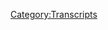 {{DEFAULTSORT:
    #_TRANSCRIPT_0441:June 3-4, 2020
}}{{Transcript
    | title         = [[441: June 3-4, 2020]]
    | caption       = [https://knowledgefight.libsyn.com/441-june-3-4-2020 Listen to this episode on Libsyn]
    | episodeNumber = [[441: June 3-4, 2020|441]]
    | length        = 01:43:26
}}

{{MessageBox
    | header     = Warning: Bot Generated Content
    | text       = This transcript was automatically generated by transcription software and likely contains many mistakes and misattributions. Please check the audio for definitive quotes, attribution, and context.
    | image      = N3yvass4myg91.webp
    | imagewidth = 50px
    | id         = warning
}}

{{TranscriptBlock
    | name      = Unknown Speaker
    | timestamp = 00:00:00.000
    | text      = No, no, no, no, no, no, no, no, no.
}}

{{TranscriptBlock
    | name      = Unknown Speaker
    | timestamp = 00:00:12.419
    | text      = Knowledge Fight.
}}

{{TranscriptBlock
    | name      = Unknown Speaker
    | timestamp = 00:00:13.419
    | text      = Dan and Jordan, I am sweating.
}}

{{TranscriptBlock
    | name      = Unknown Speaker
    | timestamp = 00:00:19.420
    | text      = Knowledgefight.com.
}}

{{TranscriptBlock
    | name      = Unknown Speaker
    | timestamp = 00:00:20.420
    | text      = It's time to pray.
}}

{{TranscriptBlock
    | name      = Unknown Speaker
    | timestamp = 00:00:21.420
    | text      = I have great respect for Knowledge Fight.
}}

{{TranscriptBlock
    | name      = Unknown Speaker
    | timestamp = 00:00:24.100
    | text      = Knowledge Fight.
}}

{{TranscriptBlock
    | name      = Unknown Speaker
    | timestamp = 00:00:25.160
    | text      = I'm sick of them posing as if they're the good guys saying we are the bad guys.
}}

{{TranscriptBlock
    | name      = Unknown Speaker
    | timestamp = 00:00:29.480
    | text      = Knowledge Fight.
}}

{{TranscriptBlock
    | name      = Unknown Speaker
    | timestamp = 00:00:30.480
    | text      = Dan and Jordan, Knowledge Fight.
}}

{{TranscriptBlock
    | name      = Unknown Speaker
    | timestamp = 00:00:31.480
    | text      = Riddeler, readily.
}}

{{TranscriptBlock
    | name      = Unknown Speaker
    | timestamp = 00:00:32.880
    | text      = Riddeler.
}}

{{TranscriptBlock
    | name      = Unknown Speaker
    | timestamp = 00:00:33.880
    | text      = Riddeler.
}}

{{TranscriptBlock
    | name      = Unknown Speaker
    | timestamp = 00:00:34.880
    | text      = Riddeler.
}}

{{TranscriptBlock
    | name      = Unknown Speaker
    | timestamp = 00:00:35.880
    | text      = Need, need, need money.
}}

{{TranscriptBlock
    | name      = Unknown Speaker
    | timestamp = 00:00:36.939
    | text      = Riddeler, readily.
}}

{{TranscriptBlock
    | name      = Unknown Speaker
    | timestamp = 00:00:38.159
    | text      = Riddeler.
}}

{{TranscriptBlock
    | name      = Unknown Speaker
    | timestamp = 00:00:39.159
    | text      = Riddeler.
}}

{{TranscriptBlock
    | name      = Unknown Speaker
    | timestamp = 00:00:40.159
    | text      = Andy and Candice.
}}

{{TranscriptBlock
    | name      = Unknown Speaker
    | timestamp = 00:00:41.159
    | text      = Andy and Candice.
}}

{{TranscriptBlock
    | name      = Unknown Speaker
    | timestamp = 00:00:42.159
    | text      = Stop it.
}}

{{TranscriptBlock
    | name      = Unknown Speaker
    | timestamp = 00:00:43.159
    | text      = Andy and Candice.
}}

{{TranscriptBlock
    | name      = Unknown Speaker
    | timestamp = 00:00:44.840
    | text      = Andy and Candice.
}}

{{TranscriptBlock
    | name      = Unknown Speaker
    | timestamp = 00:00:46.119
    | text      = Andy and Candice.
}}

{{TranscriptBlock
    | name      = Unknown Speaker
    | timestamp = 00:00:47.479
    | text      = It's time to pray.
}}

{{TranscriptBlock
    | name      = Unknown Speaker
    | timestamp = 00:00:48.479
    | text      = Andy and Candice, you're on the air.
}}

{{TranscriptBlock
    | name      = Unknown Speaker
    | timestamp = 00:00:53.479
    | text      = Thanks for holding.
}}

{{TranscriptBlock
    | name      = Unknown Speaker
    | timestamp = 00:00:54.479
    | text      = Hello, Alex.
}}

{{TranscriptBlock
    | name      = Unknown Speaker
    | timestamp = 00:00:55.479
    | text      = I'm a system caller.
}}

{{TranscriptBlock
    | name      = Unknown Speaker
    | timestamp = 00:00:56.479
    | text      = I'm a huge fan.
}}

{{TranscriptBlock
    | name      = Unknown Speaker
    | timestamp = 00:00:57.479
    | text      = I love your words.
}}

{{TranscriptBlock
    | name      = Unknown Speaker
    | timestamp = 00:00:58.479
    | text      = I love you.
}}

{{TranscriptBlock
    | name      = Unknown Speaker
    | timestamp = 00:00:59.479
    | text      = Hey everybody, welcome back to Knowledge Fight, I'm Dan.
}}

{{TranscriptBlock
    | name      = Unknown Speaker
    | timestamp = 00:01:01.479
    | text      = I'm Jordan.
}}

{{TranscriptBlock
    | name      = Unknown Speaker
    | timestamp = 00:01:02.479
    | text      = We're a couple dudes, I like to sit around, drink novelty beverages and talk a little
}}

{{TranscriptBlock
    | name      = Unknown Speaker
    | timestamp = 00:01:04.599
    | text      = bit about Alex Jones.
}}

{{TranscriptBlock
    | name      = Unknown Speaker
    | timestamp = 00:01:05.599
    | text      = Oh indeed we are, Dan.
}}

{{TranscriptBlock
    | name      = Unknown Speaker
    | timestamp = 00:01:06.599
    | text      = Jordan.
}}

{{TranscriptBlock
    | name      = Unknown Speaker
    | timestamp = 00:01:07.599
    | text      = Dan?
}}

{{TranscriptBlock
    | name      = Unknown Speaker
    | timestamp = 00:01:08.599
    | text      = Jordan.
}}

{{TranscriptBlock
    | name      = Unknown Speaker
    | timestamp = 00:01:09.599
    | text      = Quick question for you.
}}

{{TranscriptBlock
    | name      = Unknown Speaker
    | timestamp = 00:01:10.599
    | text      = What's your bright spot today?
}}

{{TranscriptBlock
    | name      = Unknown Speaker
    | timestamp = 00:01:11.599
    | text      = Well, I don't know why, but YouTube suggested a little video for me.
}}

{{TranscriptBlock
    | name      = Unknown Speaker
    | timestamp = 00:01:14.640
    | text      = Okay.
}}

{{TranscriptBlock
    | name      = Unknown Speaker
    | timestamp = 00:01:15.640
    | text      = If it was plandemic, we're all in trouble here.
}}

{{TranscriptBlock
    | name      = Unknown Speaker
    | timestamp = 00:01:17.719
    | text      = Guys have big news about vaccines.
}}

{{TranscriptBlock
    | name      = Unknown Speaker
    | timestamp = 00:01:20.079
    | text      = They're bad.
}}

{{TranscriptBlock
    | name      = Unknown Speaker
    | timestamp = 00:01:21.079
    | text      = No, it was a video of, there's these, it's kind of a genre I wasn't aware of on YouTube,
}}

{{TranscriptBlock
    | name      = Unknown Speaker
    | timestamp = 00:01:28.200
    | text      = and that is people who are experts in a certain field reviewing scenes from movies about those
}}

{{TranscriptBlock
    | name      = Unknown Speaker
    | timestamp = 00:01:34.000
    | text      = things.
}}

{{TranscriptBlock
    | name      = Unknown Speaker
    | timestamp = 00:01:35.000
    | text      = Okay, okay.
}}

{{TranscriptBlock
    | name      = Unknown Speaker
    | timestamp = 00:01:36.000
    | text      = And so I watched one where it was like a crime scene investigator or detective talking about
}}

{{TranscriptBlock
    | name      = Unknown Speaker
    | timestamp = 00:01:39.719
    | text      = these scenes and being like, well, this is why this would never happen.
}}

{{TranscriptBlock
    | name      = Unknown Speaker
    | timestamp = 00:01:42.239
    | text      = Right.
}}

{{TranscriptBlock
    | name      = Unknown Speaker
    | timestamp = 00:01:43.239
    | text      = Like that's fascinating.
}}

{{TranscriptBlock
    | name      = Unknown Speaker
    | timestamp = 00:01:44.239
    | text      = People who have just like a really specialized view being able to like, that's accurate,
}}

{{TranscriptBlock
    | name      = Unknown Speaker
    | timestamp = 00:01:47.560
    | text      = this is bullshit.
}}

{{TranscriptBlock
    | name      = Unknown Speaker
    | timestamp = 00:01:48.560
    | text      = Right, right, right.
}}

{{TranscriptBlock
    | name      = Unknown Speaker
    | timestamp = 00:01:49.560
    | text      = And so I watched one that was an animal expert, like a wildlife behavioral expert, and I thought
}}

{{TranscriptBlock
    | name      = Unknown Speaker
    | timestamp = 00:01:54.879
    | text      = he was like really charming and like had some interesting things to say about animals.
}}

{{TranscriptBlock
    | name      = Unknown Speaker
    | timestamp = 00:01:59.560
    | text      = And then he was stabbed through the heart by a...
}}

{{TranscriptBlock
    | name      = Unknown Speaker
    | timestamp = 00:02:01.480
    | text      = No.
}}

{{TranscriptBlock
    | name      = Unknown Speaker
    | timestamp = 00:02:02.480
    | text      = No.
}}

{{TranscriptBlock
    | name      = Unknown Speaker
    | timestamp = 00:02:03.480
    | text      = Okay.
}}

{{TranscriptBlock
    | name      = Unknown Speaker
    | timestamp = 00:02:04.480
    | text      = It was great.
}}

{{TranscriptBlock
    | name      = Unknown Speaker
    | timestamp = 00:02:05.480
    | text      = And then I started just thinking about how much I love animals.
}}

{{TranscriptBlock
    | name      = Unknown Speaker
    | timestamp = 00:02:06.480
    | text      = Like I love my cat.
}}

{{TranscriptBlock
    | name      = Unknown Speaker
    | timestamp = 00:02:08.120
    | text      = And I decided that as part of celebrating this new apartment, once I move in, I'm getting
}}

{{TranscriptBlock
    | name      = Unknown Speaker
    | timestamp = 00:02:13.560
    | text      = a second animal friend.
}}

{{TranscriptBlock
    | name      = Unknown Speaker
    | timestamp = 00:02:14.879
    | text      = No shit.
}}

{{TranscriptBlock
    | name      = Unknown Speaker
    | timestamp = 00:02:15.879
    | text      = I've made that decision.
}}

{{TranscriptBlock
    | name      = Unknown Speaker
    | timestamp = 00:02:16.879
    | text      = Oh man.
}}

{{TranscriptBlock
    | name      = Unknown Speaker
    | timestamp = 00:02:17.879
    | text      = But I don't know what it's going to be.
}}

{{TranscriptBlock
    | name      = Unknown Speaker
    | timestamp = 00:02:19.460
    | text      = It's going to be Seltzer shaped like a dog.
}}

{{TranscriptBlock
    | name      = Unknown Speaker
    | timestamp = 00:02:21.560
    | text      = Maybe.
}}

{{TranscriptBlock
    | name      = Unknown Speaker
    | timestamp = 00:02:22.560
    | text      = I don't like, I don't hate dogs, but I don't ever see myself as being someone who would
}}

{{TranscriptBlock
    | name      = Unknown Speaker
    | timestamp = 00:02:26.919
    | text      = have a dog.
}}

{{TranscriptBlock
    | name      = Unknown Speaker
    | timestamp = 00:02:27.919
    | text      = No, I know.
}}

{{TranscriptBlock
    | name      = Unknown Speaker
    | timestamp = 00:02:28.919
    | text      = No, you're not a dog person.
}}

{{TranscriptBlock
    | name      = Unknown Speaker
    | timestamp = 00:02:29.919
    | text      = I'm not a dog person.
}}

{{TranscriptBlock
    | name      = Unknown Speaker
    | timestamp = 00:02:30.919
    | text      = You're not a have a dog person.
}}

{{TranscriptBlock
    | name      = Unknown Speaker
    | timestamp = 00:02:32.280
    | text      = Right, right.
}}

{{TranscriptBlock
    | name      = Unknown Speaker
    | timestamp = 00:02:33.280
    | text      = There we go.
}}

{{TranscriptBlock
    | name      = Unknown Speaker
    | timestamp = 00:02:34.280
    | text      = I'm not a live with a dog person.
}}

{{TranscriptBlock
    | name      = Unknown Speaker
    | timestamp = 00:02:35.280
    | text      = We've discussed this in the past, yes.
}}

{{TranscriptBlock
    | name      = Unknown Speaker
    | timestamp = 00:02:36.280
    | text      = Although I could get used to it.
}}

{{TranscriptBlock
    | name      = Unknown Speaker
    | timestamp = 00:02:37.280
    | text      = I've lived with dogs in the past.
}}

{{TranscriptBlock
    | name      = Unknown Speaker
    | timestamp = 00:02:38.280
    | text      = Dogs are wonderful.
}}

{{TranscriptBlock
    | name      = Unknown Speaker
    | timestamp = 00:02:39.280
    | text      = Yeah.
}}

{{TranscriptBlock
    | name      = Unknown Speaker
    | timestamp = 00:02:40.280
    | text      = I was thinking maybe another cat, but that also seems kind of like, eh, really?
}}

{{TranscriptBlock
    | name      = Unknown Speaker
    | timestamp = 00:02:44.319
    | text      = I don't know if Celine is a team builder.
}}

{{TranscriptBlock
    | name      = Unknown Speaker
    | timestamp = 00:02:48.439
    | text      = I think she could be.
}}

{{TranscriptBlock
    | name      = Unknown Speaker
    | timestamp = 00:02:49.439
    | text      = I think she could be.
}}

{{TranscriptBlock
    | name      = Unknown Speaker
    | timestamp = 00:02:50.439
    | text      = She could be?
}}

{{TranscriptBlock
    | name      = Unknown Speaker
    | timestamp = 00:02:51.439
    | text      = She warms up to people pretty quickly.
}}

{{TranscriptBlock
    | name      = Unknown Speaker
    | timestamp = 00:02:52.439
    | text      = I think she could do another cat.
}}

{{TranscriptBlock
    | name      = Unknown Speaker
    | timestamp = 00:02:53.680
    | text      = That's true.
}}

{{TranscriptBlock
    | name      = Unknown Speaker
    | timestamp = 00:02:54.680
    | text      = Um, but then I was thinking like, I mean, ideally what I would want is some kind of
}}

{{TranscriptBlock
    | name      = Unknown Speaker
    | timestamp = 00:02:58.919
    | text      = like I would want an orangutan, but you can't, you can't get those.
}}

{{TranscriptBlock
    | name      = Unknown Speaker
    | timestamp = 00:03:03.300
    | text      = You can't get those.
}}

{{TranscriptBlock
    | name      = Unknown Speaker
    | timestamp = 00:03:04.300
    | text      = Now, let me tell you something.
}}

{{TranscriptBlock
    | name      = Unknown Speaker
    | timestamp = 00:03:05.800
    | text      = You're going to think maybe I should get a bird.
}}

{{TranscriptBlock
    | name      = Unknown Speaker
    | timestamp = 00:03:07.759
    | text      = Dan.
}}

{{TranscriptBlock
    | name      = Unknown Speaker
    | timestamp = 00:03:08.759
    | text      = No, no, no, no.
}}

{{TranscriptBlock
    | name      = Unknown Speaker
    | timestamp = 00:03:09.759
    | text      = Do not get a bird.
}}

{{TranscriptBlock
    | name      = Unknown Speaker
    | timestamp = 00:03:10.759
    | text      = I have a long standing rivalry with birds.
}}

{{TranscriptBlock
    | name      = Unknown Speaker
    | timestamp = 00:03:12.280
    | text      = No reason for a bird.
}}

{{TranscriptBlock
    | name      = Unknown Speaker
    | timestamp = 00:03:13.479
    | text      = They're too loud.
}}

{{TranscriptBlock
    | name      = Unknown Speaker
    | timestamp = 00:03:14.479
    | text      = They're evil.
}}

{{TranscriptBlock
    | name      = Unknown Speaker
    | timestamp = 00:03:15.520
    | text      = Um, many reasons not to have birds, although I would think about like maybe a chicken.
}}

{{TranscriptBlock
    | name      = Unknown Speaker
    | timestamp = 00:03:21.840
    | text      = See there you go.
}}

{{TranscriptBlock
    | name      = Unknown Speaker
    | timestamp = 00:03:22.840
    | text      = I knew you were going to think, I told you eventually we're going to think maybe I should
}}

{{TranscriptBlock
    | name      = Unknown Speaker
    | timestamp = 00:03:26.800
    | text      = get a bird.
}}

{{TranscriptBlock
    | name      = Unknown Speaker
    | timestamp = 00:03:27.800
    | text      = So I'm thinking about a hedgehog.
}}

{{TranscriptBlock
    | name      = Unknown Speaker
    | timestamp = 00:03:30.439
    | text      = I'm thinking about a chinchilla.
}}

{{TranscriptBlock
    | name      = Unknown Speaker
    | timestamp = 00:03:32.439
    | text      = Chinchilla would be eaten.
}}

{{TranscriptBlock
    | name      = Unknown Speaker
    | timestamp = 00:03:33.439
    | text      = I'm thinking about a pair of sugar gliders.
}}

{{TranscriptBlock
    | name      = Unknown Speaker
    | timestamp = 00:03:35.759
    | text      = Love sugar gliders.
}}

{{TranscriptBlock
    | name      = Unknown Speaker
    | timestamp = 00:03:36.759
    | text      = That's cool.
}}

{{TranscriptBlock
    | name      = Unknown Speaker
    | timestamp = 00:03:37.759
    | text      = That is cute.
}}

{{TranscriptBlock
    | name      = Unknown Speaker
    | timestamp = 00:03:38.759
    | text      = That is cute.
}}

{{TranscriptBlock
    | name      = Unknown Speaker
    | timestamp = 00:03:39.759
    | text      = Again, will be eaten.
}}

{{TranscriptBlock
    | name      = Unknown Speaker
    | timestamp = 00:03:40.759
    | text      = I think they're probably too expensive and I wouldn't have enough space for them.
}}

{{TranscriptBlock
    | name      = Unknown Speaker
    | timestamp = 00:03:44.599
    | text      = So I'm not entirely sure.
}}

{{TranscriptBlock
    | name      = Unknown Speaker
    | timestamp = 00:03:45.800
    | text      = I've got to, there's a lot of stuff I got away, but I'm very excited.
}}

{{TranscriptBlock
    | name      = Unknown Speaker
    | timestamp = 00:03:48.560
    | text      = Um, first of all, for the move and like, uh, you know, getting some more space for some
}}

{{TranscriptBlock
    | name      = Unknown Speaker
    | timestamp = 00:03:54.439
    | text      = plants and then also, uh, for, uh, possibly another animal friend.
}}

{{TranscriptBlock
    | name      = Unknown Speaker
    | timestamp = 00:03:58.919
    | text      = Yeah.
}}

{{TranscriptBlock
    | name      = Unknown Speaker
    | timestamp = 00:03:59.919
    | text      = So that's a bright spot.
}}

{{TranscriptBlock
    | name      = Unknown Speaker
    | timestamp = 00:04:00.919
    | text      = I'm telling you, you got one deficiency, maybe even two, which is first off sugar gliders
}}

{{TranscriptBlock
    | name      = Unknown Speaker
    | timestamp = 00:04:05.280
    | text      = need a lot of sucrose and you don't have that and they need space to glide.
}}

{{TranscriptBlock
    | name      = Unknown Speaker
    | timestamp = 00:04:08.879
    | text      = And I don't know if you have enough space for, but if I get some more plants going in
}}

{{TranscriptBlock
    | name      = Unknown Speaker
    | timestamp = 00:04:12.479
    | text      = the house, I have some trees that can climb.
}}

{{TranscriptBlock
    | name      = Unknown Speaker
    | timestamp = 00:04:14.400
    | text      = Oh, they could glide all over the place.
}}

{{TranscriptBlock
    | name      = Unknown Speaker
    | timestamp = 00:04:16.279
    | text      = Exactly.
}}

{{TranscriptBlock
    | name      = Unknown Speaker
    | timestamp = 00:04:17.279
    | text      = Sugar everywhere.
}}

{{TranscriptBlock
    | name      = Unknown Speaker
    | timestamp = 00:04:18.279
    | text      = I know nothing about sugar gliders.
}}

{{TranscriptBlock
    | name      = Unknown Speaker
    | timestamp = 00:04:19.680
    | text      = They're very cute.
}}

{{TranscriptBlock
    | name      = Unknown Speaker
    | timestamp = 00:04:20.680
    | text      = Um, so yeah, I don't know.
}}

{{TranscriptBlock
    | name      = Unknown Speaker
    | timestamp = 00:04:22.800
    | text      = I have a lot of, uh, uh, thoughts about animal friends.
}}

{{TranscriptBlock
    | name      = Unknown Speaker
    | timestamp = 00:04:26.839
    | text      = I like it.
}}

{{TranscriptBlock
    | name      = Unknown Speaker
    | timestamp = 00:04:27.839
    | text      = I like it.
}}

{{TranscriptBlock
    | name      = Unknown Speaker
    | timestamp = 00:04:28.839
    | text      = You should get animal friends.
}}

{{TranscriptBlock
    | name      = Unknown Speaker
    | timestamp = 00:04:29.839
    | text      = I mean, it's all just trying to sublimate my honest desire to just live in the woods.
}}

{{TranscriptBlock
    | name      = Unknown Speaker
    | timestamp = 00:04:32.800
    | text      = Sure.
}}

{{TranscriptBlock
    | name      = Unknown Speaker
    | timestamp = 00:04:33.800
    | text      = Sure.
}}

{{TranscriptBlock
    | name      = Unknown Speaker
    | timestamp = 00:04:34.800
    | text      = Where I, where I hang out and talk to deer and, uh, whatever animals stumble through
}}

{{TranscriptBlock
    | name      = Unknown Speaker
    | timestamp = 00:04:39.360
    | text      = my shack.
}}

{{TranscriptBlock
    | name      = Unknown Speaker
    | timestamp = 00:04:40.360
    | text      = Right.
}}

{{TranscriptBlock
    | name      = Unknown Speaker
    | timestamp = 00:04:41.360
    | text      = Right.
}}

{{TranscriptBlock
    | name      = Unknown Speaker
    | timestamp = 00:04:42.360
    | text      = Right.
}}

{{TranscriptBlock
    | name      = Unknown Speaker
    | timestamp = 00:04:43.360
    | text      = Yes.
}}

{{TranscriptBlock
    | name      = Unknown Speaker
    | timestamp = 00:04:44.360
    | text      = That's the, uh, what I'm trying to get the most out of while still living in the city.
}}

{{TranscriptBlock
    | name      = Unknown Speaker
    | timestamp = 00:04:45.519
    | text      = I like it.
}}

{{TranscriptBlock
    | name      = Unknown Speaker
    | timestamp = 00:04:46.519
    | text      = I'm trying to get a little tiny marsupial to sit in my pocket.
}}

{{TranscriptBlock
    | name      = Unknown Speaker
    | timestamp = 00:04:48.720
    | text      = That sounds great.
}}

{{TranscriptBlock
    | name      = Unknown Speaker
    | timestamp = 00:04:49.720
    | text      = That really does sound fun.
}}

{{TranscriptBlock
    | name      = Unknown Speaker
    | timestamp = 00:04:50.720
    | text      = That would be nice.
}}

{{TranscriptBlock
    | name      = Unknown Speaker
    | timestamp = 00:04:51.720
    | text      = Yeah.
}}

{{TranscriptBlock
    | name      = Unknown Speaker
    | timestamp = 00:04:52.720
    | text      = Uh, for me, uh, Dan, there's only one bright spot right now and that is that RTJ4 dropped
}}

{{TranscriptBlock
    | name      = Unknown Speaker
    | timestamp = 00:04:58.600
    | text      = and it's fantastic.
}}

{{TranscriptBlock
    | name      = Unknown Speaker
    | timestamp = 00:04:59.600
    | text      = I haven't had a chance to listen to it yet, but I've heard that.
}}

{{TranscriptBlock
    | name      = Unknown Speaker
    | timestamp = 00:05:02.920
    | text      = You can download it and you can donate two of the best things that you can do right now.
}}

{{TranscriptBlock
    | name      = Unknown Speaker
    | timestamp = 00:05:07.639
    | text      = Listen to RTJ4 and give money to people who need it.
}}

{{TranscriptBlock
    | name      = Unknown Speaker
    | timestamp = 00:05:10.279
    | text      = For those uninitiated, that's run the jewels.
}}

{{TranscriptBlock
    | name      = Unknown Speaker
    | timestamp = 00:05:12.079
    | text      = That's a new album.
}}

{{TranscriptBlock
    | name      = Unknown Speaker
    | timestamp = 00:05:13.079
    | text      = You got to understand, man, we got a broad audience.
}}

{{TranscriptBlock
    | name      = Unknown Speaker
    | timestamp = 00:05:15.199
    | text      = Some people are unaware of the musical groups.
}}

{{TranscriptBlock
    | name      = Unknown Speaker
    | timestamp = 00:05:17.160
    | text      = If you don't know RTJ, I don't know.
}}

{{TranscriptBlock
    | name      = Unknown Speaker
    | timestamp = 00:05:19.240
    | text      = I don't know.
}}

{{TranscriptBlock
    | name      = Unknown Speaker
    | timestamp = 00:05:20.240
    | text      = Okay.
}}

{{TranscriptBlock
    | name      = Unknown Speaker
    | timestamp = 00:05:21.240
    | text      = On, they told you on RTJ1.
}}

{{TranscriptBlock
    | name      = Unknown Speaker
    | timestamp = 00:05:22.879
    | text      = All right.
}}

{{TranscriptBlock
    | name      = Unknown Speaker
    | timestamp = 00:05:23.879
    | text      = They told you again on RTJ, well, man, done, I'm out, pass, pass, pass, pass, pass.
}}

{{TranscriptBlock
    | name      = Unknown Speaker
    | timestamp = 00:05:30.480
    | text      = It's a little easier to say than RTJ over and over again.
}}

{{TranscriptBlock
    | name      = Unknown Speaker
    | timestamp = 00:05:33.079
    | text      = Fair enough.
}}

{{TranscriptBlock
    | name      = Unknown Speaker
    | timestamp = 00:05:34.079
    | text      = Fair.
}}

{{TranscriptBlock
    | name      = Unknown Speaker
    | timestamp = 00:05:35.079
    | text      = So Jordan, today we've got an interesting episode to go over.
}}

{{TranscriptBlock
    | name      = Unknown Speaker
    | timestamp = 00:05:36.480
    | text      = I always say that and sometimes I'm wrong.
}}

{{TranscriptBlock
    | name      = Unknown Speaker
    | timestamp = 00:05:39.079
    | text      = Fair.
}}

{{TranscriptBlock
    | name      = Unknown Speaker
    | timestamp = 00:05:40.079
    | text      = Fair.
}}

{{TranscriptBlock
    | name      = Unknown Speaker
    | timestamp = 00:05:41.079
    | text      = Fair.
}}

{{TranscriptBlock
    | name      = Unknown Speaker
    | timestamp = 00:05:42.079
    | text      = So today we're going to be talking about June 3rd and 4th, 2020.
}}

{{TranscriptBlock
    | name      = Unknown Speaker
    | timestamp = 00:05:45.360
    | text      = Dan, this is 2020.
}}

{{TranscriptBlock
    | name      = Unknown Speaker
    | timestamp = 00:05:47.360
    | text      = Congratulations.
}}

{{TranscriptBlock
    | name      = Unknown Speaker
    | timestamp = 00:05:48.360
    | text      = Whoa.
}}

{{TranscriptBlock
    | name      = Unknown Speaker
    | timestamp = 00:05:49.360
    | text      = What happened?
}}

{{TranscriptBlock
    | name      = Unknown Speaker
    | timestamp = 00:05:50.360
    | text      = God damn it.
}}

{{TranscriptBlock
    | name      = Unknown Speaker
    | timestamp = 00:05:51.360
    | text      = What happened there?
}}

{{TranscriptBlock
    | name      = Unknown Speaker
    | timestamp = 00:05:52.360
    | text      = I was trying to be nice.
}}

{{TranscriptBlock
    | name      = Unknown Speaker
    | timestamp = 00:05:53.360
    | text      = Oh, wow.
}}

{{TranscriptBlock
    | name      = Unknown Speaker
    | timestamp = 00:05:54.360
    | text      = I was trying to take the bit in a new direction, Dan.
}}

{{TranscriptBlock
    | name      = Unknown Speaker
    | timestamp = 00:05:55.360
    | text      = It threw me for a huge loop.
}}

{{TranscriptBlock
    | name      = Unknown Speaker
    | timestamp = 00:05:57.319
    | text      = See, there you go.
}}

{{TranscriptBlock
    | name      = Unknown Speaker
    | timestamp = 00:05:59.560
    | text      = So it's an interesting stretch of time, kind of, I guess.
}}

{{TranscriptBlock
    | name      = Unknown Speaker
    | timestamp = 00:06:03.480
    | text      = Not really.
}}

{{TranscriptBlock
    | name      = Unknown Speaker
    | timestamp = 00:06:04.480
    | text      = I'm feeling very frustrated with Alex in the present day a little bit.
}}

{{TranscriptBlock
    | name      = Unknown Speaker
    | timestamp = 00:06:07.600
    | text      = I don't think his narratives are going anywhere.
}}

{{TranscriptBlock
    | name      = Unknown Speaker
    | timestamp = 00:06:09.759
    | text      = No.
}}

{{TranscriptBlock
    | name      = Unknown Speaker
    | timestamp = 00:06:10.759
    | text      = He's just like a guy who's kind of mad.
}}

{{TranscriptBlock
    | name      = Unknown Speaker
    | timestamp = 00:06:14.480
    | text      = Yeah.
}}

{{TranscriptBlock
    | name      = Unknown Speaker
    | timestamp = 00:06:15.480
    | text      = That's basically all it is.
}}

{{TranscriptBlock
    | name      = Unknown Speaker
    | timestamp = 00:06:16.480
    | text      = Bootlickers are boring, really, at the end of the day.
}}

{{TranscriptBlock
    | name      = Unknown Speaker
    | timestamp = 00:06:19.319
    | text      = A little bit.
}}

{{TranscriptBlock
    | name      = Unknown Speaker
    | timestamp = 00:06:20.319
    | text      = Yeah.
}}

{{TranscriptBlock
    | name      = Unknown Speaker
    | timestamp = 00:06:21.319
    | text      = Yeah.
}}

{{TranscriptBlock
    | name      = Unknown Speaker
    | timestamp = 00:06:22.319
    | text      = Yeah.
}}

{{TranscriptBlock
    | name      = Unknown Speaker
    | timestamp = 00:06:23.319
    | text      = Now that we've sort of entered into a time when things are really... There's a lot of
}}

{{TranscriptBlock
    | name      = Unknown Speaker
    | timestamp = 00:06:24.319
    | text      = really exciting stuff going on in the real world.
}}

{{TranscriptBlock
    | name      = Unknown Speaker
    | timestamp = 00:06:27.079
    | text      = Right.
}}

{{TranscriptBlock
    | name      = Unknown Speaker
    | timestamp = 00:06:28.079
    | text      = And you would think that Alex would be able to rise to the occasion with interesting stuff
}}

{{TranscriptBlock
    | name      = Unknown Speaker
    | timestamp = 00:06:30.959
    | text      = and his own propaganda.
}}

{{TranscriptBlock
    | name      = Unknown Speaker
    | timestamp = 00:06:32.279
    | text      = He would hope.
}}

{{TranscriptBlock
    | name      = Unknown Speaker
    | timestamp = 00:06:33.279
    | text      = It just doesn't really... He just talks to a couple of dead-end congressional candidates
}}

{{TranscriptBlock
    | name      = Unknown Speaker
    | timestamp = 00:06:39.199
    | text      = and a guy who probably, nah, not probably, definitely doesn't believe the Holocaust is
}}

{{TranscriptBlock
    | name      = Unknown Speaker
    | timestamp = 00:06:44.759
    | text      = real.
}}

{{TranscriptBlock
    | name      = Unknown Speaker
    | timestamp = 00:06:45.759
    | text      = Sure, sure.
}}

{{TranscriptBlock
    | name      = Unknown Speaker
    | timestamp = 00:06:46.759
    | text      = It's just kind of a, God, Alex, you're just doing your show.
}}

{{TranscriptBlock
    | name      = Unknown Speaker
    | timestamp = 00:06:49.360
    | text      = Yeah.
}}

{{TranscriptBlock
    | name      = Unknown Speaker
    | timestamp = 00:06:50.360
    | text      = When you're limited by the dumbest man in history, it really does kind of mess with
}}

{{TranscriptBlock
    | name      = Unknown Speaker
    | timestamp = 00:06:54.560
    | text      = your ability to exercise imagination.
}}

{{TranscriptBlock
    | name      = Unknown Speaker
    | timestamp = 00:06:57.160
    | text      = Yeah.
}}

{{TranscriptBlock
    | name      = Unknown Speaker
    | timestamp = 00:06:58.160
    | text      = Yeah.
}}

{{TranscriptBlock
    | name      = Unknown Speaker
    | timestamp = 00:06:59.160
    | text      = A little bit.
}}

{{TranscriptBlock
    | name      = Unknown Speaker
    | timestamp = 00:07:00.160
    | text      = And when you have to be the stupidest person in that cadre, or the stupidest and most dangerous,
}}

{{TranscriptBlock
    | name      = Unknown Speaker
    | timestamp = 00:07:04.879
    | text      = and when there's a mainstream conversation that had been going on about putting the military
}}

{{TranscriptBlock
    | name      = Unknown Speaker
    | timestamp = 00:07:10.040
    | text      = against protesters- Which is a great idea.
}}

{{TranscriptBlock
    | name      = Unknown Speaker
    | timestamp = 00:07:12.160
    | text      = You now have a responsibility of normalizing that idea, being the first against the barbed
}}

{{TranscriptBlock
    | name      = Unknown Speaker
    | timestamp = 00:07:16.879
    | text      = wire as Alex says.
}}

{{TranscriptBlock
    | name      = Unknown Speaker
    | timestamp = 00:07:18.800
    | text      = You need to be the first building the barbed wire now.
}}

{{TranscriptBlock
    | name      = Unknown Speaker
    | timestamp = 00:07:21.199
    | text      = You have to be the tip of the spear towards poking protesters.
}}

{{TranscriptBlock
    | name      = Unknown Speaker
    | timestamp = 00:07:25.160
    | text      = Towards the protesters.
}}

{{TranscriptBlock
    | name      = Unknown Speaker
    | timestamp = 00:07:26.160
    | text      = Yeah.
}}

{{TranscriptBlock
    | name      = Unknown Speaker
    | timestamp = 00:07:27.160
    | text      = Yeah, yeah, yeah.
}}

{{TranscriptBlock
    | name      = Unknown Speaker
    | timestamp = 00:07:28.160
    | text      = That's basically what Alex's responsibility is, and that's kind of not...
}}

{{TranscriptBlock
    | name      = Unknown Speaker
    | timestamp = 00:07:30.120
    | text      = It's a real bummer.
}}

{{TranscriptBlock
    | name      = Unknown Speaker
    | timestamp = 00:07:31.480
    | text      = Well, and it's a much harder line to walk because you have to also not be specific about
}}

{{TranscriptBlock
    | name      = Unknown Speaker
    | timestamp = 00:07:37.439
    | text      = violent threats or else you run the risk of getting in trouble.
}}

{{TranscriptBlock
    | name      = Unknown Speaker
    | timestamp = 00:07:41.560
    | text      = So I don't know, I just think he's kind of uninspired, but we'll see.
}}

{{TranscriptBlock
    | name      = Unknown Speaker
    | timestamp = 00:07:44.720
    | text      = There's some interesting stuff along the way, nonetheless, and we'll get down to business
}}

{{TranscriptBlock
    | name      = Unknown Speaker
    | timestamp = 00:07:47.959
    | text      = on that.
}}

{{TranscriptBlock
    | name      = Unknown Speaker
    | timestamp = 00:07:48.959
    | text      = But before we do, got to say thank you to some folks who have signed up and are supporting
}}

{{TranscriptBlock
    | name      = Unknown Speaker
    | timestamp = 00:07:51.560
    | text      = the show.
}}

{{TranscriptBlock
    | name      = Unknown Speaker
    | timestamp = 00:07:52.560
    | text      = Oh, that's wonderful.
}}

{{TranscriptBlock
    | name      = Unknown Speaker
    | timestamp = 00:07:53.560
    | text      = So first, Joe M. Thank you so much.
}}

{{TranscriptBlock
    | name      = Unknown Speaker
    | timestamp = 00:07:54.560
    | text      = You are now a policy wonk.
}}

{{TranscriptBlock
    | name      = Unknown Speaker
    | timestamp = 00:07:55.560
    | text      = I'm a policy wonk.
}}

{{TranscriptBlock
    | name      = Unknown Speaker
    | timestamp = 00:07:56.560
    | text      = Thanks, Joe.
}}

{{TranscriptBlock
    | name      = Unknown Speaker
    | timestamp = 00:07:57.560
    | text      = Joey, thank you.
}}

{{TranscriptBlock
    | name      = Unknown Speaker
    | timestamp = 00:07:58.560
    | text      = Next, Susan P. Thank you so much.
}}

{{TranscriptBlock
    | name      = Unknown Speaker
    | timestamp = 00:07:59.920
    | text      = You are now a policy wonk.
}}

{{TranscriptBlock
    | name      = Unknown Speaker
    | timestamp = 00:08:00.920
    | text      = I'm a policy wonk.
}}

{{TranscriptBlock
    | name      = Unknown Speaker
    | timestamp = 00:08:01.920
    | text      = Thank you, Susan.
}}

{{TranscriptBlock
    | name      = Unknown Speaker
    | timestamp = 00:08:02.920
    | text      = Thank you, Susie.
}}

{{TranscriptBlock
    | name      = Unknown Speaker
    | timestamp = 00:08:03.920
    | text      = Next, Tom M. Thank you so much.
}}

{{TranscriptBlock
    | name      = Unknown Speaker
    | timestamp = 00:08:06.560
    | text      = You are now a policy wonk.
}}

{{TranscriptBlock
    | name      = Unknown Speaker
    | timestamp = 00:08:07.560
    | text      = I'm a policy wonk.
}}

{{TranscriptBlock
    | name      = Unknown Speaker
    | timestamp = 00:08:08.560
    | text      = Thank you, Tommy.
}}

{{TranscriptBlock
    | name      = Unknown Speaker
    | timestamp = 00:08:09.560
    | text      = We're doing a lot of that, huh?
}}

{{TranscriptBlock
    | name      = Unknown Speaker
    | timestamp = 00:08:11.560
    | text      = Jordan, you're trying to take my bet?
}}

{{TranscriptBlock
    | name      = Unknown Speaker
    | timestamp = 00:08:13.560
    | text      = Dick.
}}

{{TranscriptBlock
    | name      = Unknown Speaker
    | timestamp = 00:08:14.560
    | text      = Don't take my bet.
}}

{{TranscriptBlock
    | name      = Unknown Speaker
    | timestamp = 00:08:16.079
    | text      = I got to get that away from you.
}}

{{TranscriptBlock
    | name      = Unknown Speaker
    | timestamp = 00:08:18.040
    | text      = Next, John B. Thank you so much.
}}

{{TranscriptBlock
    | name      = Unknown Speaker
    | timestamp = 00:08:19.279
    | text      = You are now a policy wonk.
}}

{{TranscriptBlock
    | name      = Unknown Speaker
    | timestamp = 00:08:20.279
    | text      = I'm a policy wonk.
}}

{{TranscriptBlock
    | name      = Unknown Speaker
    | timestamp = 00:08:21.279
    | text      = Thank you very much.
}}

{{TranscriptBlock
    | name      = Unknown Speaker
    | timestamp = 00:08:22.579
    | text      = Sloop, John B. Next, Chelsea.
}}

{{TranscriptBlock
    | name      = Unknown Speaker
    | timestamp = 00:08:24.920
    | text      = Thank you so much.
}}

{{TranscriptBlock
    | name      = Unknown Speaker
    | timestamp = 00:08:25.920
    | text      = You are now a policy wonk.
}}

{{TranscriptBlock
    | name      = Unknown Speaker
    | timestamp = 00:08:26.920
    | text      = I'm a policy wonk.
}}

{{TranscriptBlock
    | name      = Unknown Speaker
    | timestamp = 00:08:27.920
    | text      = No less than you, Chelsea.
}}

{{TranscriptBlock
    | name      = Unknown Speaker
    | timestamp = 00:08:28.920
    | text      = Thank you very much.
}}

{{TranscriptBlock
    | name      = Unknown Speaker
    | timestamp = 00:08:29.920
    | text      = That's not even fair.
}}

{{TranscriptBlock
    | name      = Unknown Speaker
    | timestamp = 00:08:30.920
    | text      = Chelsea Dagger. You can't say Chelsea E. Get out of here.
}}

{{TranscriptBlock
    | name      = Unknown Speaker
    | timestamp = 00:08:34.919
    | text      = Next, Aaron, thank you so much. You're now a policy wonk.
}}

{{TranscriptBlock
    | name      = Unknown Speaker
    | timestamp = 00:08:36.919
    | text      = I'm a policy wonk.
}}

{{TranscriptBlock
    | name      = Unknown Speaker
    | timestamp = 00:08:37.919
    | text      = No last name, Aaron. Thank you very much, Aaron.
}}

{{TranscriptBlock
    | name      = Unknown Speaker
    | timestamp = 00:08:38.919
    | text      = Thank you so much.
}}

{{TranscriptBlock
    | name      = Unknown Speaker
    | timestamp = 00:08:39.919
    | text      = And finally, I'd like to say thank you to a couple of people who donated on an elevated level.
}}

{{TranscriptBlock
    | name      = Unknown Speaker
    | timestamp = 00:08:42.919
    | text      = So first, Michael W., thank you so much. You are now a technocrat.
}}

{{TranscriptBlock
    | name      = Unknown Speaker
    | timestamp = 00:08:46.919
    | text      = Fred with two Ds. M., last initial. Thank you so much. You are now a technocrat.
}}

{{TranscriptBlock
    | name      = Unknown Speaker
    | timestamp = 00:08:51.919
    | text      = And Suzanne B., thank you so much. You are now a technocrat.
}}

{{TranscriptBlock
    | name      = Unknown Speaker
    | timestamp = 00:08:54.919
    | text      = I'm a policy wonk.
}}

{{TranscriptBlock
    | name      = Unknown Speaker
    | timestamp = 00:08:55.919
    | text      = Crikey, mate. That's fantastic. Have yourself a brew.
}}

{{TranscriptBlock
    | name      = Unknown Speaker
    | timestamp = 00:08:58.919
    | text      = How's your 401k doing, bro?
}}

{{TranscriptBlock
    | name      = Unknown Speaker
    | timestamp = 00:09:00.919
    | text      = Alright, we gotta go full tilt boogie on this, Watson, alright?
}}

{{TranscriptBlock
    | name      = Unknown Speaker
    | timestamp = 00:09:03.919
    | text      = Let's just get down to business. We ain't making that money off that heroin.
}}

{{TranscriptBlock
    | name      = Unknown Speaker
    | timestamp = 00:09:06.919
    | text      = Why are you pimps so good? My neck is freakishly large.
}}

{{TranscriptBlock
    | name      = Unknown Speaker
    | timestamp = 00:09:10.919
    | text      = I declare info war on you.
}}

{{TranscriptBlock
    | name      = Unknown Speaker
    | timestamp = 00:09:12.919
    | text      = Thank you so much, Michael. Thank you so much, Fred. And thank you so much, Suzanne.
}}

{{TranscriptBlock
    | name      = Unknown Speaker
    | timestamp = 00:09:15.919
    | text      = Yes, thank you very much to all of you.
}}

{{TranscriptBlock
    | name      = Unknown Speaker
    | timestamp = 00:09:17.919
    | text      = Yes. And if you're out there listening and you're thinking,
}}

{{TranscriptBlock
    | name      = Unknown Speaker
    | timestamp = 00:09:19.919
    | text      = hey, I enjoy this show, I'd like to support what these gents do,
}}

{{TranscriptBlock
    | name      = Unknown Speaker
    | timestamp = 00:09:21.919
    | text      = you can do that by going to our website, knowledgefight.com,
}}

{{TranscriptBlock
    | name      = Unknown Speaker
    | timestamp = 00:09:23.919
    | text      = clicking the button that says support the show,
}}

{{TranscriptBlock
    | name      = Unknown Speaker
    | timestamp = 00:09:24.919
    | text      = or you can take that generous impulse and direct it towards some,
}}

{{TranscriptBlock
    | name      = Unknown Speaker
    | timestamp = 00:09:29.919
    | text      = there's all sorts of charitable initiatives that are going around right now.
}}

{{TranscriptBlock
    | name      = Unknown Speaker
    | timestamp = 00:09:33.919
    | text      = One we'll talk about a little bit later on the show.
}}

{{TranscriptBlock
    | name      = Unknown Speaker
    | timestamp = 00:09:36.919
    | text      = Our friend Chris Redd, he set up a fund on GoFundMe
}}

{{TranscriptBlock
    | name      = Unknown Speaker
    | timestamp = 00:09:41.919
    | text      = that is meant to provide some monies for testing
}}

{{TranscriptBlock
    | name      = Unknown Speaker
    | timestamp = 00:09:47.919
    | text      = and for hospital bills that may come up from people who may get coronavirus
}}

{{TranscriptBlock
    | name      = Unknown Speaker
    | timestamp = 00:09:52.919
    | text      = from being out on the front lines and protesting.
}}

{{TranscriptBlock
    | name      = Unknown Speaker
    | timestamp = 00:09:55.919
    | text      = So things like that. I mean, I'm not saying you should necessarily go donate to that,
}}

{{TranscriptBlock
    | name      = Unknown Speaker
    | timestamp = 00:09:59.919
    | text      = although it is an option. There's a hundred things out there
}}

{{TranscriptBlock
    | name      = Unknown Speaker
    | timestamp = 00:10:02.919
    | text      = for whatever you find the most important to you personally
}}

{{TranscriptBlock
    | name      = Unknown Speaker
    | timestamp = 00:10:06.919
    | text      = and you feel like you can help the most.
}}

{{TranscriptBlock
    | name      = Unknown Speaker
    | timestamp = 00:10:08.919
    | text      = I say stay local. Local is going to be really important to build communities
}}

{{TranscriptBlock
    | name      = Unknown Speaker
    | timestamp = 00:10:13.919
    | text      = from the local up. Get around the people that you're around.
}}

{{TranscriptBlock
    | name      = Unknown Speaker
    | timestamp = 00:10:17.919
    | text      = Yeah. Take whatever your feeling is. If that's your priority,
}}

{{TranscriptBlock
    | name      = Unknown Speaker
    | timestamp = 00:10:23.919
    | text      = that's your priority and run with it.
}}

{{TranscriptBlock
    | name      = Unknown Speaker
    | timestamp = 00:10:25.919
    | text      = So, Jordan, I got really nothing on the seltzers.
}}

{{TranscriptBlock
    | name      = Unknown Speaker
    | timestamp = 00:10:28.919
    | text      = And I know it sounds like I keep saying that,
}}

{{TranscriptBlock
    | name      = Unknown Speaker
    | timestamp = 00:10:30.919
    | text      = but I've just been trying to get this move taken care of.
}}

{{TranscriptBlock
    | name      = Unknown Speaker
    | timestamp = 00:10:34.919
    | text      = And it's really getting to a point now where I realize I got a bunch of seltzers already
}}

{{TranscriptBlock
    | name      = Unknown Speaker
    | timestamp = 00:10:40.919
    | text      = that I'm not moving these seltzers, but I've drank one of them already.
}}

{{TranscriptBlock
    | name      = Unknown Speaker
    | timestamp = 00:10:45.919
    | text      = So it's not like a new thing to review.
}}

{{TranscriptBlock
    | name      = Unknown Speaker
    | timestamp = 00:10:48.919
    | text      = If you were arrested, you would be arrested with intent to deal, yes.
}}

{{TranscriptBlock
    | name      = Unknown Speaker
    | timestamp = 00:10:52.919
    | text      = Yeah. It's distribution levels.
}}

{{TranscriptBlock
    | name      = Unknown Speaker
    | timestamp = 00:10:55.919
    | text      = So I have a lot of these and I've been drinking some of them
}}

{{TranscriptBlock
    | name      = Unknown Speaker
    | timestamp = 00:10:58.919
    | text      = and then I'm going to take the rest to the food bank.
}}

{{TranscriptBlock
    | name      = Unknown Speaker
    | timestamp = 00:11:00.919
    | text      = But I'm in a position where it's like I'm too distracted to even try and bother with a bunch of seltzers.
}}

{{TranscriptBlock
    | name      = Unknown Speaker
    | timestamp = 00:11:06.919
    | text      = Oh, is there other stuff going on?
}}

{{TranscriptBlock
    | name      = Unknown Speaker
    | timestamp = 00:11:07.919
    | text      = Yeah, there's a few other things. There's a lot of work and there's a lot of moving.
}}

{{TranscriptBlock
    | name      = Unknown Speaker
    | timestamp = 00:11:10.919
    | text      = And so once this is all taken care of, we're still ahead of pace.
}}

{{TranscriptBlock
    | name      = Unknown Speaker
    | timestamp = 00:11:14.919
    | text      = We'll be fine. And once we hit the ground running at the new place,
}}

{{TranscriptBlock
    | name      = Unknown Speaker
    | timestamp = 00:11:18.919
    | text      = there'll be nothing but it's going to be a fucking seltzer palace.
}}

{{TranscriptBlock
    | name      = Unknown Speaker
    | timestamp = 00:11:21.919
    | text      = Me and my goddamn sugar glider could be sitting here on my shoulder just talking about seltzers.
}}

{{TranscriptBlock
    | name      = Unknown Speaker
    | timestamp = 00:11:26.919
    | text      = There's no sugar in seltzers.
}}

{{TranscriptBlock
    | name      = Unknown Speaker
    | timestamp = 00:11:28.919
    | text      = Some of them do. Some of them do.
}}

{{TranscriptBlock
    | name      = Unknown Speaker
    | timestamp = 00:11:30.919
    | text      = What if you get a CBD one for that sugar glider dead?
}}

{{TranscriptBlock
    | name      = Unknown Speaker
    | timestamp = 00:11:33.919
    | text      = You don't know that.
}}

{{TranscriptBlock
    | name      = Unknown Speaker
    | timestamp = 00:11:34.919
    | text      = I don't know that.
}}

{{TranscriptBlock
    | name      = Unknown Speaker
    | timestamp = 00:11:35.919
    | text      = We'll experiment. No, we won't.
}}

{{TranscriptBlock
    | name      = Unknown Speaker
    | timestamp = 00:11:37.919
    | text      = So, yeah, not a whole lot to report, but soon enough.
}}

{{TranscriptBlock
    | name      = Unknown Speaker
    | timestamp = 00:11:42.919
    | text      = Soon enough, we'll have something for you.
}}

{{TranscriptBlock
    | name      = Unknown Speaker
    | timestamp = 00:11:43.919
    | text      = That's not soon enough.
}}

{{TranscriptBlock
    | name      = Unknown Speaker
    | timestamp = 00:11:44.919
    | text      = My seltzer heads out there.
}}

{{TranscriptBlock
    | name      = Unknown Speaker
    | timestamp = 00:11:46.919
    | text      = So we start off the show and we're going to start on June 3rd.
}}

{{TranscriptBlock
    | name      = Unknown Speaker
    | timestamp = 00:11:51.919
    | text      = And this is Alex being very disappointed that Mark Esper, the Secretary of Defense,
}}

{{TranscriptBlock
    | name      = Unknown Speaker
    | timestamp = 00:11:57.919
    | text      = has come out and said, let's not do that insurrection act thing.
}}

{{TranscriptBlock
    | name      = Unknown Speaker
    | timestamp = 00:12:01.919
    | text      = You've had the Pentagon come out against the president because they think he can be defeated.
}}

{{TranscriptBlock
    | name      = Unknown Speaker
    | timestamp = 00:12:08.919
    | text      = They're all thinking about their next job and say, oh, no, we don't want the insurrection act.
}}

{{TranscriptBlock
    | name      = Unknown Speaker
    | timestamp = 00:12:14.919
    | text      = We don't want troops on the street.
}}

{{TranscriptBlock
    | name      = Unknown Speaker
    | timestamp = 00:12:17.919
    | text      = And Trump's telling police chiefs, get in there, stop these people.
}}

{{TranscriptBlock
    | name      = Unknown Speaker
    | timestamp = 00:12:21.919
    | text      = And they're like, nope, we're going to take a knee and encourage it.
}}

{{TranscriptBlock
    | name      = Unknown Speaker
    | timestamp = 00:12:24.919
    | text      = Everyone I know either has been robbed, physically attacked.
}}

{{TranscriptBlock
    | name      = Unknown Speaker
    | timestamp = 00:12:28.919
    | text      = I know someone very close it was.
}}

{{TranscriptBlock
    | name      = Unknown Speaker
    | timestamp = 00:12:30.919
    | text      = Most of the crew have had their mailboxes and cars and houses broken into.
}}

{{TranscriptBlock
    | name      = Unknown Speaker
    | timestamp = 00:12:34.919
    | text      = I'm carrying a gun all the time now, and I've told listeners, COVID-19 hysteria was a hoax.
}}

{{TranscriptBlock
    | name      = Unknown Speaker
    | timestamp = 00:12:43.919
    | text      = But the crime is off the charts, and I have told my family and I told my son because he's already moved out at 17 and a half.
}}

{{TranscriptBlock
    | name      = Unknown Speaker
    | timestamp = 00:12:53.919
    | text      = Got a couple of jobs.
}}

{{TranscriptBlock
    | name      = Unknown Speaker
    | timestamp = 00:12:56.919
    | text      = I said, you better not be out after eight or nine o'clock at night if you live in a place like Austin, Texas,
}}

{{TranscriptBlock
    | name      = Unknown Speaker
    | timestamp = 00:13:04.919
    | text      = because it is dangerous as hell and you better be carrying a gun.
}}

{{TranscriptBlock
    | name      = Unknown Speaker
    | timestamp = 00:13:10.919
    | text      = Alex is really overstating a lot of this, probably to create a lot of fear in his audience.
}}

{{TranscriptBlock
    | name      = Unknown Speaker
    | timestamp = 00:13:16.919
    | text      = I can't imagine why.
}}

{{TranscriptBlock
    | name      = Unknown Speaker
    | timestamp = 00:13:17.919
    | text      = A lot of panic that he wants them to feel of the other of these protests in particular.
}}

{{TranscriptBlock
    | name      = Unknown Speaker
    | timestamp = 00:13:23.919
    | text      = Also, his son was out after eight or nine, and there was video of him beating up a guy at a 7-11 that Alex celebrated the other day.
}}

{{TranscriptBlock
    | name      = Unknown Speaker
    | timestamp = 00:13:32.919
    | text      = I don't know.
}}

{{TranscriptBlock
    | name      = Unknown Speaker
    | timestamp = 00:13:34.919
    | text      = It doesn't get much more, you can't tell me what to do, Dad, than beating a man to death at a 7-11.
}}

{{TranscriptBlock
    | name      = Unknown Speaker
    | timestamp = 00:13:39.919
    | text      = Didn't beat him to death, just to be clear.
}}

{{TranscriptBlock
    | name      = Unknown Speaker
    | timestamp = 00:13:41.919
    | text      = I don't know, I think Alex is overstating a lot of this stuff because that's in his best interest,
}}

{{TranscriptBlock
    | name      = Unknown Speaker
    | timestamp = 00:13:46.919
    | text      = to create this sense of fear, generalized and overwhelming sense of fear in the audience.
}}

{{TranscriptBlock
    | name      = Unknown Speaker
    | timestamp = 00:13:51.919
    | text      = I even very much doubt that he's carrying a gun with him all the time. I think he's full of shit on that, too.
}}

{{TranscriptBlock
    | name      = Unknown Speaker
    | timestamp = 00:13:56.919
    | text      = I'm not entirely sure. I know that up to a certain point, I think it was in 2015 at least, Alex-
}}

{{TranscriptBlock
    | name      = Unknown Speaker
    | timestamp = 00:14:02.919
    | text      = He didn't even have a concealed carry.
}}

{{TranscriptBlock
    | name      = Unknown Speaker
    | timestamp = 00:14:04.919
    | text      = He admitted he didn't have a carry permit. I don't know. He probably has gotten one since then, but he may not have.
}}

{{TranscriptBlock
    | name      = Unknown Speaker
    | timestamp = 00:14:11.919
    | text      = We'll see.
}}

{{TranscriptBlock
    | name      = Unknown Speaker
    | timestamp = 00:14:12.919
    | text      = You can't open carry a Barrett.50 cal that he has in the office.
}}

{{TranscriptBlock
    | name      = Unknown Speaker
    | timestamp = 00:14:15.919
    | text      = Never underestimate Alex's cowardice.
}}

{{TranscriptBlock
    | name      = Unknown Speaker
    | timestamp = 00:14:18.919
    | text      = True.
}}

{{TranscriptBlock
    | name      = Unknown Speaker
    | timestamp = 00:14:19.919
    | text      = You've got these protests that are going on around the country that are motivated by feelings of outrage
}}

{{TranscriptBlock
    | name      = Unknown Speaker
    | timestamp = 00:14:29.919
    | text      = at police murdering unarmed black people.
}}

{{TranscriptBlock
    | name      = Unknown Speaker
    | timestamp = 00:14:32.919
    | text      = I thought they were outside agitators from all the other 50 states.
}}

{{TranscriptBlock
    | name      = Unknown Speaker
    | timestamp = 00:14:36.919
    | text      = No.
}}

{{TranscriptBlock
    | name      = Unknown Speaker
    | timestamp = 00:14:37.919
    | text      = We're trading them between states.
}}

{{TranscriptBlock
    | name      = Unknown Speaker
    | timestamp = 00:14:38.919
    | text      = No. Some people will make that argument, certainly.
}}

{{TranscriptBlock
    | name      = Unknown Speaker
    | timestamp = 00:14:41.919
    | text      = It's like a fantasy draft. We're sending our good ones from New York to Chicago.
}}

{{TranscriptBlock
    | name      = Unknown Speaker
    | timestamp = 00:14:45.919
    | text      = Chicago sends them to New York. They're all outside agitators.
}}

{{TranscriptBlock
    | name      = Unknown Speaker
    | timestamp = 00:14:48.919
    | text      = It's like a game of Red Rover between states or something.
}}

{{TranscriptBlock
    | name      = Unknown Speaker
    | timestamp = 00:14:51.919
    | text      = No. People are upset about the police murdering people.
}}

{{TranscriptBlock
    | name      = Unknown Speaker
    | timestamp = 00:14:55.919
    | text      = Then on top of that, not having consequences and such.
}}

{{TranscriptBlock
    | name      = Unknown Speaker
    | timestamp = 00:14:59.919
    | text      = That's an issue.
}}

{{TranscriptBlock
    | name      = Unknown Speaker
    | timestamp = 00:15:00.919
    | text      = Beyond that, I think things have kept going in a large part because some of these protests have been met with police brutality.
}}

{{TranscriptBlock
    | name      = Unknown Speaker
    | timestamp = 00:15:09.919
    | text      = That certainly is a vicious cycle that can continue and certainly upset people.
}}

{{TranscriptBlock
    | name      = Unknown Speaker
    | timestamp = 00:15:15.919
    | text      = If it were me, I would say that if you wanted to end a protest about police brutality, one of the worst ways to go about it would be with police brutality.
}}

{{TranscriptBlock
    | name      = Unknown Speaker
    | timestamp = 00:15:25.919
    | text      = It tends to make the protesters' argument become a lot more clear.
}}

{{TranscriptBlock
    | name      = Unknown Speaker
    | timestamp = 00:15:29.919
    | text      = It's hard to disagree with, right?
}}

{{TranscriptBlock
    | name      = Unknown Speaker
    | timestamp = 00:15:31.919
    | text      = It should be, but that's why you just ignore, generally speaking.
}}

{{TranscriptBlock
    | name      = Unknown Speaker
    | timestamp = 00:15:34.919
    | text      = Oh, that's a good idea.
}}

{{TranscriptBlock
    | name      = Unknown Speaker
    | timestamp = 00:15:35.919
    | text      = So you've got these protests going on, and it just so happens that the other day there was a situation that gave Alex the exact thing that he needed in order to attempt to invalidate a lot of this stuff.
}}

{{TranscriptBlock
    | name      = Unknown Speaker
    | timestamp = 00:15:49.919
    | text      = But of course, you'll never hear it on the national news.
}}

{{TranscriptBlock
    | name      = Unknown Speaker
    | timestamp = 00:15:52.919
    | text      = You'll never see it on the big news aggregating sites because they don't count.
}}

{{TranscriptBlock
    | name      = Unknown Speaker
    | timestamp = 00:15:57.919
    | text      = Like retired police captain David Dorn running security at a major store, and they walked up and shot him dead in the chest.
}}

{{TranscriptBlock
    | name      = Unknown Speaker
    | timestamp = 00:16:08.919
    | text      = Oh, by the way, he's black.
}}

{{TranscriptBlock
    | name      = Unknown Speaker
    | timestamp = 00:16:10.919
    | text      = But you'll never hear about him because he's a cop.
}}

{{TranscriptBlock
    | name      = Unknown Speaker
    | timestamp = 00:16:12.919
    | text      = And the video is very sad, very powerful.
}}

{{TranscriptBlock
    | name      = Unknown Speaker
    | timestamp = 00:16:14.919
    | text      = We're going to play it here.
}}

{{TranscriptBlock
    | name      = Unknown Speaker
    | timestamp = 00:16:15.919
    | text      = We can see the light go out of his eyes.
}}

{{TranscriptBlock
    | name      = Unknown Speaker
    | timestamp = 00:16:17.919
    | text      = He's in a pool of blood.
}}

{{TranscriptBlock
    | name      = Unknown Speaker
    | timestamp = 00:16:18.919
    | text      = It's disgusting, Alex, playing this video repeatedly throughout the show.
}}

{{TranscriptBlock
    | name      = Unknown Speaker
    | timestamp = 00:16:22.919
    | text      = That's incredible.
}}

{{TranscriptBlock
    | name      = Unknown Speaker
    | timestamp = 00:16:23.919
    | text      = Yeah, it's terrible.
}}

{{TranscriptBlock
    | name      = Unknown Speaker
    | timestamp = 00:16:25.919
    | text      = And it's sad that this guy got shot by these looters.
}}

{{TranscriptBlock
    | name      = Unknown Speaker
    | timestamp = 00:16:28.919
    | text      = That is a crime.
}}

{{TranscriptBlock
    | name      = Unknown Speaker
    | timestamp = 00:16:29.919
    | text      = That's a tragedy.
}}

{{TranscriptBlock
    | name      = Unknown Speaker
    | timestamp = 00:16:30.919
    | text      = The issue is we're all mad at the same tragedy of people being murdered.
}}

{{TranscriptBlock
    | name      = Unknown Speaker
    | timestamp = 00:16:35.919
    | text      = Right.
}}

{{TranscriptBlock
    | name      = Unknown Speaker
    | timestamp = 00:16:36.919
    | text      = That's an issue.
}}

{{TranscriptBlock
    | name      = Unknown Speaker
    | timestamp = 00:16:37.919
    | text      = Right.
}}

{{TranscriptBlock
    | name      = Unknown Speaker
    | timestamp = 00:16:38.919
    | text      = I don't want anybody murdered.
}}

{{TranscriptBlock
    | name      = Unknown Speaker
    | timestamp = 00:16:39.919
    | text      = Right.
}}

{{TranscriptBlock
    | name      = Unknown Speaker
    | timestamp = 00:16:40.919
    | text      = And beyond that, this is not so much applicable to the larger conversation of what's going on.
}}

{{TranscriptBlock
    | name      = Unknown Speaker
    | timestamp = 00:16:46.919
    | text      = It's sad, and I absolutely don't have any feelings of support for anybody who would do something like this.
}}

{{TranscriptBlock
    | name      = Unknown Speaker
    | timestamp = 00:16:52.919
    | text      = No, of course not.
}}

{{TranscriptBlock
    | name      = Unknown Speaker
    | timestamp = 00:16:53.919
    | text      = It's never more fine for somebody to be murdered.
}}

{{TranscriptBlock
    | name      = Unknown Speaker
    | timestamp = 00:16:56.919
    | text      = Right, right.
}}

{{TranscriptBlock
    | name      = Unknown Speaker
    | timestamp = 00:16:57.919
    | text      = It's not fine, and it's definitely not more fine for somebody else to be murdered.
}}

{{TranscriptBlock
    | name      = Unknown Speaker
    | timestamp = 00:17:01.919
    | text      = And I've seen plenty of coverage about this.
}}

{{TranscriptBlock
    | name      = Unknown Speaker
    | timestamp = 00:17:03.919
    | text      = Yeah, a lot.
}}

{{TranscriptBlock
    | name      = Unknown Speaker
    | timestamp = 00:17:04.920
    | text      = I've seen a lot of people bring this up, whether it be on Twitter or...
}}

{{TranscriptBlock
    | name      = Unknown Speaker
    | timestamp = 00:17:08.920
    | text      = I've seen at least a few news stories about this guy, David Dorn.
}}

{{TranscriptBlock
    | name      = Unknown Speaker
    | timestamp = 00:17:13.920
    | text      = Yeah, nobody's ignoring it.
}}

{{TranscriptBlock
    | name      = Unknown Speaker
    | timestamp = 00:17:14.920
    | text      = No, and I don't think that anybody who believes and supports what's going on in the protests...
}}

{{TranscriptBlock
    | name      = Unknown Speaker
    | timestamp = 00:17:21.920
    | text      = I don't think anybody is necessarily afraid of looking at this and saying,
}}

{{TranscriptBlock
    | name      = Unknown Speaker
    | timestamp = 00:17:25.920
    | text      = yeah, those people who were looting that pawn shop are fucking awful.
}}

{{TranscriptBlock
    | name      = Unknown Speaker
    | timestamp = 00:17:29.920
    | text      = That is an awful thing to do.
}}

{{TranscriptBlock
    | name      = Unknown Speaker
    | timestamp = 00:17:31.920
    | text      = No, that is not in line with what we support and what this is going for.
}}

{{TranscriptBlock
    | name      = Unknown Speaker
    | timestamp = 00:17:37.920
    | text      = Exactly.
}}

{{TranscriptBlock
    | name      = Unknown Speaker
    | timestamp = 00:17:38.920
    | text      = But I do think that Alex, coincidentally, can't do the reverse.
}}

{{TranscriptBlock
    | name      = Unknown Speaker
    | timestamp = 00:17:42.920
    | text      = He can't look at the instances of police brutality against peaceful protesters and discuss that.
}}

{{TranscriptBlock
    | name      = Unknown Speaker
    | timestamp = 00:17:49.920
    | text      = No, of course not.
}}

{{TranscriptBlock
    | name      = Unknown Speaker
    | timestamp = 00:17:50.920
    | text      = He treats that as if it's not happening at all, just ignore it.
}}

{{TranscriptBlock
    | name      = Unknown Speaker
    | timestamp = 00:17:53.920
    | text      = Right.
}}

{{TranscriptBlock
    | name      = Unknown Speaker
    | timestamp = 00:17:54.920
    | text      = He treats the other cases of the police killing people, which have happened since the...
}}

{{TranscriptBlock
    | name      = Unknown Speaker
    | timestamp = 00:17:59.920
    | text      = Time immemorial.
}}

{{TranscriptBlock
    | name      = Unknown Speaker
    | timestamp = 00:18:00.920
    | text      = Well, and since the protests have even started.
}}

{{TranscriptBlock
    | name      = Unknown Speaker
    | timestamp = 00:18:02.920
    | text      = There was David McGatty, the barbecue restaurateur.
}}

{{TranscriptBlock
    | name      = Unknown Speaker
    | timestamp = 00:18:05.920
    | text      = There have been other cases since.
}}

{{TranscriptBlock
    | name      = Unknown Speaker
    | timestamp = 00:18:08.920
    | text      = And he can't talk about those, so he ignores those.
}}

{{TranscriptBlock
    | name      = Unknown Speaker
    | timestamp = 00:18:13.920
    | text      = Whereas I don't think the people are ignoring Mr. Dorn in the same way that Alex is pretending that they are.
}}

{{TranscriptBlock
    | name      = Unknown Speaker
    | timestamp = 00:18:19.920
    | text      = Of course not.
}}

{{TranscriptBlock
    | name      = Unknown Speaker
    | timestamp = 00:18:20.920
    | text      = And Alex is taking this video, and it's just disgusting to see him exploit this the way he does.
}}

{{TranscriptBlock
    | name      = Unknown Speaker
    | timestamp = 00:18:25.920
    | text      = He plays it repeatedly, and he's like, ah, no one cares about this guy.
}}

{{TranscriptBlock
    | name      = Unknown Speaker
    | timestamp = 00:18:29.920
    | text      = It's just, it's shit.
}}

{{TranscriptBlock
    | name      = Unknown Speaker
    | timestamp = 00:18:31.920
    | text      = It's just fucked up.
}}

{{TranscriptBlock
    | name      = Unknown Speaker
    | timestamp = 00:18:32.920
    | text      = Yeah, it's shit work.
}}

{{TranscriptBlock
    | name      = Unknown Speaker
    | timestamp = 00:18:33.920
    | text      = So, Alex has a guest coming on his show, and he has the credentials of a normal Alex Jones guest,
}}

{{TranscriptBlock
    | name      = Unknown Speaker
    | timestamp = 00:18:41.920
    | text      = and that is that a video of him got popular.
}}

{{TranscriptBlock
    | name      = Unknown Speaker
    | timestamp = 00:18:43.920
    | text      = Great, that's all you need?
}}

{{TranscriptBlock
    | name      = Unknown Speaker
    | timestamp = 00:18:44.920
    | text      = That's all you need?
}}

{{TranscriptBlock
    | name      = Unknown Speaker
    | timestamp = 00:18:45.920
    | text      = It's a video of him yelling at a city council meeting.
}}

{{TranscriptBlock
    | name      = Unknown Speaker
    | timestamp = 00:18:48.920
    | text      = Great.
}}

{{TranscriptBlock
    | name      = Unknown Speaker
    | timestamp = 00:18:49.920
    | text      = And right now everybody is sitting at home, scared to death of a virus that didn't even exist.
}}

{{TranscriptBlock
    | name      = Unknown Speaker
    | timestamp = 00:18:56.920
    | text      = And now you've got people running through the streets, burning air, looting.
}}

{{TranscriptBlock
    | name      = Unknown Speaker
    | timestamp = 00:19:00.920
    | text      = And you know what?
}}

{{TranscriptBlock
    | name      = Unknown Speaker
    | timestamp = 00:19:01.920
    | text      = I said I wasn't done yet.
}}

{{TranscriptBlock
    | name      = Unknown Speaker
    | timestamp = 00:19:03.920
    | text      = Sir?
}}

{{TranscriptBlock
    | name      = Unknown Speaker
    | timestamp = 00:19:04.920
    | text      = This is a problem that can be fixed if you will take leadership.
}}

{{TranscriptBlock
    | name      = Unknown Speaker
    | timestamp = 00:19:08.920
    | text      = Thank you, your time is up, please.
}}

{{TranscriptBlock
    | name      = Unknown Speaker
    | timestamp = 00:19:09.920
    | text      = But you have to stop hiding behind things like he was resisting power authority.
}}

{{TranscriptBlock
    | name      = Unknown Speaker
    | timestamp = 00:19:16.920
    | text      = That's what they said was the reason for his murder.
}}

{{TranscriptBlock
    | name      = Unknown Speaker
    | timestamp = 00:19:20.920
    | text      = Resisting his authority.
}}

{{TranscriptBlock
    | name      = Unknown Speaker
    | timestamp = 00:19:22.920
    | text      = Sir, your time is up.
}}

{{TranscriptBlock
    | name      = Unknown Speaker
    | timestamp = 00:19:23.920
    | text      = You're done.
}}

{{TranscriptBlock
    | name      = Unknown Speaker
    | timestamp = 00:19:24.920
    | text      = It's been three minutes.
}}

{{TranscriptBlock
    | name      = Unknown Speaker
    | timestamp = 00:19:25.920
    | text      = This is, please, please, please.
}}

{{TranscriptBlock
    | name      = Unknown Speaker
    | timestamp = 00:19:29.920
    | text      = A little more gauze.
}}

{{TranscriptBlock
    | name      = Unknown Speaker
    | timestamp = 00:19:31.920
    | text      = A little more gauze.
}}

{{TranscriptBlock
    | name      = Unknown Speaker
    | timestamp = 00:19:32.920
    | text      = Sir, please.
}}

{{TranscriptBlock
    | name      = Unknown Speaker
    | timestamp = 00:19:34.920
    | text      = He's going to be joining us at the bottom of the hour.
}}

{{TranscriptBlock
    | name      = Unknown Speaker
    | timestamp = 00:19:36.920
    | text      = We're well familiar with the great work he does.
}}

{{TranscriptBlock
    | name      = Unknown Speaker
    | timestamp = 00:19:38.920
    | text      = The great work.
}}

{{TranscriptBlock
    | name      = Unknown Speaker
    | timestamp = 00:19:39.920
    | text      = For you in the Senate now.
}}

{{TranscriptBlock
    | name      = Unknown Speaker
    | timestamp = 00:19:41.920
    | text      = He's running for US Senate.
}}

{{TranscriptBlock
    | name      = Unknown Speaker
    | timestamp = 00:19:43.920
    | text      = Of course he is.
}}

{{TranscriptBlock
    | name      = Unknown Speaker
    | timestamp = 00:19:44.920
    | text      = This is one of these doomed candidates.
}}

{{TranscriptBlock
    | name      = Unknown Speaker
    | timestamp = 00:19:46.920
    | text      = Real quick loop.
}}

{{TranscriptBlock
    | name      = Unknown Speaker
    | timestamp = 00:19:48.920
    | text      = He later comes on and is like, yeah, I'm running against Mark Warner and I just want to debate
}}

{{TranscriptBlock
    | name      = Unknown Speaker
    | timestamp = 00:19:53.920
    | text      = him and make him so mad.
}}

{{TranscriptBlock
    | name      = Unknown Speaker
    | timestamp = 00:19:55.920
    | text      = All right.
}}

{{TranscriptBlock
    | name      = Unknown Speaker
    | timestamp = 00:19:56.920
    | text      = Seems like your motivations are in the right place.
}}

{{TranscriptBlock
    | name      = Unknown Speaker
    | timestamp = 00:19:58.920
    | text      = Nothing is real, mister.
}}

{{TranscriptBlock
    | name      = Unknown Speaker
    | timestamp = 00:20:00.920
    | text      = My time is up?
}}

{{TranscriptBlock
    | name      = Unknown Speaker
    | timestamp = 00:20:02.920
    | text      = Okay, well.
}}

{{TranscriptBlock
    | name      = Unknown Speaker
    | timestamp = 00:20:03.920
    | text      = Well, no, he would not respect that.
}}

{{TranscriptBlock
    | name      = Unknown Speaker
    | timestamp = 00:20:04.920
    | text      = Clearly he doesn't respect.
}}

{{TranscriptBlock
    | name      = Unknown Speaker
    | timestamp = 00:20:06.920
    | text      = Even that video that was going around, I didn't look into it enough to know if it was real
}}

{{TranscriptBlock
    | name      = Unknown Speaker
    | timestamp = 00:20:09.920
    | text      = or not, but the guy who was yelling at the Zoom call and is like, suck my dick and choke
}}

{{TranscriptBlock
    | name      = Unknown Speaker
    | timestamp = 00:20:13.920
    | text      = on it.
}}

{{TranscriptBlock
    | name      = Unknown Speaker
    | timestamp = 00:20:14.920
    | text      = Yeah, yeah, yeah.
}}

{{TranscriptBlock
    | name      = Unknown Speaker
    | timestamp = 00:20:15.920
    | text      = Fantastic.
}}

{{TranscriptBlock
    | name      = Unknown Speaker
    | timestamp = 00:20:16.920
    | text      = At least even that, he yielded his time.
}}

{{TranscriptBlock
    | name      = Unknown Speaker
    | timestamp = 00:20:17.920
    | text      = Well, of course.
}}

{{TranscriptBlock
    | name      = Unknown Speaker
    | timestamp = 00:20:18.920
    | text      = He got his.
}}

{{TranscriptBlock
    | name      = Unknown Speaker
    | timestamp = 00:20:19.920
    | text      = He said what he needed to say.
}}

{{TranscriptBlock
    | name      = Unknown Speaker
    | timestamp = 00:20:20.920
    | text      = As they say in the wrestling world, he got his shit in and then got out.
}}

{{TranscriptBlock
    | name      = Unknown Speaker
    | timestamp = 00:20:24.920
    | text      = Yeah, yeah, yeah.
}}

{{TranscriptBlock
    | name      = Unknown Speaker
    | timestamp = 00:20:25.920
    | text      = Didn't overstay his welcome.
}}

{{TranscriptBlock
    | name      = Unknown Speaker
    | timestamp = 00:20:26.920
    | text      = This dude doesn't know what he's doing.
}}

{{TranscriptBlock
    | name      = Unknown Speaker
    | timestamp = 00:20:27.920
    | text      = You got to go away to come back.
}}

{{TranscriptBlock
    | name      = Unknown Speaker
    | timestamp = 00:20:29.920
    | text      = Yeah, this guy has to keep filibustering.
}}

{{TranscriptBlock
    | name      = Unknown Speaker
    | timestamp = 00:20:31.920
    | text      = It's just fucking, it's a sign of weakness, quite frankly.
}}

{{TranscriptBlock
    | name      = Unknown Speaker
    | timestamp = 00:20:34.920
    | text      = You can't just do your shit.
}}

{{TranscriptBlock
    | name      = Unknown Speaker
    | timestamp = 00:20:37.920
    | text      = It's a little too close to Patton Oswalt yelling at Leslie Knope.
}}

{{TranscriptBlock
    | name      = Unknown Speaker
    | timestamp = 00:20:41.920
    | text      = That's a problem.
}}

{{TranscriptBlock
    | name      = Unknown Speaker
    | timestamp = 00:20:42.920
    | text      = And not nearly as amusing.
}}

{{TranscriptBlock
    | name      = Unknown Speaker
    | timestamp = 00:20:43.920
    | text      = No.
}}

{{TranscriptBlock
    | name      = Unknown Speaker
    | timestamp = 00:20:44.920
    | text      = So Alex is going to interview this guy whose name is Tom Speciale because this video of
}}

{{TranscriptBlock
    | name      = Unknown Speaker
    | timestamp = 00:20:49.240
    | text      = him is making the rounds in right-wing circles.
}}

{{TranscriptBlock
    | name      = Unknown Speaker
    | timestamp = 00:20:51.759
    | text      = It's just him yelling at a city council meeting about how the communists are taking over and
}}

{{TranscriptBlock
    | name      = Unknown Speaker
    | timestamp = 00:20:55.400
    | text      = it's all the Democrats' fault.
}}

{{TranscriptBlock
    | name      = Unknown Speaker
    | timestamp = 00:20:56.720
    | text      = There's no virus.
}}

{{TranscriptBlock
    | name      = Unknown Speaker
    | timestamp = 00:20:57.720
    | text      = Can't argue about it.
}}

{{TranscriptBlock
    | name      = Unknown Speaker
    | timestamp = 00:20:58.720
    | text      = George Floyd shouldn't have resisted arrest.
}}

{{TranscriptBlock
    | name      = Unknown Speaker
    | timestamp = 00:20:59.920
    | text      = Well, that's not, that's where we fall apart.
}}

{{TranscriptBlock
    | name      = Unknown Speaker
    | timestamp = 00:21:01.920
    | text      = It's not great.
}}

{{TranscriptBlock
    | name      = Unknown Speaker
    | timestamp = 00:21:02.920
    | text      = No.
}}

{{TranscriptBlock
    | name      = Unknown Speaker
    | timestamp = 00:21:03.920
    | text      = Speciale is one of these fringe-ass candidates who's running for office, who's probably,
}}

{{TranscriptBlock
    | name      = Unknown Speaker
    | timestamp = 00:21:07.039
    | text      = he thinks that Infowars is going to help him win the primary.
}}

{{TranscriptBlock
    | name      = Unknown Speaker
    | timestamp = 00:21:09.519
    | text      = Of course.
}}

{{TranscriptBlock
    | name      = Unknown Speaker
    | timestamp = 00:21:10.519
    | text      = But his strategy up until this point has not been a good one.
}}

{{TranscriptBlock
    | name      = Unknown Speaker
    | timestamp = 00:21:13.720
    | text      = I think it's a 0% batting average in the last round.
}}

{{TranscriptBlock
    | name      = Unknown Speaker
    | timestamp = 00:21:17.640
    | text      = Foolproof.
}}

{{TranscriptBlock
    | name      = Unknown Speaker
    | timestamp = 00:21:18.640
    | text      = No.
}}

{{TranscriptBlock
    | name      = Unknown Speaker
    | timestamp = 00:21:19.640
    | text      = No?
}}

{{TranscriptBlock
    | name      = Unknown Speaker
    | timestamp = 00:21:20.640
    | text      = No.
}}

{{TranscriptBlock
    | name      = Unknown Speaker
    | timestamp = 00:21:21.640
    | text      = Are you sure?
}}

{{TranscriptBlock
    | name      = Unknown Speaker
    | timestamp = 00:21:22.640
    | text      = I think that people like Deanna Lorraine, yeah, that was her name, I almost forgot her
}}

{{TranscriptBlock
    | name      = Unknown Speaker
    | timestamp = 00:21:26.519
    | text      = name.
}}

{{TranscriptBlock
    | name      = Unknown Speaker
    | timestamp = 00:21:27.519
    | text      = I almost already forgot her name.
}}

{{TranscriptBlock
    | name      = Unknown Speaker
    | timestamp = 00:21:29.839
    | text      = You're the only person who would know.
}}

{{TranscriptBlock
    | name      = Unknown Speaker
    | timestamp = 00:21:31.759
    | text      = Yeah.
}}

{{TranscriptBlock
    | name      = Unknown Speaker
    | timestamp = 00:21:32.759
    | text      = She lost her primary when she was going to unseat Nancy Pelosi.
}}

{{TranscriptBlock
    | name      = Unknown Speaker
    | timestamp = 00:21:36.359
    | text      = She almost got her.
}}

{{TranscriptBlock
    | name      = Unknown Speaker
    | timestamp = 00:21:37.359
    | text      = Right.
}}

{{TranscriptBlock
    | name      = Unknown Speaker
    | timestamp = 00:21:38.359
    | text      = Really close.
}}

{{TranscriptBlock
    | name      = Unknown Speaker
    | timestamp = 00:21:39.359
    | text      = It was really down to the wire.
}}

{{TranscriptBlock
    | name      = Unknown Speaker
    | timestamp = 00:21:40.359
    | text      = Is that, no.
}}

{{TranscriptBlock
    | name      = Unknown Speaker
    | timestamp = 00:21:41.359
    | text      = Is that Dianne Feinstein?
}}

{{TranscriptBlock
    | name      = Unknown Speaker
    | timestamp = 00:21:42.359
    | text      = Six recounts.
}}

{{TranscriptBlock
    | name      = Unknown Speaker
    | timestamp = 00:21:43.359
    | text      = I can't even remember.
}}

{{TranscriptBlock
    | name      = Unknown Speaker
    | timestamp = 00:21:44.359
    | text      = Who cares?
}}

{{TranscriptBlock
    | name      = Unknown Speaker
    | timestamp = 00:21:45.359
    | text      = Can't even remember.
}}

{{TranscriptBlock
    | name      = Unknown Speaker
    | timestamp = 00:21:46.359
    | text      = Hey, whatever it takes to get Dianne Feinstein out.
}}

{{TranscriptBlock
    | name      = Unknown Speaker
    | timestamp = 00:21:47.359
    | text      = Because insider trading doesn't work.
}}

{{TranscriptBlock
    | name      = Unknown Speaker
    | timestamp = 00:21:50.160
    | text      = Enrique Tarrio dropped out of his race.
}}

{{TranscriptBlock
    | name      = Unknown Speaker
    | timestamp = 00:21:54.680
    | text      = That one was shameful, yeah.
}}

{{TranscriptBlock
    | name      = Unknown Speaker
    | timestamp = 00:21:57.079
    | text      = I can't think of anybody who's been on Infowars who has had a successful run in a primary.
}}

{{TranscriptBlock
    | name      = Unknown Speaker
    | timestamp = 00:22:02.519
    | text      = Eh, Trump.
}}

{{TranscriptBlock
    | name      = Unknown Speaker
    | timestamp = 00:22:03.519
    | text      = Well, fine.
}}

{{TranscriptBlock
    | name      = Unknown Speaker
    | timestamp = 00:22:04.519
    | text      = We got one.
}}

{{TranscriptBlock
    | name      = Unknown Speaker
    | timestamp = 00:22:05.519
    | text      = We got one.
}}

{{TranscriptBlock
    | name      = Unknown Speaker
    | timestamp = 00:22:06.519
    | text      = Right.
}}

{{TranscriptBlock
    | name      = Unknown Speaker
    | timestamp = 00:22:07.519
    | text      = It's kind of a big one.
}}

{{TranscriptBlock
    | name      = Unknown Speaker
    | timestamp = 00:22:08.519
    | text      = It's a big notch on your bed, though.
}}

{{TranscriptBlock
    | name      = Unknown Speaker
    | timestamp = 00:22:10.240
    | text      = Yeah.
}}

{{TranscriptBlock
    | name      = Unknown Speaker
    | timestamp = 00:22:11.240
    | text      = It's a big notch.
}}

{{TranscriptBlock
    | name      = Unknown Speaker
    | timestamp = 00:22:12.240
    | text      = Well, he hasn't come back.
}}

{{TranscriptBlock
    | name      = Unknown Speaker
    | timestamp = 00:22:13.240
    | text      = No, that's true.
}}

{{TranscriptBlock
    | name      = Unknown Speaker
    | timestamp = 00:22:14.240
    | text      = That's true.
}}

{{TranscriptBlock
    | name      = Unknown Speaker
    | timestamp = 00:22:15.240
    | text      = We got some, you know, this guy is, I don't think he's going to win.
}}

{{TranscriptBlock
    | name      = Unknown Speaker
    | timestamp = 00:22:19.000
    | text      = Anyway, Alex is going to get to that interview in a little bit, but he has to get really
}}

{{TranscriptBlock
    | name      = Unknown Speaker
    | timestamp = 00:22:22.680
    | text      = extreme and explain to his audience that we're basically out of time.
}}

{{TranscriptBlock
    | name      = Unknown Speaker
    | timestamp = 00:22:26.680
    | text      = There's no time left.
}}

{{TranscriptBlock
    | name      = Unknown Speaker
    | timestamp = 00:22:27.680
    | text      = I want to just say this here very crisply and very clearly for everybody.
}}

{{TranscriptBlock
    | name      = Unknown Speaker
    | timestamp = 00:22:31.279
    | text      = I wish we had more time.
}}

{{TranscriptBlock
    | name      = Unknown Speaker
    | timestamp = 00:22:34.599
    | text      = We told you this was all coming.
}}

{{TranscriptBlock
    | name      = Unknown Speaker
    | timestamp = 00:22:37.720
    | text      = We don't have more time.
}}

{{TranscriptBlock
    | name      = Unknown Speaker
    | timestamp = 00:22:39.440
    | text      = They're going to go for broke.
}}

{{TranscriptBlock
    | name      = Unknown Speaker
    | timestamp = 00:22:40.819
    | text      = The globalists aren't going to stop.
}}

{{TranscriptBlock
    | name      = Unknown Speaker
    | timestamp = 00:22:42.519
    | text      = They're just softening Trump up right now to kill him.
}}

{{TranscriptBlock
    | name      = Unknown Speaker
    | timestamp = 00:22:46.799
    | text      = And I'm seeing everybody back away from Trump in D.C. in fear.
}}

{{TranscriptBlock
    | name      = Unknown Speaker
    | timestamp = 00:22:49.759
    | text      = They're getting ready to make the main move.
}}

{{TranscriptBlock
    | name      = Unknown Speaker
    | timestamp = 00:22:52.279
    | text      = And I'm just going to say this to the people running that operation.
}}

{{TranscriptBlock
    | name      = Unknown Speaker
    | timestamp = 00:22:56.200
    | text      = We know who they are.
}}

{{TranscriptBlock
    | name      = Unknown Speaker
    | timestamp = 00:22:57.200
    | text      = Some of those retired generals, Hayden, Clapper, Obama and others.
}}

{{TranscriptBlock
    | name      = Unknown Speaker
    | timestamp = 00:23:01.240
    | text      = You're never going to get away with this.
}}

{{TranscriptBlock
    | name      = Unknown Speaker
    | timestamp = 00:23:03.380
    | text      = So this is why, like, it's clips like this that really reveal to me how full of shit
}}

{{TranscriptBlock
    | name      = Unknown Speaker
    | timestamp = 00:23:07.200
    | text      = Alex is and kind of make me realize that, like, this is a game.
}}

{{TranscriptBlock
    | name      = Unknown Speaker
    | timestamp = 00:23:11.200
    | text      = If he'd been preparing for this for 20 years and this was the globalist's big move and
}}

{{TranscriptBlock
    | name      = Unknown Speaker
    | timestamp = 00:23:15.720
    | text      = the Patriots are running out of time, why wouldn't he be saying it's time to start shooting?
}}

{{TranscriptBlock
    | name      = Unknown Speaker
    | timestamp = 00:23:20.519
    | text      = There's nothing left.
}}

{{TranscriptBlock
    | name      = Unknown Speaker
    | timestamp = 00:23:22.519
    | text      = If this move of the Patriots doesn't work, game is over for them, right?
}}

{{TranscriptBlock
    | name      = Unknown Speaker
    | timestamp = 00:23:29.900
    | text      = The continuing of doing a show like Alex does in the middle of what's presumably the big
}}

{{TranscriptBlock
    | name      = Unknown Speaker
    | timestamp = 00:23:34.319
    | text      = one reveals that it's just another publicity stunt for him because he's holding back in
}}

{{TranscriptBlock
    | name      = Unknown Speaker
    | timestamp = 00:23:38.880
    | text      = the same way he always does.
}}

{{TranscriptBlock
    | name      = Unknown Speaker
    | timestamp = 00:23:40.539
    | text      = A fully committed quote-unquote patriot who was looking to save the Republic wouldn't
}}

{{TranscriptBlock
    | name      = Unknown Speaker
    | timestamp = 00:23:44.559
    | text      = do that if time was running out.
}}

{{TranscriptBlock
    | name      = Unknown Speaker
    | timestamp = 00:23:47.380
    | text      = This is all just an act for Alex and it's pretty gross.
}}

{{TranscriptBlock
    | name      = Unknown Speaker
    | timestamp = 00:23:50.559
    | text      = You can see that in the way that he behaves.
}}

{{TranscriptBlock
    | name      = Unknown Speaker
    | timestamp = 00:23:52.559
    | text      = Yeah.
}}

{{TranscriptBlock
    | name      = Unknown Speaker
    | timestamp = 00:23:53.559
    | text      = Do you know what a patriot would do?
}}

{{TranscriptBlock
    | name      = Unknown Speaker
    | timestamp = 00:23:55.319
    | text      = Be out in the streets.
}}

{{TranscriptBlock
    | name      = Unknown Speaker
    | timestamp = 00:23:56.920
    | text      = Perhaps.
}}

{{TranscriptBlock
    | name      = Unknown Speaker
    | timestamp = 00:23:57.920
    | text      = Yeah.
}}

{{TranscriptBlock
    | name      = Unknown Speaker
    | timestamp = 00:23:58.920
    | text      = Yeah.
}}

{{TranscriptBlock
    | name      = Unknown Speaker
    | timestamp = 00:23:59.920
    | text      = So in this next clip, the party's over, baby.
}}

{{TranscriptBlock
    | name      = Unknown Speaker
    | timestamp = 00:24:02.119
    | text      = Sure.
}}

{{TranscriptBlock
    | name      = Unknown Speaker
    | timestamp = 00:24:03.119
    | text      = It's over.
}}

{{TranscriptBlock
    | name      = Unknown Speaker
    | timestamp = 00:24:04.119
    | text      = Yeah.
}}

{{TranscriptBlock
    | name      = Unknown Speaker
    | timestamp = 00:24:05.119
    | text      = He says this a couple of times.
}}

{{TranscriptBlock
    | name      = Unknown Speaker
    | timestamp = 00:24:06.119
    | text      = There's a few times.
}}

{{TranscriptBlock
    | name      = Unknown Speaker
    | timestamp = 00:24:07.119
    | text      = I think he might be trying to brand a new shirt.
}}

{{TranscriptBlock
    | name      = Unknown Speaker
    | timestamp = 00:24:08.119
    | text      = Are you sure?
}}

{{TranscriptBlock
    | name      = Unknown Speaker
    | timestamp = 00:24:09.119
    | text      = The party's over.
}}

{{TranscriptBlock
    | name      = Unknown Speaker
    | timestamp = 00:24:10.119
    | text      = I prefer an Irish goodbye.
}}

{{TranscriptBlock
    | name      = Unknown Speaker
    | timestamp = 00:24:11.119
    | text      = The party's over.
}}

{{TranscriptBlock
    | name      = Unknown Speaker
    | timestamp = 00:24:12.119
    | text      = You have to decide whether you want to be free or slave, you got to decide which side
}}

{{TranscriptBlock
    | name      = Unknown Speaker
    | timestamp = 00:24:17.519
    | text      = you're on.
}}

{{TranscriptBlock
    | name      = Unknown Speaker
    | timestamp = 00:24:18.519
    | text      = I'm Alex Jones, your host on this June 3rd, Wednesday transmission with 152 days out from
}}

{{TranscriptBlock
    | name      = Unknown Speaker
    | timestamp = 00:24:23.599
    | text      = the election.
}}

{{TranscriptBlock
    | name      = Unknown Speaker
    | timestamp = 00:24:24.599
    | text      = They don't have any intent to let president Trump get up to that election point.
}}

{{TranscriptBlock
    | name      = Unknown Speaker
    | timestamp = 00:24:28.599
    | text      = They are going to discredit him.
}}

{{TranscriptBlock
    | name      = Unknown Speaker
    | timestamp = 00:24:29.960
    | text      = They're going to say that he can't rule.
}}

{{TranscriptBlock
    | name      = Unknown Speaker
    | timestamp = 00:24:30.960
    | text      = They're going to say that he's caused the unrest that they've triggered.
}}

{{TranscriptBlock
    | name      = Unknown Speaker
    | timestamp = 00:24:34.200
    | text      = They're going to call for his resignation or removal under the 25th amendment.
}}

{{TranscriptBlock
    | name      = Unknown Speaker
    | timestamp = 00:24:39.119
    | text      = And that is coming next.
}}

{{TranscriptBlock
    | name      = Unknown Speaker
    | timestamp = 00:24:40.900
    | text      = You can set your watch by it.
}}

{{TranscriptBlock
    | name      = Unknown Speaker
    | timestamp = 00:24:42.680
    | text      = This is again, why this is such a game.
}}

{{TranscriptBlock
    | name      = Unknown Speaker
    | timestamp = 00:24:44.960
    | text      = He's been saying they're right about to do the 25th amendment for years now.
}}

{{TranscriptBlock
    | name      = Unknown Speaker
    | timestamp = 00:24:49.779
    | text      = This is just so bland.
}}

{{TranscriptBlock
    | name      = Unknown Speaker
    | timestamp = 00:24:52.019
    | text      = It's so boring.
}}

{{TranscriptBlock
    | name      = Unknown Speaker
    | timestamp = 00:24:53.019
    | text      = I just want to bring back polonium poisoning, poisoning, bring back something good.
}}

{{TranscriptBlock
    | name      = Unknown Speaker
    | timestamp = 00:24:58.400
    | text      = Yeah.
}}

{{TranscriptBlock
    | name      = Unknown Speaker
    | timestamp = 00:24:59.400
    | text      = Give me, give me a slow acting sedative in his diet.
}}

{{TranscriptBlock
    | name      = Unknown Speaker
    | timestamp = 00:25:03.000
    | text      = Cokes was give me some Yukio Mishima style.
}}

{{TranscriptBlock
    | name      = Unknown Speaker
    | timestamp = 00:25:06.519
    | text      = They're going to break into the white house, pull them out to the fucking ledge and see
}}

{{TranscriptBlock
    | name      = Unknown Speaker
    | timestamp = 00:25:10.180
    | text      = if everybody wants to chop his head off like real quick stuff and then they commit seppuku
}}

{{TranscriptBlock
    | name      = Unknown Speaker
    | timestamp = 00:25:14.559
    | text      = dive deep into the they've put a hundred bombs at construction sites now.
}}

{{TranscriptBlock
    | name      = Unknown Speaker
    | timestamp = 00:25:20.599
    | text      = That's great.
}}

{{TranscriptBlock
    | name      = Unknown Speaker
    | timestamp = 00:25:21.599
    | text      = Keep going with that.
}}

{{TranscriptBlock
    | name      = Unknown Speaker
    | timestamp = 00:25:22.599
    | text      = Why are you going back to this stupid 25th stuff boring?
}}

{{TranscriptBlock
    | name      = Unknown Speaker
    | timestamp = 00:25:25.660
    | text      = You've covered this territory over and over and over again.
}}

{{TranscriptBlock
    | name      = Unknown Speaker
    | timestamp = 00:25:28.200
    | text      = You've been wrong every time.
}}

{{TranscriptBlock
    | name      = Unknown Speaker
    | timestamp = 00:25:29.200
    | text      = Yeah.
}}

{{TranscriptBlock
    | name      = Unknown Speaker
    | timestamp = 00:25:30.200
    | text      = It's the 25th that we're going to be invoked.
}}

{{TranscriptBlock
    | name      = Unknown Speaker
    | timestamp = 00:25:31.200
    | text      = We're way past that.
}}

{{TranscriptBlock
    | name      = Unknown Speaker
    | timestamp = 00:25:32.200
    | text      = I would think so.
}}

{{TranscriptBlock
    | name      = Unknown Speaker
    | timestamp = 00:25:33.200
    | text      = We're way past that.
}}

{{TranscriptBlock
    | name      = Unknown Speaker
    | timestamp = 00:25:34.200
    | text      = Yeah.
}}

{{TranscriptBlock
    | name      = Unknown Speaker
    | timestamp = 00:25:35.200
    | text      = So, uh, Alex gets to talking and I think he's a little bit pissed off that, uh, Trump has
}}

{{TranscriptBlock
    | name      = Unknown Speaker
    | timestamp = 00:25:39.519
    | text      = come out and said that Antifa should be a terrorist organization and it turns out this
}}

{{TranscriptBlock
    | name      = Unknown Speaker
    | timestamp = 00:25:45.759
    | text      = is kind of meaningless shit talk.
}}

{{TranscriptBlock
    | name      = Unknown Speaker
    | timestamp = 00:25:47.759
    | text      = And actually there's some arrests of right wing folks who planned some terrorist stuff.
}}

{{TranscriptBlock
    | name      = Unknown Speaker
    | timestamp = 00:25:53.400
    | text      = Yeah.
}}

{{TranscriptBlock
    | name      = Unknown Speaker
    | timestamp = 00:25:54.400
    | text      = Alex doesn't like this.
}}

{{TranscriptBlock
    | name      = Unknown Speaker
    | timestamp = 00:25:55.400
    | text      = They're all over the news that they're saying, Oh, right wingers are posing as Antifa.
}}

{{TranscriptBlock
    | name      = Unknown Speaker
    | timestamp = 00:26:01.920
    | text      = Right wingers are posing as looters.
}}

{{TranscriptBlock
    | name      = Unknown Speaker
    | timestamp = 00:26:04.000
    | text      = There's no looters.
}}

{{TranscriptBlock
    | name      = Unknown Speaker
    | timestamp = 00:26:05.000
    | text      = There's no Antifa, even though they're all out promoting it and pushing.
}}

{{TranscriptBlock
    | name      = Unknown Speaker
    | timestamp = 00:26:13.880
    | text      = Yeah.
}}

{{TranscriptBlock
    | name      = Unknown Speaker
    | timestamp = 00:26:15.519
    | text      = We all meet at the Eagle's lodge.
}}

{{TranscriptBlock
    | name      = Unknown Speaker
    | timestamp = 00:26:19.839
    | text      = The public is so dumbed down that when San Antonio news and national news and all of
}}

{{TranscriptBlock
    | name      = Unknown Speaker
    | timestamp = 00:26:25.599
    | text      = it said that info wars burned down a homeless camp, a hundred percent not true.
}}

{{TranscriptBlock
    | name      = Unknown Speaker
    | timestamp = 00:26:30.759
    | text      = My son got a whole bunch of calls saying he did it.
}}

{{TranscriptBlock
    | name      = Unknown Speaker
    | timestamp = 00:26:34.700
    | text      = People he knows said you did it.
}}

{{TranscriptBlock
    | name      = Unknown Speaker
    | timestamp = 00:26:39.000
    | text      = That's the hysteria of the mob psychology.
}}

{{TranscriptBlock
    | name      = Unknown Speaker
    | timestamp = 00:26:42.759
    | text      = And now that's the new thing I've done.
}}

{{TranscriptBlock
    | name      = Unknown Speaker
    | timestamp = 00:26:44.359
    | text      = See?
}}

{{TranscriptBlock
    | name      = Unknown Speaker
    | timestamp = 00:26:45.359
    | text      = So with Alex's son, this is an easy misunderstanding for people to make because there was these
}}

{{TranscriptBlock
    | name      = Unknown Speaker
    | timestamp = 00:26:49.680
    | text      = erroneous tweets flying around about Alex and info were starting that fire around the
}}

{{TranscriptBlock
    | name      = Unknown Speaker
    | timestamp = 00:26:54.519
    | text      = same time that Alex himself was promoting a video of his son beating up a guy at a seven
}}

{{TranscriptBlock
    | name      = Unknown Speaker
    | timestamp = 00:26:58.920
    | text      = 11.
}}

{{TranscriptBlock
    | name      = Unknown Speaker
    | timestamp = 00:26:59.920
    | text      = Right.
}}

{{TranscriptBlock
    | name      = Unknown Speaker
    | timestamp = 00:27:00.920
    | text      = So it's kind of an easy mistake for someone to make.
}}

{{TranscriptBlock
    | name      = Unknown Speaker
    | timestamp = 00:27:02.519
    | text      = I don't know.
}}

{{TranscriptBlock
    | name      = Unknown Speaker
    | timestamp = 00:27:04.519
    | text      = This is your fault.
}}

{{TranscriptBlock
    | name      = Unknown Speaker
    | timestamp = 00:27:05.519
    | text      = Alex, that confusion is your fault.
}}

{{TranscriptBlock
    | name      = Unknown Speaker
    | timestamp = 00:27:07.680
    | text      = Oh yeah.
}}

{{TranscriptBlock
    | name      = Unknown Speaker
    | timestamp = 00:27:08.680
    | text      = That's how you earned that confusion.
}}

{{TranscriptBlock
    | name      = Unknown Speaker
    | timestamp = 00:27:10.880
    | text      = Yeah.
}}

{{TranscriptBlock
    | name      = Unknown Speaker
    | timestamp = 00:27:11.880
    | text      = But again, this is a good demonstration of why you never want to give Alex these sorts
}}

{{TranscriptBlock
    | name      = Unknown Speaker
    | timestamp = 00:27:15.940
    | text      = of abilities to bring these things up as if they are proof that everyone lies about it.
}}

{{TranscriptBlock
    | name      = Unknown Speaker
    | timestamp = 00:27:22.039
    | text      = Because he will do it on every single occasion possible.
}}

{{TranscriptBlock
    | name      = Unknown Speaker
    | timestamp = 00:27:25.160
    | text      = Of course.
}}

{{TranscriptBlock
    | name      = Unknown Speaker
    | timestamp = 00:27:26.160
    | text      = So it's hard to say exactly to what extent the protests have been infiltrated by bad
}}

{{TranscriptBlock
    | name      = Unknown Speaker
    | timestamp = 00:27:30.259
    | text      = actors from the white nationalist accelerationist community or these boogaloo types, but it's
}}

{{TranscriptBlock
    | name      = Unknown Speaker
    | timestamp = 00:27:35.680
    | text      = definitely not at all.
}}

{{TranscriptBlock
    | name      = Unknown Speaker
    | timestamp = 00:27:37.859
    | text      = But I don't know how you could quantify it or to what extent you would, I just don't
}}

{{TranscriptBlock
    | name      = Unknown Speaker
    | timestamp = 00:27:45.200
    | text      = know how you'd be able to.
}}

{{TranscriptBlock
    | name      = Unknown Speaker
    | timestamp = 00:27:48.000
    | text      = It seems like there's a likelihood of some.
}}

{{TranscriptBlock
    | name      = Unknown Speaker
    | timestamp = 00:27:51.759
    | text      = It is an oft-tossed-around concept.
}}

{{TranscriptBlock
    | name      = Unknown Speaker
    | timestamp = 00:27:57.839
    | text      = Every time I see a protest, there's at least 20 regular tweets of like, the KKK has been
}}

{{TranscriptBlock
    | name      = Unknown Speaker
    | timestamp = 00:28:03.259
    | text      = spotted there.
}}

{{TranscriptBlock
    | name      = Unknown Speaker
    | timestamp = 00:28:05.000
    | text      = Avoid that place.
}}

{{TranscriptBlock
    | name      = Unknown Speaker
    | timestamp = 00:28:06.000
    | text      = Yeah, yeah.
}}

{{TranscriptBlock
    | name      = Unknown Speaker
    | timestamp = 00:28:07.000
    | text      = But for the most part, as far as confirmed reports, it's happened, but to the point where
}}

{{TranscriptBlock
    | name      = Unknown Speaker
    | timestamp = 00:28:10.839
    | text      = it's really not a lot.
}}

{{TranscriptBlock
    | name      = Unknown Speaker
    | timestamp = 00:28:12.799
    | text      = I don't know what it means.
}}

{{TranscriptBlock
    | name      = Unknown Speaker
    | timestamp = 00:28:15.160
    | text      = And yeah, I think there's a normal human impulse, I mean, you saw it with Alex's CPAC speech
}}

{{TranscriptBlock
    | name      = Unknown Speaker
    | timestamp = 00:28:20.440
    | text      = with Enrique Tarrio, and he was giving his speech about like, hey, there's infiltrators
}}

{{TranscriptBlock
    | name      = Unknown Speaker
    | timestamp = 00:28:24.759
    | text      = in this room.
}}

{{TranscriptBlock
    | name      = Unknown Speaker
    | timestamp = 00:28:25.759
    | text      = Everywhere.
}}

{{TranscriptBlock
    | name      = Unknown Speaker
    | timestamp = 00:28:26.759
    | text      = Everybody does that.
}}

{{TranscriptBlock
    | name      = Unknown Speaker
    | timestamp = 00:28:27.759
    | text      = Yeah, yeah.
}}

{{TranscriptBlock
    | name      = Unknown Speaker
    | timestamp = 00:28:28.759
    | text      = And so, yeah, I do think, and I know there is at least one example I can point to clear
}}

{{TranscriptBlock
    | name      = Unknown Speaker
    | timestamp = 00:28:36.079
    | text      = as day, but it would be irresponsible for me to definitively say if one act of property
}}

{{TranscriptBlock
    | name      = Unknown Speaker
    | timestamp = 00:28:42.839
    | text      = damage or another is being done by one group or another.
}}

{{TranscriptBlock
    | name      = Unknown Speaker
    | timestamp = 00:28:45.740
    | text      = So I'm not even going to try and attempt to thread that needle.
}}

{{TranscriptBlock
    | name      = Unknown Speaker
    | timestamp = 00:28:48.079
    | text      = I don't know what's going on.
}}

{{TranscriptBlock
    | name      = Unknown Speaker
    | timestamp = 00:28:49.240
    | text      = But what I can do is prove Alex wrong about his assertion that there are no right-wing
}}

{{TranscriptBlock
    | name      = Unknown Speaker
    | timestamp = 00:28:54.680
    | text      = people infiltrating and pretending to be Antifa, and I can do that based on Alex's own reporting.
}}

{{TranscriptBlock
    | name      = Unknown Speaker
    | timestamp = 00:29:01.640
    | text      = On May 31st, Alex reported on a particularly menacing statement that was said to be coming
}}

{{TranscriptBlock
    | name      = Unknown Speaker
    | timestamp = 00:29:06.279
    | text      = from Antifa.
}}

{{TranscriptBlock
    | name      = Unknown Speaker
    | timestamp = 00:29:07.279
    | text      = And meanwhile, Antifa has put out on their Twitter, notice they have a Twitter.
}}

{{TranscriptBlock
    | name      = Unknown Speaker
    | timestamp = 00:29:11.440
    | text      = I don't have a Twitter, but they have a Twitter.
}}

{{TranscriptBlock
    | name      = Unknown Speaker
    | timestamp = 00:29:16.119
    | text      = Tonight's the night, comrades.
}}

{{TranscriptBlock
    | name      = Unknown Speaker
    | timestamp = 00:29:17.920
    | text      = Tonight we say F the city, and we move into the residential areas, the white hoods, total
}}

{{TranscriptBlock
    | name      = Unknown Speaker
    | timestamp = 00:29:24.700
    | text      = race-based.
}}

{{TranscriptBlock
    | name      = Unknown Speaker
    | timestamp = 00:29:25.700
    | text      = I mean, think about that.
}}

{{TranscriptBlock
    | name      = Unknown Speaker
    | timestamp = 00:29:27.359
    | text      = And we take what's ours.
}}

{{TranscriptBlock
    | name      = Unknown Speaker
    | timestamp = 00:29:29.579
    | text      = When we discussed this, our response was that it was pretty obviously that was a fake Twitter
}}

{{TranscriptBlock
    | name      = Unknown Speaker
    | timestamp = 00:29:33.599
    | text      = account.
}}

{{TranscriptBlock
    | name      = Unknown Speaker
    | timestamp = 00:29:34.599
    | text      = And guess what?
}}

{{TranscriptBlock
    | name      = Unknown Speaker
    | timestamp = 00:29:35.599
    | text      = Since then, that's been determined by Twitter that that account, Antifa underscore US, was
}}

{{TranscriptBlock
    | name      = Unknown Speaker
    | timestamp = 00:29:40.319
    | text      = actually run by the white nationalist group, the American Identity Movement, formerly known
}}

{{TranscriptBlock
    | name      = Unknown Speaker
    | timestamp = 00:29:44.880
    | text      = as Identity Europa.
}}

{{TranscriptBlock
    | name      = Unknown Speaker
    | timestamp = 00:29:46.500
    | text      = Who could have guessed that?
}}

{{TranscriptBlock
    | name      = Unknown Speaker
    | timestamp = 00:29:47.920
    | text      = Right.
}}

{{TranscriptBlock
    | name      = Unknown Speaker
    | timestamp = 00:29:48.920
    | text      = Pretty, pretty.
}}

{{TranscriptBlock
    | name      = Unknown Speaker
    | timestamp = 00:29:49.920
    | text      = It's very simple.
}}

{{TranscriptBlock
    | name      = Unknown Speaker
    | timestamp = 00:29:50.920
    | text      = There were some odds.
}}

{{TranscriptBlock
    | name      = Unknown Speaker
    | timestamp = 00:29:51.920
    | text      = They might as well have had a neon sign flashing, we're lying to you.
}}

{{TranscriptBlock
    | name      = Unknown Speaker
    | timestamp = 00:29:56.720
    | text      = This is a very common right-wing extremist strategy, to create fake Antifa accounts on
}}

{{TranscriptBlock
    | name      = Unknown Speaker
    | timestamp = 00:30:00.960
    | text      = social media to disseminate messages that people will pass on and assume are real, which
}}

{{TranscriptBlock
    | name      = Unknown Speaker
    | timestamp = 00:30:05.079
    | text      = make left-wing protests look bad.
}}

{{TranscriptBlock
    | name      = Unknown Speaker
    | timestamp = 00:30:07.519
    | text      = They do this a lot because it's super effective.
}}

{{TranscriptBlock
    | name      = Unknown Speaker
    | timestamp = 00:30:09.839
    | text      = In the past days, there has been so much conversation and hand-wringing among right-wing pundits
}}

{{TranscriptBlock
    | name      = Unknown Speaker
    | timestamp = 00:30:14.880
    | text      = about the fear of Antifa showing up to your white man house and killing you and your family.
}}

{{TranscriptBlock
    | name      = Unknown Speaker
    | timestamp = 00:30:19.559
    | text      = It's a tool of delegitimization, whereby the right-wing folk hope to demonize the larger
}}

{{TranscriptBlock
    | name      = Unknown Speaker
    | timestamp = 00:30:23.640
    | text      = point of the protest by ascribing words to an imaginary organization that'll scare off
}}

{{TranscriptBlock
    | name      = Unknown Speaker
    | timestamp = 00:30:28.319
    | text      = the middle-of-the-road folks.
}}

{{TranscriptBlock
    | name      = Unknown Speaker
    | timestamp = 00:30:30.420
    | text      = It's more or less an attempt to pull support in their direction from the center by scaring
}}

{{TranscriptBlock
    | name      = Unknown Speaker
    | timestamp = 00:30:34.839
    | text      = it away from the other side.
}}

{{TranscriptBlock
    | name      = Unknown Speaker
    | timestamp = 00:30:36.839
    | text      = Alex played right into this game, and actually he was an active participant in enabling a
}}

{{TranscriptBlock
    | name      = Unknown Speaker
    | timestamp = 00:30:40.700
    | text      = white nationalist group to infiltrate the protests and Antifa.
}}

{{TranscriptBlock
    | name      = Unknown Speaker
    | timestamp = 00:30:44.480
    | text      = For him to say it's not happening is ridiculous.
}}

{{TranscriptBlock
    | name      = Unknown Speaker
    | timestamp = 00:30:47.079
    | text      = But as we also see in that clip, the downside of the accusation that he burned the mattress.
}}

{{TranscriptBlock
    | name      = Unknown Speaker
    | timestamp = 00:30:52.259
    | text      = Now that he has that in his back pocket as an example of how the media lies, he can deploy
}}

{{TranscriptBlock
    | name      = Unknown Speaker
    | timestamp = 00:30:55.680
    | text      = it in instances like this.
}}

{{TranscriptBlock
    | name      = Unknown Speaker
    | timestamp = 00:30:57.799
    | text      = You can't possibly believe that there are right-wing extremists infiltrating left-leaning
}}

{{TranscriptBlock
    | name      = Unknown Speaker
    | timestamp = 00:31:02.079
    | text      = protests.
}}

{{TranscriptBlock
    | name      = Unknown Speaker
    | timestamp = 00:31:03.079
    | text      = Sure, the media says there are, but they said I burned that mattress.
}}

{{TranscriptBlock
    | name      = Unknown Speaker
    | timestamp = 00:31:06.319
    | text      = So nothing is real.
}}

{{TranscriptBlock
    | name      = Unknown Speaker
    | timestamp = 00:31:08.400
    | text      = That's the danger of this.
}}

{{TranscriptBlock
    | name      = Unknown Speaker
    | timestamp = 00:31:09.400
    | text      = You can just see it.
}}

{{TranscriptBlock
    | name      = Unknown Speaker
    | timestamp = 00:31:11.079
    | text      = So now we get to Tom Spacell.
}}

{{TranscriptBlock
    | name      = Unknown Speaker
    | timestamp = 00:31:13.279
    | text      = Anyway, he says that Infowars is great, which might hurt him in the campaign.
}}

{{TranscriptBlock
    | name      = Unknown Speaker
    | timestamp = 00:31:20.200
    | text      = Because of Infowars, because of the fact that you're providing people with raw information
}}

{{TranscriptBlock
    | name      = Unknown Speaker
    | timestamp = 00:31:30.920
    | text      = a lot of times, that they can go look up themselves and find out what's true and what isn't.
}}

{{TranscriptBlock
    | name      = Unknown Speaker
    | timestamp = 00:31:35.880
    | text      = They're challenging.
}}

{{TranscriptBlock
    | name      = Unknown Speaker
    | timestamp = 00:31:36.880
    | text      = Essentially, what I believe Infowars for me, what Infowars does is it challenges the milquetoast
}}

{{TranscriptBlock
    | name      = Unknown Speaker
    | timestamp = 00:31:43.759
    | text      = narratives that a lot of times we hear from the so-called conservatives, the political
}}

{{TranscriptBlock
    | name      = Unknown Speaker
    | timestamp = 00:31:50.240
    | text      = machine Republicans even.
}}

{{TranscriptBlock
    | name      = Unknown Speaker
    | timestamp = 00:31:51.920
    | text      = I love the mentalities like this, because that's what this show is.
}}

{{TranscriptBlock
    | name      = Unknown Speaker
    | timestamp = 00:31:58.920
    | text      = Alex provides raw intelligence that people can look up.
}}

{{TranscriptBlock
    | name      = Unknown Speaker
    | timestamp = 00:32:01.079
    | text      = I basically heard that and said, okay, I will.
}}

{{TranscriptBlock
    | name      = Unknown Speaker
    | timestamp = 00:32:04.240
    | text      = And guess what?
}}

{{TranscriptBlock
    | name      = Unknown Speaker
    | timestamp = 00:32:05.240
    | text      = He does a bad job.
}}

{{TranscriptBlock
    | name      = Unknown Speaker
    | timestamp = 00:32:06.240
    | text      = He does a bad job.
}}

{{TranscriptBlock
    | name      = Unknown Speaker
    | timestamp = 00:32:07.240
    | text      = But I will say that he's right.
}}

{{TranscriptBlock
    | name      = Unknown Speaker
    | timestamp = 00:32:08.240
    | text      = I mean, Tom's right there when he says that what they do is they challenge these narratives.
}}

{{TranscriptBlock
    | name      = Unknown Speaker
    | timestamp = 00:32:12.960
    | text      = I just would argue that they do it poorly, and they generally do so by lying and making
}}

{{TranscriptBlock
    | name      = Unknown Speaker
    | timestamp = 00:32:16.920
    | text      = shit up.
}}

{{TranscriptBlock
    | name      = Unknown Speaker
    | timestamp = 00:32:17.920
    | text      = Right.
}}

{{TranscriptBlock
    | name      = Unknown Speaker
    | timestamp = 00:32:18.920
    | text      = There is that.
}}

{{TranscriptBlock
    | name      = Unknown Speaker
    | timestamp = 00:32:19.920
    | text      = So I mean, yes, absolutely.
}}

{{TranscriptBlock
    | name      = Unknown Speaker
    | timestamp = 00:32:20.920
    | text      = There are many ways to challenge something.
}}

{{TranscriptBlock
    | name      = Unknown Speaker
    | timestamp = 00:32:21.920
    | text      = I also want Alex to spell milquetoast.
}}

{{TranscriptBlock
    | name      = Unknown Speaker
    | timestamp = 00:32:24.039
    | text      = That's the other thing that was going through my mind.
}}

{{TranscriptBlock
    | name      = Unknown Speaker
    | timestamp = 00:32:28.200
    | text      = You think he's going to go with straight up milquetoast?
}}

{{TranscriptBlock
    | name      = Unknown Speaker
    | timestamp = 00:32:30.359
    | text      = Probably.
}}

{{TranscriptBlock
    | name      = Unknown Speaker
    | timestamp = 00:32:31.359
    | text      = Yeah.
}}

{{TranscriptBlock
    | name      = Unknown Speaker
    | timestamp = 00:32:32.359
    | text      = Not going to like those Qs.
}}

{{TranscriptBlock
    | name      = Unknown Speaker
    | timestamp = 00:32:33.359
    | text      = No.
}}

{{TranscriptBlock
    | name      = Unknown Speaker
    | timestamp = 00:32:34.359
    | text      = But his next clip, Tom, gives me every reason to not like him by saying that if you like
}}

{{TranscriptBlock
    | name      = Unknown Speaker
    | timestamp = 00:32:39.880
    | text      = a certain person, you'll like him, which means I won't like him.
}}

{{TranscriptBlock
    | name      = Unknown Speaker
    | timestamp = 00:32:42.880
    | text      = The way I've tried to sum my campaign up is if you like Jim Jordan, put Tom's speciality
}}

{{TranscriptBlock
    | name      = Unknown Speaker
    | timestamp = 00:32:49.920
    | text      = in the Senate.
}}

{{TranscriptBlock
    | name      = Unknown Speaker
    | timestamp = 00:32:50.920
    | text      = You're going to have Jim Jordan, Tom's speciality, and Donald Trump in 2020.
}}

{{TranscriptBlock
    | name      = Unknown Speaker
    | timestamp = 00:32:55.079
    | text      = And when we have that, I guarantee you I will go out and crush these swamp monsters with
}}

{{TranscriptBlock
    | name      = Unknown Speaker
    | timestamp = 00:33:01.880
    | text      = our president.
}}

{{TranscriptBlock
    | name      = Unknown Speaker
    | timestamp = 00:33:02.880
    | text      = Oh, sure you will.
}}

{{TranscriptBlock
    | name      = Unknown Speaker
    | timestamp = 00:33:04.680
    | text      = So yeah.
}}

{{TranscriptBlock
    | name      = Unknown Speaker
    | timestamp = 00:33:05.680
    | text      = What is that?
}}

{{TranscriptBlock
    | name      = Unknown Speaker
    | timestamp = 00:33:06.680
    | text      = The father, son, and the holy ghost right there?
}}

{{TranscriptBlock
    | name      = Unknown Speaker
    | timestamp = 00:33:07.680
    | text      = Is that what we're describing?
}}

{{TranscriptBlock
    | name      = Unknown Speaker
    | timestamp = 00:33:09.319
    | text      = Perhaps.
}}

{{TranscriptBlock
    | name      = Unknown Speaker
    | timestamp = 00:33:10.319
    | text      = Yeah.
}}

{{TranscriptBlock
    | name      = Unknown Speaker
    | timestamp = 00:33:11.319
    | text      = You got a guy who yells at city council meetings, a corrupt lunatic real estate magnate, and
}}

{{TranscriptBlock
    | name      = Unknown Speaker
    | timestamp = 00:33:17.319
    | text      = a guy who turns a blind eye to a college coach or a doctor abusing tons of students.
}}

{{TranscriptBlock
    | name      = Unknown Speaker
    | timestamp = 00:33:23.400
    | text      = It doesn't get closer to Christianity than that.
}}

{{TranscriptBlock
    | name      = Unknown Speaker
    | timestamp = 00:33:25.200
    | text      = What a trinity.
}}

{{TranscriptBlock
    | name      = Unknown Speaker
    | timestamp = 00:33:26.200
    | text      = What a trinity to crush the swamp monsters.
}}

{{TranscriptBlock
    | name      = Unknown Speaker
    | timestamp = 00:33:29.920
    | text      = I'm out.
}}

{{TranscriptBlock
    | name      = Unknown Speaker
    | timestamp = 00:33:30.920
    | text      = Yeah.
}}

{{TranscriptBlock
    | name      = Unknown Speaker
    | timestamp = 00:33:31.920
    | text      = Yeah.
}}

{{TranscriptBlock
    | name      = Unknown Speaker
    | timestamp = 00:33:32.920
    | text      = Yeah.
}}

{{TranscriptBlock
    | name      = Unknown Speaker
    | timestamp = 00:33:33.920
    | text      = So Alex has this guy on, and it's clearly some kind of a situation where Alex saw this
}}

{{TranscriptBlock
    | name      = Unknown Speaker
    | timestamp = 00:33:38.160
    | text      = video and was like, oh man, that's getting some attention, I got to get this guy on.
}}

{{TranscriptBlock
    | name      = Unknown Speaker
    | timestamp = 00:33:42.720
    | text      = And then simultaneously, this guy's running for Congress, and he's like, I got to boost
}}

{{TranscriptBlock
    | name      = Unknown Speaker
    | timestamp = 00:33:46.960
    | text      = my profile somehow, set myself away from the pack of these losers in the Republican primary.
}}

{{TranscriptBlock
    | name      = Unknown Speaker
    | timestamp = 00:33:53.440
    | text      = And he thinks that Alex is a good way to do that.
}}

{{TranscriptBlock
    | name      = Unknown Speaker
    | timestamp = 00:33:55.880
    | text      = So I don't give a shit.
}}

{{TranscriptBlock
    | name      = Unknown Speaker
    | timestamp = 00:33:58.480
    | text      = He's boring.
}}

{{TranscriptBlock
    | name      = Unknown Speaker
    | timestamp = 00:33:59.779
    | text      = Find your way on to Sinclair, buddy.
}}

{{TranscriptBlock
    | name      = Unknown Speaker
    | timestamp = 00:34:01.200
    | text      = That'll give you a lot better.
}}

{{TranscriptBlock
    | name      = Unknown Speaker
    | timestamp = 00:34:02.680
    | text      = Probably.
}}

{{TranscriptBlock
    | name      = Unknown Speaker
    | timestamp = 00:34:03.680
    | text      = Yeah.
}}

{{TranscriptBlock
    | name      = Unknown Speaker
    | timestamp = 00:34:04.680
    | text      = So Alex has another person coming up on the show here on the third.
}}

{{TranscriptBlock
    | name      = Unknown Speaker
    | timestamp = 00:34:07.000
    | text      = He's doing a-
}}

{{TranscriptBlock
    | name      = Unknown Speaker
    | timestamp = 00:34:08.000
    | text      = Is it Jim Jordan?
}}

{{TranscriptBlock
    | name      = Unknown Speaker
    | timestamp = 00:34:09.000
    | text      = Because I'm in a real-
}}

{{TranscriptBlock
    | name      = Unknown Speaker
    | timestamp = 00:34:10.000
    | text      = No.
}}

{{TranscriptBlock
    | name      = Unknown Speaker
    | timestamp = 00:34:11.000
    | text      = Okay.
}}

{{TranscriptBlock
    | name      = Unknown Speaker
    | timestamp = 00:34:12.000
    | text      = Good.
}}

{{TranscriptBlock
    | name      = Unknown Speaker
    | timestamp = 00:34:13.000
    | text      = But he does have, it's a primary bonanza he's going through here.
}}

{{TranscriptBlock
    | name      = Unknown Speaker
    | timestamp = 00:34:14.000
    | text      = Okay.
}}

{{TranscriptBlock
    | name      = Unknown Speaker
    | timestamp = 00:34:15.000
    | text      = So he has another person who's running.
}}

{{TranscriptBlock
    | name      = Unknown Speaker
    | timestamp = 00:34:16.840
    | text      = We know this person.
}}

{{TranscriptBlock
    | name      = Unknown Speaker
    | timestamp = 00:34:17.840
    | text      = Okay.
}}

{{TranscriptBlock
    | name      = Unknown Speaker
    | timestamp = 00:34:18.840
    | text      = Laura Loomer-
}}

{{TranscriptBlock
    | name      = Unknown Speaker
    | timestamp = 00:34:19.840
    | text      = Hey.
}}

{{TranscriptBlock
    | name      = Unknown Speaker
    | timestamp = 00:34:20.840
    | text      = ... for Congress is a tough cookie.
}}

{{TranscriptBlock
    | name      = Unknown Speaker
    | timestamp = 00:34:21.840
    | text      = She's been through a lot of persecution, a lot of censorship, but she's fighting back
}}

{{TranscriptBlock
    | name      = Unknown Speaker
    | timestamp = 00:34:25.320
    | text      = and in a lot of polls, she's in the lead where she's running there in Florida, but she's
}}

{{TranscriptBlock
    | name      = Unknown Speaker
    | timestamp = 00:34:29.119
    | text      = coming on-
}}

{{TranscriptBlock
    | name      = Unknown Speaker
    | timestamp = 00:34:30.119
    | text      = Is she?
}}

{{TranscriptBlock
    | name      = Unknown Speaker
    | timestamp = 00:34:31.119
    | text      = Yeah.
}}

{{TranscriptBlock
    | name      = Unknown Speaker
    | timestamp = 00:34:32.119
    | text      = ... to see how they're terrorists, what they've done to her and how she does support the president
}}

{{TranscriptBlock
    | name      = Unknown Speaker
    | timestamp = 00:34:35.320
    | text      = designated them as a terrorist organization.
}}

{{TranscriptBlock
    | name      = Unknown Speaker
    | timestamp = 00:34:37.000
    | text      = I bet she does.
}}

{{TranscriptBlock
    | name      = Unknown Speaker
    | timestamp = 00:34:38.679
    | text      = Yeah.
}}

{{TranscriptBlock
    | name      = Unknown Speaker
    | timestamp = 00:34:39.679
    | text      = So Laura Loomer is running for office in the 21st district in Florida, and I'm going to
}}

{{TranscriptBlock
    | name      = Unknown Speaker
    | timestamp = 00:34:42.840
    | text      = say this right now-
}}

{{TranscriptBlock
    | name      = Unknown Speaker
    | timestamp = 00:34:43.840
    | text      = How's she doing?
}}

{{TranscriptBlock
    | name      = Unknown Speaker
    | timestamp = 00:34:44.840
    | text      = ... very comfortably.
}}

{{TranscriptBlock
    | name      = Unknown Speaker
    | timestamp = 00:34:45.840
    | text      = She doesn't have a chance in hell for winning that-
}}

{{TranscriptBlock
    | name      = Unknown Speaker
    | timestamp = 00:34:46.840
    | text      = Oh, come on.
}}

{{TranscriptBlock
    | name      = Unknown Speaker
    | timestamp = 00:34:47.840
    | text      = There's the October surprise, Dan.
}}

{{TranscriptBlock
    | name      = Unknown Speaker
    | timestamp = 00:34:49.920
    | text      = The Republican primary is on August 18th, and even though she is raising a good bit
}}

{{TranscriptBlock
    | name      = Unknown Speaker
    | timestamp = 00:34:54.320
    | text      = of money for her campaign, she's an embarrassing disaster, and I find it very hard to imagine
}}

{{TranscriptBlock
    | name      = Unknown Speaker
    | timestamp = 00:34:58.880
    | text      = that any significant number of people will vote for her.
}}

{{TranscriptBlock
    | name      = Unknown Speaker
    | timestamp = 00:35:01.159
    | text      = I think Roger Stone's going to steal her computers at the end of the day.
}}

{{TranscriptBlock
    | name      = Unknown Speaker
    | timestamp = 00:35:04.519
    | text      = Could be.
}}

{{TranscriptBlock
    | name      = Unknown Speaker
    | timestamp = 00:35:05.519
    | text      = One of the main problems for her campaign is that she's already made a bunch of really
}}

{{TranscriptBlock
    | name      = Unknown Speaker
    | timestamp = 00:35:09.039
    | text      = good attack ads on herself, like every time she's been on Infowars or the time she handcuffed
}}

{{TranscriptBlock
    | name      = Unknown Speaker
    | timestamp = 00:35:14.039
    | text      = herself to the door of Twitter.
}}

{{TranscriptBlock
    | name      = Unknown Speaker
    | timestamp = 00:35:16.199
    | text      = Anyone running against her basically has a freebie for an election.
}}

{{TranscriptBlock
    | name      = Unknown Speaker
    | timestamp = 00:35:19.000
    | text      = It's really not hard to... Yeah.
}}

{{TranscriptBlock
    | name      = Unknown Speaker
    | timestamp = 00:35:20.840
    | text      = Loomer is one of the at least six candidates in the Republican primary, the winner of which
}}

{{TranscriptBlock
    | name      = Unknown Speaker
    | timestamp = 00:35:24.840
    | text      = will go up against Louise Frankel, who has a long history in government.
}}

{{TranscriptBlock
    | name      = Unknown Speaker
    | timestamp = 00:35:29.280
    | text      = Frankel was in the Florida House from 1986 to 1992, then again from 1994 to 2002.
}}

{{TranscriptBlock
    | name      = Unknown Speaker
    | timestamp = 00:35:35.639
    | text      = She was elected mayor of West Palm Beach in 2003 and served there until 2011, at which
}}

{{TranscriptBlock
    | name      = Unknown Speaker
    | timestamp = 00:35:40.880
    | text      = point she ran for the US House, where she has been, since 2013.
}}

{{TranscriptBlock
    | name      = Unknown Speaker
    | timestamp = 00:35:45.320
    | text      = Frankel has a strong track record of electoral competence, whereas Loomer just really has
}}

{{TranscriptBlock
    | name      = Unknown Speaker
    | timestamp = 00:35:49.559
    | text      = a resume full of weak shit and self-defeating publicity stunts mixed in with disgraceful
}}

{{TranscriptBlock
    | name      = Unknown Speaker
    | timestamp = 00:35:55.000
    | text      = Islamophobia.
}}

{{TranscriptBlock
    | name      = Unknown Speaker
    | timestamp = 00:35:56.000
    | text      = It's time for a change.
}}

{{TranscriptBlock
    | name      = Unknown Speaker
    | timestamp = 00:35:57.000
    | text      = It's time to bring updated messaging to the children.
}}

{{TranscriptBlock
    | name      = Unknown Speaker
    | timestamp = 00:36:00.639
    | text      = Lock yourself inexplicably to a door.
}}

{{TranscriptBlock
    | name      = Unknown Speaker
    | timestamp = 00:36:03.199
    | text      = To one door.
}}

{{TranscriptBlock
    | name      = Unknown Speaker
    | timestamp = 00:36:04.199
    | text      = To one single door.
}}

{{TranscriptBlock
    | name      = Unknown Speaker
    | timestamp = 00:36:05.199
    | text      = So people can still enter and exit.
}}

{{TranscriptBlock
    | name      = Unknown Speaker
    | timestamp = 00:36:06.199
    | text      = Yeah, exactly.
}}

{{TranscriptBlock
    | name      = Unknown Speaker
    | timestamp = 00:36:07.199
    | text      = Well, you got to be polite.
}}

{{TranscriptBlock
    | name      = Unknown Speaker
    | timestamp = 00:36:08.199
    | text      = Very lame.
}}

{{TranscriptBlock
    | name      = Unknown Speaker
    | timestamp = 00:36:09.199
    | text      = And let's not forget, Laura Loomer was the co-star with Jacob Wall in that stupid fake
}}

{{TranscriptBlock
    | name      = Unknown Speaker
    | timestamp = 00:36:14.300
    | text      = documentary where they went around trying to prove that Ilhan Omar was married to her
}}

{{TranscriptBlock
    | name      = Unknown Speaker
    | timestamp = 00:36:18.320
    | text      = brother.
}}

{{TranscriptBlock
    | name      = Unknown Speaker
    | timestamp = 00:36:19.320
    | text      = Like, she is a disaster.
}}

{{TranscriptBlock
    | name      = Unknown Speaker
    | timestamp = 00:36:20.320
    | text      = Came real close.
}}

{{TranscriptBlock
    | name      = Unknown Speaker
    | timestamp = 00:36:21.320
    | text      = Disaster of a candidate.
}}

{{TranscriptBlock
    | name      = Unknown Speaker
    | timestamp = 00:36:22.639
    | text      = They almost proved that, too.
}}

{{TranscriptBlock
    | name      = Unknown Speaker
    | timestamp = 00:36:24.480
    | text      = Also, in the 2016 election, this district went for Hillary by a margin of 59% to 39%.
}}

{{TranscriptBlock
    | name      = Unknown Speaker
    | timestamp = 00:36:31.280
    | text      = Laura Loomer is doing this all for attention, and if I had to guess, to try and get back
}}

{{TranscriptBlock
    | name      = Unknown Speaker
    | timestamp = 00:36:34.480
    | text      = on Twitter.
}}

{{TranscriptBlock
    | name      = Unknown Speaker
    | timestamp = 00:36:35.480
    | text      = Yeah.
}}

{{TranscriptBlock
    | name      = Unknown Speaker
    | timestamp = 00:36:36.480
    | text      = And good luck.
}}

{{TranscriptBlock
    | name      = Unknown Speaker
    | timestamp = 00:36:37.480
    | text      = Yeah, yeah, yeah.
}}

{{TranscriptBlock
    | name      = Unknown Speaker
    | timestamp = 00:36:38.480
    | text      = Good luck.
}}

{{TranscriptBlock
    | name      = Unknown Speaker
    | timestamp = 00:36:39.480
    | text      = Give me an exemption for being a candidate for some bullshit, of course.
}}

{{TranscriptBlock
    | name      = Unknown Speaker
    | timestamp = 00:36:41.639
    | text      = Not going to take this very seriously.
}}

{{TranscriptBlock
    | name      = Unknown Speaker
    | timestamp = 00:36:43.800
    | text      = Yeah, yeah, yeah.
}}

{{TranscriptBlock
    | name      = Unknown Speaker
    | timestamp = 00:36:44.800
    | text      = Now this is going to play later, whenever she gets elected.
}}

{{TranscriptBlock
    | name      = Unknown Speaker
    | timestamp = 00:36:47.039
    | text      = Right, right, right.
}}

{{TranscriptBlock
    | name      = Unknown Speaker
    | timestamp = 00:36:48.039
    | text      = Now I look like a real dick.
}}

{{TranscriptBlock
    | name      = Unknown Speaker
    | timestamp = 00:36:49.039
    | text      = Well, by then, we're going to be burnt alive.
}}

{{TranscriptBlock
    | name      = Unknown Speaker
    | timestamp = 00:36:51.360
    | text      = Oh, God.
}}

{{TranscriptBlock
    | name      = Unknown Speaker
    | timestamp = 00:36:52.360
    | text      = If she gets elected, you and I are already dead.
}}

{{TranscriptBlock
    | name      = Unknown Speaker
    | timestamp = 00:36:53.960
    | text      = Yeah.
}}

{{TranscriptBlock
    | name      = Unknown Speaker
    | timestamp = 00:36:54.960
    | text      = When she gets on the show, she points out that this district is where Mar-a-Lago is,
}}

{{TranscriptBlock
    | name      = Unknown Speaker
    | timestamp = 00:36:58.760
    | text      = and that's where Trump votes, because he votes by mail.
}}

{{TranscriptBlock
    | name      = Unknown Speaker
    | timestamp = 00:37:01.880
    | text      = Because he committed mail voter fraud.
}}

{{TranscriptBlock
    | name      = Unknown Speaker
    | timestamp = 00:37:04.960
    | text      = According to him.
}}

{{TranscriptBlock
    | name      = Unknown Speaker
    | timestamp = 00:37:05.960
    | text      = Yeah, yeah, yeah.
}}

{{TranscriptBlock
    | name      = Unknown Speaker
    | timestamp = 00:37:06.960
    | text      = So she's like, when I get elected, Trump will be one of my constituents, and I will be representing
}}

{{TranscriptBlock
    | name      = Unknown Speaker
    | timestamp = 00:37:13.599
    | text      = the president.
}}

{{TranscriptBlock
    | name      = Unknown Speaker
    | timestamp = 00:37:14.599
    | text      = I am a big fan of Delusions of Grandeur.
}}

{{TranscriptBlock
    | name      = Unknown Speaker
    | timestamp = 00:37:16.760
    | text      = Yeah.
}}

{{TranscriptBlock
    | name      = Unknown Speaker
    | timestamp = 00:37:17.760
    | text      = That's great.
}}

{{TranscriptBlock
    | name      = Unknown Speaker
    | timestamp = 00:37:18.760
    | text      = So Alex, in this next clip, discusses how he doesn't want a police state.
}}

{{TranscriptBlock
    | name      = Unknown Speaker
    | timestamp = 00:37:22.639
    | text      = He doesn't want a police state.
}}

{{TranscriptBlock
    | name      = Unknown Speaker
    | timestamp = 00:37:24.639
    | text      = Well, of course.
}}

{{TranscriptBlock
    | name      = Unknown Speaker
    | timestamp = 00:37:25.639
    | text      = It's fun.
}}

{{TranscriptBlock
    | name      = Unknown Speaker
    | timestamp = 00:37:26.639
    | text      = Kind of on the fence.
}}

{{TranscriptBlock
    | name      = Unknown Speaker
    | timestamp = 00:37:27.639
    | text      = Everybody likes one.
}}

{{TranscriptBlock
    | name      = Unknown Speaker
    | timestamp = 00:37:28.639
    | text      = He wants a police state in order to avoid a police state.
}}

{{TranscriptBlock
    | name      = Unknown Speaker
    | timestamp = 00:37:30.639
    | text      = Well, he's got to avoid them building that fucking road, Dan.
}}

{{TranscriptBlock
    | name      = Unknown Speaker
    | timestamp = 00:37:33.719
    | text      = True.
}}

{{TranscriptBlock
    | name      = Unknown Speaker
    | timestamp = 00:37:34.719
    | text      = This is insurrection, funded by foreign governments to overthrow the country.
}}

{{TranscriptBlock
    | name      = Unknown Speaker
    | timestamp = 00:37:39.760
    | text      = I'm Mr. Anti-Police State.
}}

{{TranscriptBlock
    | name      = Unknown Speaker
    | timestamp = 00:37:42.039
    | text      = I'm anti-illegal surveillance.
}}

{{TranscriptBlock
    | name      = Unknown Speaker
    | timestamp = 00:37:43.760
    | text      = I'm anti-cops going to homeschoolers' houses.
}}

{{TranscriptBlock
    | name      = Unknown Speaker
    | timestamp = 00:37:47.440
    | text      = I want the border's control, though, and when there's insurrection, I want it stopped.
}}

{{TranscriptBlock
    | name      = Unknown Speaker
    | timestamp = 00:37:52.159
    | text      = What?
}}

{{TranscriptBlock
    | name      = Unknown Speaker
    | timestamp = 00:37:53.159
    | text      = So we have all that coming up, too.
}}

{{TranscriptBlock
    | name      = Unknown Speaker
    | timestamp = 00:37:56.199
    | text      = In fact, I'll hit that next segment.
}}

{{TranscriptBlock
    | name      = Unknown Speaker
    | timestamp = 00:37:59.800
    | text      = But this next thing boils my blood.
}}

{{TranscriptBlock
    | name      = Unknown Speaker
    | timestamp = 00:38:02.599
    | text      = We'll hit it here in a moment.
}}

{{TranscriptBlock
    | name      = Unknown Speaker
    | timestamp = 00:38:04.960
    | text      = Let me just throw this out.
}}

{{TranscriptBlock
    | name      = Unknown Speaker
    | timestamp = 00:38:07.239
    | text      = Times are so crazy, I decided to extend the big sale we've had and just expand it to 60%
}}

{{TranscriptBlock
    | name      = Unknown Speaker
    | timestamp = 00:38:12.480
    | text      = off across the board.
}}

{{TranscriptBlock
    | name      = Unknown Speaker
    | timestamp = 00:38:13.800
    | text      = Ooh, that's no good.
}}

{{TranscriptBlock
    | name      = Unknown Speaker
    | timestamp = 00:38:14.800
    | text      = And many other products at followerstore.com.
}}

{{TranscriptBlock
    | name      = Unknown Speaker
    | timestamp = 00:38:17.559
    | text      = Yep.
}}

{{TranscriptBlock
    | name      = Unknown Speaker
    | timestamp = 00:38:18.559
    | text      = That's not good.
}}

{{TranscriptBlock
    | name      = Unknown Speaker
    | timestamp = 00:38:19.559
    | text      = Good sale.
}}

{{TranscriptBlock
    | name      = Unknown Speaker
    | timestamp = 00:38:20.559
    | text      = You can extend it.
}}

{{TranscriptBlock
    | name      = Unknown Speaker
    | timestamp = 00:38:21.559
    | text      = I decided to take a loss on everything.
}}

{{TranscriptBlock
    | name      = Unknown Speaker
    | timestamp = 00:38:24.079
    | text      = I got to get out.
}}

{{TranscriptBlock
    | name      = Unknown Speaker
    | timestamp = 00:38:25.559
    | text      = Yeah.
}}

{{TranscriptBlock
    | name      = Unknown Speaker
    | timestamp = 00:38:26.559
    | text      = I mean, this is just like we can sell stuff now.
}}

{{TranscriptBlock
    | name      = Unknown Speaker
    | timestamp = 00:38:30.559
    | text      = We probably can't in three weeks.
}}

{{TranscriptBlock
    | name      = Unknown Speaker
    | timestamp = 00:38:33.360
    | text      = People will not be as scared at that point.
}}

{{TranscriptBlock
    | name      = Unknown Speaker
    | timestamp = 00:38:35.199
    | text      = We got some juice.
}}

{{TranscriptBlock
    | name      = Unknown Speaker
    | timestamp = 00:38:36.199
    | text      = Yeah.
}}

{{TranscriptBlock
    | name      = Unknown Speaker
    | timestamp = 00:38:37.199
    | text      = Let's use it.
}}

{{TranscriptBlock
    | name      = Unknown Speaker
    | timestamp = 00:38:38.199
    | text      = Yep.
}}

{{TranscriptBlock
    | name      = Unknown Speaker
    | timestamp = 00:38:39.199
    | text      = So good stuff, Alex.
}}

{{TranscriptBlock
    | name      = Unknown Speaker
    | timestamp = 00:38:40.199
    | text      = I'm proud of you.
}}

{{TranscriptBlock
    | name      = Unknown Speaker
    | timestamp = 00:38:41.199
    | text      = Yep.
}}

{{TranscriptBlock
    | name      = Unknown Speaker
    | timestamp = 00:38:42.199
    | text      = So yeah, I think that's shit, but whatever.
}}

{{TranscriptBlock
    | name      = Unknown Speaker
    | timestamp = 00:38:44.199
    | text      = Yeah.
}}

{{TranscriptBlock
    | name      = Unknown Speaker
    | timestamp = 00:38:45.199
    | text      = So I also love it whenever Alex says that he's Mr. Anti-Police State.
}}

{{TranscriptBlock
    | name      = Unknown Speaker
    | timestamp = 00:38:49.840
    | text      = I love that.
}}

{{TranscriptBlock
    | name      = Unknown Speaker
    | timestamp = 00:38:50.840
    | text      = I just think of who's Mr. Steal Your Girl.
}}

{{TranscriptBlock
    | name      = Unknown Speaker
    | timestamp = 00:38:56.260
    | text      = Who was that guy?
}}

{{TranscriptBlock
    | name      = Unknown Speaker
    | timestamp = 00:38:59.880
    | text      = It wasn't Alex.
}}

{{TranscriptBlock
    | name      = Unknown Speaker
    | timestamp = 00:39:00.880
    | text      = I like it.
}}

{{TranscriptBlock
    | name      = Unknown Speaker
    | timestamp = 00:39:01.880
    | text      = So in this next clip, Alex talks about how Rod Rosenstein was testifying and Ted Cruz
}}

{{TranscriptBlock
    | name      = Unknown Speaker
    | timestamp = 00:39:08.539
    | text      = was really taking him to the woodshed.
}}

{{TranscriptBlock
    | name      = Unknown Speaker
    | timestamp = 00:39:11.199
    | text      = Has Ted Cruz ever done anything?
}}

{{TranscriptBlock
    | name      = Unknown Speaker
    | timestamp = 00:39:12.760
    | text      = He grew a beard and tweeted some porn out.
}}

{{TranscriptBlock
    | name      = Unknown Speaker
    | timestamp = 00:39:15.639
    | text      = Oh.
}}

{{TranscriptBlock
    | name      = Unknown Speaker
    | timestamp = 00:39:16.639
    | text      = Here's Ted Cruz, Senator Cruz, going after the Howdy Doody doll, the ventriloquist doll
}}

{{TranscriptBlock
    | name      = Unknown Speaker
    | timestamp = 00:39:24.000
    | text      = that is Rosenstein.
}}

{{TranscriptBlock
    | name      = Unknown Speaker
    | timestamp = 00:39:25.000
    | text      = Let me ask you, did it strike you as strange, and my time has expired, so I'm going to leave
}}

{{TranscriptBlock
    | name      = Unknown Speaker
    | timestamp = 00:39:30.280
    | text      = this as the last question.
}}

{{TranscriptBlock
    | name      = Unknown Speaker
    | timestamp = 00:39:31.280
    | text      = Did it strike you as strange that the FBI and the Department of Justice was going after
}}

{{TranscriptBlock
    | name      = Unknown Speaker
    | timestamp = 00:39:37.139
    | text      = a three star general, the incoming national security adviser to the president, who they
}}

{{TranscriptBlock
    | name      = Unknown Speaker
    | timestamp = 00:39:46.260
    | text      = already said they were going to dismiss the case against, and their predicate for all
}}

{{TranscriptBlock
    | name      = Unknown Speaker
    | timestamp = 00:39:49.460
    | text      = of this is the Logan Act, which you know perfectly well is an unconstitutional law that no one
}}

{{TranscriptBlock
    | name      = Unknown Speaker
    | timestamp = 00:39:56.159
    | text      = has ever been prosecuted under in the history of the Department of Justice, and should have
}}

{{TranscriptBlock
    | name      = Unknown Speaker
    | timestamp = 00:40:01.739
    | text      = been laughed out of the room in any responsible Department of Justice, if someone had suggested
}}

{{TranscriptBlock
    | name      = Unknown Speaker
    | timestamp = 00:40:07.760
    | text      = we're going to go after the incoming national security adviser for violating the Logan Act,
}}

{{TranscriptBlock
    | name      = Unknown Speaker
    | timestamp = 00:40:12.800
    | text      = which says an American citizen can't talk to a foreign leader, I guarantee you today,
}}

{{TranscriptBlock
    | name      = Unknown Speaker
    | timestamp = 00:40:17.159
    | text      = right now, John Kerry is violating the Logan Act.
}}

{{TranscriptBlock
    | name      = Unknown Speaker
    | timestamp = 00:40:20.440
    | text      = Now fortunately, it's an unconstitutional law, so who cares?
}}

{{TranscriptBlock
    | name      = Unknown Speaker
    | timestamp = 00:40:24.840
    | text      = Why did you not laugh this out of the room and why didn't you get to answers on this?
}}

{{TranscriptBlock
    | name      = Unknown Speaker
    | timestamp = 00:40:30.500
    | text      = Why did you let this pile of partisan lies consume the country for two years?
}}

{{TranscriptBlock
    | name      = Unknown Speaker
    | timestamp = 00:40:36.519
    | text      = Senator, I appreciate it.
}}

{{TranscriptBlock
    | name      = Unknown Speaker
    | timestamp = 00:40:39.920
    | text      = Because he's a criminal.
}}

{{TranscriptBlock
    | name      = Unknown Speaker
    | timestamp = 00:40:42.420
    | text      = Because these guys get away with murder.
}}

{{TranscriptBlock
    | name      = Unknown Speaker
    | timestamp = 00:40:44.039
    | text      = Wait, which person in this case?
}}

{{TranscriptBlock
    | name      = Unknown Speaker
    | timestamp = 00:40:45.760
    | text      = Well, you see here a tactic, and this is a really regular thing for propagandists like
}}

{{TranscriptBlock
    | name      = Unknown Speaker
    | timestamp = 00:40:50.639
    | text      = Alex, and you can see through this prism how their lies are facilitated by people like
}}

{{TranscriptBlock
    | name      = Unknown Speaker
    | timestamp = 00:40:56.159
    | text      = Ted Cruz within the government.
}}

{{TranscriptBlock
    | name      = Unknown Speaker
    | timestamp = 00:40:58.159
    | text      = Ted Cruz wasn't asking Rod Rosenstein a serious question on that clip, he was berating him,
}}

{{TranscriptBlock
    | name      = Unknown Speaker
    | timestamp = 00:41:03.119
    | text      = and just shooting off a ton of ridiculous right-wing talking points.
}}

{{TranscriptBlock
    | name      = Unknown Speaker
    | timestamp = 00:41:06.440
    | text      = This was done because Cruz knew that it would be red meat for the right-wing media sphere,
}}

{{TranscriptBlock
    | name      = Unknown Speaker
    | timestamp = 00:41:11.119
    | text      = they would take this and they declared some kind of a heroic victory over this creature
}}

{{TranscriptBlock
    | name      = Unknown Speaker
    | timestamp = 00:41:14.500
    | text      = of the deep state.
}}

{{TranscriptBlock
    | name      = Unknown Speaker
    | timestamp = 00:41:15.920
    | text      = However, in the context of a congressional hearing, Rosenstein does get to respond to
}}

{{TranscriptBlock
    | name      = Unknown Speaker
    | timestamp = 00:41:20.239
    | text      = things like this, and he did.
}}

{{TranscriptBlock
    | name      = Unknown Speaker
    | timestamp = 00:41:21.780
    | text      = You could hear him starting to respond right before Alex cut it off.
}}

{{TranscriptBlock
    | name      = Unknown Speaker
    | timestamp = 00:41:25.119
    | text      = It was a smart idea to cut it off.
}}

{{TranscriptBlock
    | name      = Unknown Speaker
    | timestamp = 00:41:26.719
    | text      = Wait, because the response isn't good for propaganda, so someone like Alex just cuts
}}

{{TranscriptBlock
    | name      = Unknown Speaker
    | timestamp = 00:41:30.639
    | text      = the clip right there before Rod Rosenstein has a chance to speak.
}}

{{TranscriptBlock
    | name      = Unknown Speaker
    | timestamp = 00:41:34.619
    | text      = This accomplishes presenting Cruz's words as the only reality of the hearing.
}}

{{TranscriptBlock
    | name      = Unknown Speaker
    | timestamp = 00:41:38.940
    | text      = His framing of the situation is the only one that's real, and by cutting off Rosenstein's
}}

{{TranscriptBlock
    | name      = Unknown Speaker
    | timestamp = 00:41:42.880
    | text      = answer, you make it appear that he didn't have a response or a rebuttal.
}}

{{TranscriptBlock
    | name      = Unknown Speaker
    | timestamp = 00:41:46.920
    | text      = In reality, Rosenstein said, quote, with regard to Flynn, to take that particular issue, Senator,
}}

{{TranscriptBlock
    | name      = Unknown Speaker
    | timestamp = 00:41:52.199
    | text      = my understanding at the time that I arrived was that General Flynn had lied to the vice
}}

{{TranscriptBlock
    | name      = Unknown Speaker
    | timestamp = 00:41:56.800
    | text      = president and to FBI agents, and that, I believe, was the primary issue that was under investigation
}}

{{TranscriptBlock
    | name      = Unknown Speaker
    | timestamp = 00:42:01.900
    | text      = at the time.
}}

{{TranscriptBlock
    | name      = Unknown Speaker
    | timestamp = 00:42:02.900
    | text      = Oh, that seems really reasonable.
}}

{{TranscriptBlock
    | name      = Unknown Speaker
    | timestamp = 00:42:03.900
    | text      = Right.
}}

{{TranscriptBlock
    | name      = Unknown Speaker
    | timestamp = 00:42:04.900
    | text      = In the context of the larger hearing, Cruz's words look like a petulant outburst that means
}}

{{TranscriptBlock
    | name      = Unknown Speaker
    | timestamp = 00:42:08.960
    | text      = nothing, and it's clearly a performance.
}}

{{TranscriptBlock
    | name      = Unknown Speaker
    | timestamp = 00:42:11.400
    | text      = But if you isolate the comments and deprive them of any of that context, you can make
}}

{{TranscriptBlock
    | name      = Unknown Speaker
    | timestamp = 00:42:15.000
    | text      = them appear to be some kind of a meaningful, brave, we're not going to take it kind of
}}

{{TranscriptBlock
    | name      = Unknown Speaker
    | timestamp = 00:42:18.559
    | text      = thing, and it's not.
}}

{{TranscriptBlock
    | name      = Unknown Speaker
    | timestamp = 00:42:19.880
    | text      = It's just a child throwing a tantrum.
}}

{{TranscriptBlock
    | name      = Unknown Speaker
    | timestamp = 00:42:22.360
    | text      = It's kind of amazing that on this very same episode, he makes Ted Cruz look exactly like
}}

{{TranscriptBlock
    | name      = Unknown Speaker
    | timestamp = 00:42:28.840
    | text      = a duche especial, or whatever it is, like that literally open, yeah, I hate him.
}}

{{TranscriptBlock
    | name      = Unknown Speaker
    | timestamp = 00:42:36.960
    | text      = But that literally like, I'm already over my time, like fuck off, you're just saying
}}

{{TranscriptBlock
    | name      = Unknown Speaker
    | timestamp = 00:42:42.239
    | text      = dumb nonsense.
}}

{{TranscriptBlock
    | name      = Unknown Speaker
    | timestamp = 00:42:43.239
    | text      = Yeah.
}}

{{TranscriptBlock
    | name      = Unknown Speaker
    | timestamp = 00:42:44.239
    | text      = Stop it.
}}

{{TranscriptBlock
    | name      = Unknown Speaker
    | timestamp = 00:42:45.239
    | text      = You're stupid.
}}

{{TranscriptBlock
    | name      = Unknown Speaker
    | timestamp = 00:42:46.239
    | text      = Yeah, I know.
}}

{{TranscriptBlock
    | name      = Unknown Speaker
    | timestamp = 00:42:47.239
    | text      = I mean, to use a term Alex likes to use, it's kabuki theater.
}}

{{TranscriptBlock
    | name      = Unknown Speaker
    | timestamp = 00:42:50.280
    | text      = Yeah, that's all nonsense.
}}

{{TranscriptBlock
    | name      = Unknown Speaker
    | timestamp = 00:42:52.000
    | text      = So for a long time, Alex was really in support of Donald Trump and his family and everybody
}}

{{TranscriptBlock
    | name      = Unknown Speaker
    | timestamp = 00:42:57.400
    | text      = who maybe touched him.
}}

{{TranscriptBlock
    | name      = Unknown Speaker
    | timestamp = 00:42:59.840
    | text      = God King.
}}

{{TranscriptBlock
    | name      = Unknown Speaker
    | timestamp = 00:43:00.840
    | text      = Uh-huh.
}}

{{TranscriptBlock
    | name      = Unknown Speaker
    | timestamp = 00:43:01.840
    | text      = Things have changed.
}}

{{TranscriptBlock
    | name      = Unknown Speaker
    | timestamp = 00:43:03.400
    | text      = Alex has already said that he doesn't like Jared Kushner, because Tucker Carlson said
}}

{{TranscriptBlock
    | name      = Unknown Speaker
    | timestamp = 00:43:07.000
    | text      = some bad things about him, and Alex is, I guess, a really brave, independent thinker.
}}

{{TranscriptBlock
    | name      = Unknown Speaker
    | timestamp = 00:43:10.880
    | text      = That's all you need.
}}

{{TranscriptBlock
    | name      = Unknown Speaker
    | timestamp = 00:43:11.880
    | text      = Right?
}}

{{TranscriptBlock
    | name      = Unknown Speaker
    | timestamp = 00:43:12.880
    | text      = Yep.
}}

{{TranscriptBlock
    | name      = Unknown Speaker
    | timestamp = 00:43:13.880
    | text      = Lead by following, Dad.
}}

{{TranscriptBlock
    | name      = Unknown Speaker
    | timestamp = 00:43:14.880
    | text      = Now it turns out, this is spread.
}}

{{TranscriptBlock
    | name      = Unknown Speaker
    | timestamp = 00:43:16.199
    | text      = It is no longer just Jared, he now also hates Ivanka.
}}

{{TranscriptBlock
    | name      = Unknown Speaker
    | timestamp = 00:43:19.719
    | text      = Yay!
}}

{{TranscriptBlock
    | name      = Unknown Speaker
    | timestamp = 00:43:20.719
    | text      = But I will tell you, I know people that know Kushner, and I know people that know what's
}}

{{TranscriptBlock
    | name      = Unknown Speaker
    | timestamp = 00:43:26.280
    | text      = going on, and they literally make fun of Trump behind his back, just like McMaster did.
}}

{{TranscriptBlock
    | name      = Unknown Speaker
    | timestamp = 00:43:30.559
    | text      = Yeah, no shit.
}}

{{TranscriptBlock
    | name      = Unknown Speaker
    | timestamp = 00:43:31.559
    | text      = And they're flaming liberals, and they literally have disdain for Trump's supporters.
}}

{{TranscriptBlock
    | name      = Unknown Speaker
    | timestamp = 00:43:37.039
    | text      = Yeah, no shit.
}}

{{TranscriptBlock
    | name      = Unknown Speaker
    | timestamp = 00:43:38.039
    | text      = He likes his supporters and really does cook his steaks burned with ketchup and his blue
}}

{{TranscriptBlock
    | name      = Unknown Speaker
    | timestamp = 00:43:42.320
    | text      = collar in a weird way.
}}

{{TranscriptBlock
    | name      = Unknown Speaker
    | timestamp = 00:43:44.320
    | text      = That's what his parents came out of.
}}

{{TranscriptBlock
    | name      = Unknown Speaker
    | timestamp = 00:43:45.820
    | text      = But Kushner-
}}

{{TranscriptBlock
    | name      = Unknown Speaker
    | timestamp = 00:43:46.820
    | text      = Came out of Nazis?
}}

{{TranscriptBlock
    | name      = Unknown Speaker
    | timestamp = 00:43:49.119
    | text      = His dad's a scammer, they paid double the 666 building, and the Chinese own it.
}}

{{TranscriptBlock
    | name      = Unknown Speaker
    | timestamp = 00:43:55.360
    | text      = Kushner is a problem.
}}

{{TranscriptBlock
    | name      = Unknown Speaker
    | timestamp = 00:43:57.360
    | text      = Yeah.
}}

{{TranscriptBlock
    | name      = Unknown Speaker
    | timestamp = 00:43:58.360
    | text      = And I've talked to people about the way Kushner and his wife, Donald Trump's daughter, and
}}

{{TranscriptBlock
    | name      = Unknown Speaker
    | timestamp = 00:44:04.159
    | text      = they're just what my buddy calls space aliens, really rich, multi-generational money.
}}

{{TranscriptBlock
    | name      = Unknown Speaker
    | timestamp = 00:44:08.960
    | text      = Who's your buddy?
}}

{{TranscriptBlock
    | name      = Unknown Speaker
    | timestamp = 00:44:10.480
    | text      = The kids, the spoiled rotten snot noses.
}}

{{TranscriptBlock
    | name      = Unknown Speaker
    | timestamp = 00:44:12.519
    | text      = Does he have a telescope?
}}

{{TranscriptBlock
    | name      = Unknown Speaker
    | timestamp = 00:44:13.519
    | text      = Those that don't just run off and use drugs all day and surf.
}}

{{TranscriptBlock
    | name      = Unknown Speaker
    | timestamp = 00:44:16.800
    | text      = Get into politics and things, they just walk around telling each other how elite they are
}}

{{TranscriptBlock
    | name      = Unknown Speaker
    | timestamp = 00:44:20.719
    | text      = and looking down their noses at people.
}}

{{TranscriptBlock
    | name      = Unknown Speaker
    | timestamp = 00:44:22.320
    | text      = They are elitist trash.
}}

{{TranscriptBlock
    | name      = Unknown Speaker
    | timestamp = 00:44:24.239
    | text      = Yeah, guess what?
}}

{{TranscriptBlock
    | name      = Unknown Speaker
    | timestamp = 00:44:26.599
    | text      = The only reason they have anything to do with the White House is because of the guy you
}}

{{TranscriptBlock
    | name      = Unknown Speaker
    | timestamp = 00:44:30.119
    | text      = love so much.
}}

{{TranscriptBlock
    | name      = Unknown Speaker
    | timestamp = 00:44:31.119
    | text      = So calm down with this.
}}

{{TranscriptBlock
    | name      = Unknown Speaker
    | timestamp = 00:44:33.239
    | text      = And the idea that he's pointing the finger at Ivanka about her multi-generational money,
}}

{{TranscriptBlock
    | name      = Unknown Speaker
    | timestamp = 00:44:38.119
    | text      = where did she get that money from?
}}

{{TranscriptBlock
    | name      = Unknown Speaker
    | timestamp = 00:44:39.119
    | text      = It skipped a generation, Dan.
}}

{{TranscriptBlock
    | name      = Unknown Speaker
    | timestamp = 00:44:42.280
    | text      = It's multi-subtracted generationals.
}}

{{TranscriptBlock
    | name      = Unknown Speaker
    | timestamp = 00:44:46.239
    | text      = He's complaining about rich kids' children of multi-generational money who get into politics.
}}

{{TranscriptBlock
    | name      = Unknown Speaker
    | timestamp = 00:44:53.000
    | text      = Is that exactly the definition of Donald Trump?
}}

{{TranscriptBlock
    | name      = Unknown Speaker
    | timestamp = 00:44:55.480
    | text      = Insane.
}}

{{TranscriptBlock
    | name      = Unknown Speaker
    | timestamp = 00:44:56.480
    | text      = What the fuck is he talking about?
}}

{{TranscriptBlock
    | name      = Unknown Speaker
    | timestamp = 00:44:57.480
    | text      = He comes from a weird blue collar background.
}}

{{TranscriptBlock
    | name      = Unknown Speaker
    | timestamp = 00:45:00.079
    | text      = He comes from Nazis.
}}

{{TranscriptBlock
    | name      = Unknown Speaker
    | timestamp = 00:45:01.079
    | text      = He comes from fucking Nazis.
}}

{{TranscriptBlock
    | name      = Unknown Speaker
    | timestamp = 00:45:03.559
    | text      = Shut up.
}}

{{TranscriptBlock
    | name      = Unknown Speaker
    | timestamp = 00:45:04.559
    | text      = Oh, God.
}}

{{TranscriptBlock
    | name      = Unknown Speaker
    | timestamp = 00:45:05.559
    | text      = God damn it.
}}

{{TranscriptBlock
    | name      = Unknown Speaker
    | timestamp = 00:45:06.559
    | text      = I love the idea though that like, all right, I mean, we could find some mutual agreement
}}

{{TranscriptBlock
    | name      = Unknown Speaker
    | timestamp = 00:45:11.179
    | text      = in that they got to go.
}}

{{TranscriptBlock
    | name      = Unknown Speaker
    | timestamp = 00:45:12.760
    | text      = Like Jared and Ivanka shouldn't be involved in...
}}

{{TranscriptBlock
    | name      = Unknown Speaker
    | timestamp = 00:45:15.480
    | text      = Agreed.
}}

{{TranscriptBlock
    | name      = Unknown Speaker
    | timestamp = 00:45:16.480
    | text      = Thumbs up, buddy.
}}

{{TranscriptBlock
    | name      = Unknown Speaker
    | timestamp = 00:45:17.480
    | text      = Now we got there different ways.
}}

{{TranscriptBlock
    | name      = Unknown Speaker
    | timestamp = 00:45:19.000
    | text      = Alex's path to that is really stupid.
}}

{{TranscriptBlock
    | name      = Unknown Speaker
    | timestamp = 00:45:21.880
    | text      = Right.
}}

{{TranscriptBlock
    | name      = Unknown Speaker
    | timestamp = 00:45:22.880
    | text      = And he's still trying to find some way to preserve, like Trump is serious and he actually
}}

{{TranscriptBlock
    | name      = Unknown Speaker
    | timestamp = 00:45:28.159
    | text      = like does a good job, but he put his daughter in some kind of a weird position that she
}}

{{TranscriptBlock
    | name      = Unknown Speaker
    | timestamp = 00:45:32.599
    | text      = had no business being in because she's related to him.
}}

{{TranscriptBlock
    | name      = Unknown Speaker
    | timestamp = 00:45:35.519
    | text      = You know what?
}}

{{TranscriptBlock
    | name      = Unknown Speaker
    | timestamp = 00:45:36.519
    | text      = Nepotism is bad.
}}

{{TranscriptBlock
    | name      = Unknown Speaker
    | timestamp = 00:45:37.519
    | text      = Turns out.
}}

{{TranscriptBlock
    | name      = Unknown Speaker
    | timestamp = 00:45:38.519
    | text      = Turns out.
}}

{{TranscriptBlock
    | name      = Unknown Speaker
    | timestamp = 00:45:39.519
    | text      = I'm waiting for it to all be Baron Trump's fault.
}}

{{TranscriptBlock
    | name      = Unknown Speaker
    | timestamp = 00:45:41.719
    | text      = You know what?
}}

{{TranscriptBlock
    | name      = Unknown Speaker
    | timestamp = 00:45:42.719
    | text      = I'm waiting for him to be the secret mastermind, like some full metal alchemist shit.
}}

{{TranscriptBlock
    | name      = Unknown Speaker
    | timestamp = 00:45:45.599
    | text      = I don't think I've ever heard Alex bring up Eric.
}}

{{TranscriptBlock
    | name      = Unknown Speaker
    | timestamp = 00:45:49.679
    | text      = Why would you?
}}

{{TranscriptBlock
    | name      = Unknown Speaker
    | timestamp = 00:45:50.679
    | text      = Maybe that means Eric's Alex's source.
}}

{{TranscriptBlock
    | name      = Unknown Speaker
    | timestamp = 00:45:53.400
    | text      = Ooh.
}}

{{TranscriptBlock
    | name      = Unknown Speaker
    | timestamp = 00:45:54.400
    | text      = Didn't Donald Trump Jr. already admit to being Alex's source?
}}

{{TranscriptBlock
    | name      = Unknown Speaker
    | timestamp = 00:45:57.000
    | text      = No.
}}

{{TranscriptBlock
    | name      = Unknown Speaker
    | timestamp = 00:45:58.000
    | text      = Alex admitted that he was Cernovich's source.
}}

{{TranscriptBlock
    | name      = Unknown Speaker
    | timestamp = 00:45:59.480
    | text      = Oh, that's right.
}}

{{TranscriptBlock
    | name      = Unknown Speaker
    | timestamp = 00:46:00.480
    | text      = And then Cernovich got really mad at Alex and that might be why he never is on the show
}}

{{TranscriptBlock
    | name      = Unknown Speaker
    | timestamp = 00:46:05.000
    | text      = anymore.
}}

{{TranscriptBlock
    | name      = Unknown Speaker
    | timestamp = 00:46:06.000
    | text      = That could be.
}}

{{TranscriptBlock
    | name      = Unknown Speaker
    | timestamp = 00:46:07.000
    | text      = I wonder if that's the case.
}}

{{TranscriptBlock
    | name      = Unknown Speaker
    | timestamp = 00:46:08.000
    | text      = I haven't seen...
}}

{{TranscriptBlock
    | name      = Unknown Speaker
    | timestamp = 00:46:09.000
    | text      = Yeah.
}}

{{TranscriptBlock
    | name      = Unknown Speaker
    | timestamp = 00:46:10.000
    | text      = I haven't heard him on the show.
}}

{{TranscriptBlock
    | name      = Unknown Speaker
    | timestamp = 00:46:11.000
    | text      = Yeah.
}}

{{TranscriptBlock
    | name      = Unknown Speaker
    | timestamp = 00:46:12.000
    | text      = Cernovich hasn't been on in forever.
}}

{{TranscriptBlock
    | name      = Unknown Speaker
    | timestamp = 00:46:13.000
    | text      = Yeah.
}}

{{TranscriptBlock
    | name      = Unknown Speaker
    | timestamp = 00:46:14.000
    | text      = Hmm.
}}

{{TranscriptBlock
    | name      = Unknown Speaker
    | timestamp = 00:46:15.000
    | text      = Hmm.
}}

{{TranscriptBlock
    | name      = Unknown Speaker
    | timestamp = 00:46:16.000
    | text      = I mean, I suppose burning your source is probably a pretty legitimate reason.
}}

{{TranscriptBlock
    | name      = Unknown Speaker
    | timestamp = 00:46:17.000
    | text      = You know what?
}}

{{TranscriptBlock
    | name      = Unknown Speaker
    | timestamp = 00:46:18.000
    | text      = I ought to walk this back a tiny bit.
}}

{{TranscriptBlock
    | name      = Unknown Speaker
    | timestamp = 00:46:19.000
    | text      = Cernovich could very well have been on an episode that I didn't see.
}}

{{TranscriptBlock
    | name      = Unknown Speaker
    | timestamp = 00:46:21.320
    | text      = Yeah.
}}

{{TranscriptBlock
    | name      = Unknown Speaker
    | timestamp = 00:46:22.320
    | text      = That's possible.
}}

{{TranscriptBlock
    | name      = Unknown Speaker
    | timestamp = 00:46:23.320
    | text      = That's possible.
}}

{{TranscriptBlock
    | name      = Unknown Speaker
    | timestamp = 00:46:24.320
    | text      = I just don't associate him with Infowars anymore.
}}

{{TranscriptBlock
    | name      = Unknown Speaker
    | timestamp = 00:46:25.320
    | text      = Right.
}}

{{TranscriptBlock
    | name      = Unknown Speaker
    | timestamp = 00:46:26.320
    | text      = Right.
}}

{{TranscriptBlock
    | name      = Unknown Speaker
    | timestamp = 00:46:27.320
    | text      = Right.
}}

{{TranscriptBlock
    | name      = Unknown Speaker
    | timestamp = 00:46:28.320
    | text      = Right.
}}

{{TranscriptBlock
    | name      = Unknown Speaker
    | timestamp = 00:46:29.320
    | text      = Whereas it seemed like there was a period where he was like...
}}

{{TranscriptBlock
    | name      = Unknown Speaker
    | timestamp = 00:46:30.320
    | text      = He was there a lot.
}}

{{TranscriptBlock
    | name      = Unknown Speaker
    | timestamp = 00:46:31.320
    | text      = Anyway, Jared and Ivanka are out.
}}

{{TranscriptBlock
    | name      = Unknown Speaker
    | timestamp = 00:46:32.320
    | text      = Good.
}}

{{TranscriptBlock
    | name      = Unknown Speaker
    | timestamp = 00:46:33.320
    | text      = They are no longer MAGA.
}}

{{TranscriptBlock
    | name      = Unknown Speaker
    | timestamp = 00:46:34.320
    | text      = Great.
}}

{{TranscriptBlock
    | name      = Unknown Speaker
    | timestamp = 00:46:35.320
    | text      = Yep.
}}

{{TranscriptBlock
    | name      = Unknown Speaker
    | timestamp = 00:46:36.320
    | text      = The movement has turned.
}}

{{TranscriptBlock
    | name      = Unknown Speaker
    | timestamp = 00:46:37.320
    | text      = Great.
}}

{{TranscriptBlock
    | name      = Unknown Speaker
    | timestamp = 00:46:38.320
    | text      = Donald Trump is the most vapid, thin-skinned, fake group of elitist wannabe garbage you've
}}

{{TranscriptBlock
    | name      = Unknown Speaker
    | timestamp = 00:46:45.000
    | text      = ever been around, and Jared Kushner is just one of them.
}}

{{TranscriptBlock
    | name      = Unknown Speaker
    | timestamp = 00:46:51.199
    | text      = I care about the president, but let me tell you something.
}}

{{TranscriptBlock
    | name      = Unknown Speaker
    | timestamp = 00:46:53.440
    | text      = The president has a blind spot, obviously, for his son-in-law, and they all are hedging
}}

{{TranscriptBlock
    | name      = Unknown Speaker
    | timestamp = 00:47:02.400
    | text      = their bets for Trump to be removed.
}}

{{TranscriptBlock
    | name      = Unknown Speaker
    | timestamp = 00:47:04.659
    | text      = Can you imagine how sad it would be if there was some...
}}

{{TranscriptBlock
    | name      = Unknown Speaker
    | timestamp = 00:47:09.980
    | text      = Obama had put Malia into an official position at the White House, and there was some Obama
}}

{{TranscriptBlock
    | name      = Unknown Speaker
    | timestamp = 00:47:16.079
    | text      = supporter radio show guy who was like, listen, I love President Obama, but Malia is a problem.
}}

{{TranscriptBlock
    | name      = Unknown Speaker
    | timestamp = 00:47:22.599
    | text      = She is a conservative, hiding in the administration, trying to take him down.
}}

{{TranscriptBlock
    | name      = Unknown Speaker
    | timestamp = 00:47:28.239
    | text      = How stupid is this?
}}

{{TranscriptBlock
    | name      = Unknown Speaker
    | timestamp = 00:47:31.199
    | text      = Can you imagine that idea of Malia Obama like, well, we got to hedge our bets, and somebody's
}}

{{TranscriptBlock
    | name      = Unknown Speaker
    | timestamp = 00:47:37.920
    | text      = going to take my dad out, and I'm fine with it.
}}

{{TranscriptBlock
    | name      = Unknown Speaker
    | timestamp = 00:47:40.920
    | text      = Oh, and let's explore that a tiny bit more.
}}

{{TranscriptBlock
    | name      = Unknown Speaker
    | timestamp = 00:47:43.480
    | text      = The idea that Jared Kushner or Ivanka would think that they have a career anywhere near
}}

{{TranscriptBlock
    | name      = Unknown Speaker
    | timestamp = 00:47:48.320
    | text      = politics once Trump is out, like they're going to survive.
}}

{{TranscriptBlock
    | name      = Unknown Speaker
    | timestamp = 00:47:53.000
    | text      = Dude, no, fuck off.
}}

{{TranscriptBlock
    | name      = Unknown Speaker
    | timestamp = 00:47:54.559
    | text      = They're going to be in the New York Times next year bullshitting their way through.
}}

{{TranscriptBlock
    | name      = Unknown Speaker
    | timestamp = 00:47:59.119
    | text      = Very possibly.
}}

{{TranscriptBlock
    | name      = Unknown Speaker
    | timestamp = 00:48:00.119
    | text      = If you can publish some bullshit that W said without lighting him on fire first, fine,
}}

{{TranscriptBlock
    | name      = Unknown Speaker
    | timestamp = 00:48:05.320
    | text      = Ivanka's going to have an opinion people listen to.
}}

{{TranscriptBlock
    | name      = Unknown Speaker
    | timestamp = 00:48:07.840
    | text      = There is a big difference between that and having a position that could affect policy
}}

{{TranscriptBlock
    | name      = Unknown Speaker
    | timestamp = 00:48:12.199
    | text      = decisions.
}}

{{TranscriptBlock
    | name      = Unknown Speaker
    | timestamp = 00:48:13.199
    | text      = You see, that's true.
}}

{{TranscriptBlock
    | name      = Unknown Speaker
    | timestamp = 00:48:14.199
    | text      = There is no chance that either of them will be anywhere near any kind of the power that
}}

{{TranscriptBlock
    | name      = Unknown Speaker
    | timestamp = 00:48:17.960
    | text      = they are now without Trump being president.
}}

{{TranscriptBlock
    | name      = Unknown Speaker
    | timestamp = 00:48:20.280
    | text      = Kushner's running for mayor of New York.
}}

{{TranscriptBlock
    | name      = Unknown Speaker
    | timestamp = 00:48:23.880
    | text      = I bet he probably would run.
}}

{{TranscriptBlock
    | name      = Unknown Speaker
    | timestamp = 00:48:25.840
    | text      = Yeah, but he'd lose.
}}

{{TranscriptBlock
    | name      = Unknown Speaker
    | timestamp = 00:48:26.840
    | text      = Yeah, I hope so.
}}

{{TranscriptBlock
    | name      = Unknown Speaker
    | timestamp = 00:48:27.840
    | text      = That's ludicrous.
}}

{{TranscriptBlock
    | name      = Unknown Speaker
    | timestamp = 00:48:28.840
    | text      = That's the idea that they're like, oh, yeah, we got to oh, we got to protect our position
}}

{{TranscriptBlock
    | name      = Unknown Speaker
    | timestamp = 00:48:32.880
    | text      = if Biden gets in.
}}

{{TranscriptBlock
    | name      = Unknown Speaker
    | timestamp = 00:48:34.880
    | text      = Fuck.
}}

{{TranscriptBlock
    | name      = Unknown Speaker
    | timestamp = 00:48:35.880
    | text      = Yeah.
}}

{{TranscriptBlock
    | name      = Unknown Speaker
    | timestamp = 00:48:36.880
    | text      = Biden's going to keep pushing her around, you know, sometimes they they move people through.
}}

{{TranscriptBlock
    | name      = Unknown Speaker
    | timestamp = 00:48:42.000
    | text      = You know, it's nonpartisan.
}}

{{TranscriptBlock
    | name      = Unknown Speaker
    | timestamp = 00:48:44.039
    | text      = You got to work for multiple administrations.
}}

{{TranscriptBlock
    | name      = Unknown Speaker
    | timestamp = 00:48:46.039
    | text      = Biden comes in.
}}

{{TranscriptBlock
    | name      = Unknown Speaker
    | timestamp = 00:48:47.039
    | text      = He's like, listen up, Jack.
}}

{{TranscriptBlock
    | name      = Unknown Speaker
    | timestamp = 00:48:48.039
    | text      = I'm going to put this cool kid, Jared Kushner.
}}

{{TranscriptBlock
    | name      = Unknown Speaker
    | timestamp = 00:48:50.119
    | text      = That's going to solve the Middle East crisis on housing.
}}

{{TranscriptBlock
    | name      = Unknown Speaker
    | timestamp = 00:48:54.960
    | text      = Yeah.
}}

{{TranscriptBlock
    | name      = Unknown Speaker
    | timestamp = 00:48:55.960
    | text      = You know, because he's got a great track record.
}}

{{TranscriptBlock
    | name      = Unknown Speaker
    | timestamp = 00:48:57.079
    | text      = Fucking hell, this is so stupid.
}}

{{TranscriptBlock
    | name      = Unknown Speaker
    | timestamp = 00:48:59.119
    | text      = Yeah.
}}

{{TranscriptBlock
    | name      = Unknown Speaker
    | timestamp = 00:49:00.119
    | text      = You just take it.
}}

{{TranscriptBlock
    | name      = Unknown Speaker
    | timestamp = 00:49:01.119
    | text      = Just take a second and look at the kind of bullshit that Alex is just he just says those
}}

{{TranscriptBlock
    | name      = Unknown Speaker
    | timestamp = 00:49:05.119
    | text      = things.
}}

{{TranscriptBlock
    | name      = Unknown Speaker
    | timestamp = 00:49:06.119
    | text      = Now, it's now it's just like fucking arch Democrats, Ivanka, Trump and Kushner legit
}}

{{TranscriptBlock
    | name      = Unknown Speaker
    | timestamp = 00:49:11.960
    | text      = waiting for Ivanka to be Biden's vice president.
}}

{{TranscriptBlock
    | name      = Unknown Speaker
    | timestamp = 00:49:15.719
    | text      = That's amazing.
}}

{{TranscriptBlock
    | name      = Unknown Speaker
    | timestamp = 00:49:16.719
    | text      = That's going to happen.
}}

{{TranscriptBlock
    | name      = Unknown Speaker
    | timestamp = 00:49:17.719
    | text      = That's going to happen.
}}

{{TranscriptBlock
    | name      = Unknown Speaker
    | timestamp = 00:49:18.719
    | text      = So there's a war on religion happening.
}}

{{TranscriptBlock
    | name      = Unknown Speaker
    | timestamp = 00:49:20.280
    | text      = Sure.
}}

{{TranscriptBlock
    | name      = Unknown Speaker
    | timestamp = 00:49:21.280
    | text      = Which is a little bit early because it's only June.
}}

{{TranscriptBlock
    | name      = Unknown Speaker
    | timestamp = 00:49:22.800
    | text      = Yeah.
}}

{{TranscriptBlock
    | name      = Unknown Speaker
    | timestamp = 00:49:23.800
    | text      = Usually don't get to this till the end of the year.
}}

{{TranscriptBlock
    | name      = Unknown Speaker
    | timestamp = 00:49:25.039
    | text      = Yeah.
}}

{{TranscriptBlock
    | name      = Unknown Speaker
    | timestamp = 00:49:26.039
    | text      = Christmas happens every year.
}}

{{TranscriptBlock
    | name      = Unknown Speaker
    | timestamp = 00:49:27.840
    | text      = The skirmishes break out.
}}

{{TranscriptBlock
    | name      = Unknown Speaker
    | timestamp = 00:49:29.119
    | text      = We're a little bit past Easter, too.
}}

{{TranscriptBlock
    | name      = Unknown Speaker
    | timestamp = 00:49:30.840
    | text      = So that is true.
}}

{{TranscriptBlock
    | name      = Unknown Speaker
    | timestamp = 00:49:31.840
    | text      = What do we got?
}}

{{TranscriptBlock
    | name      = Unknown Speaker
    | timestamp = 00:49:32.840
    | text      = What do we got in June for Christianity?
}}

{{TranscriptBlock
    | name      = Unknown Speaker
    | timestamp = 00:49:33.840
    | text      = Well, Trump, the solstice, Trump went to in front of a church for a photo op.
}}

{{TranscriptBlock
    | name      = Unknown Speaker
    | timestamp = 00:49:39.079
    | text      = So that broke out a war on religion.
}}

{{TranscriptBlock
    | name      = Unknown Speaker
    | timestamp = 00:49:40.960
    | text      = Right.
}}

{{TranscriptBlock
    | name      = Unknown Speaker
    | timestamp = 00:49:41.960
    | text      = Right.
}}

{{TranscriptBlock
    | name      = Unknown Speaker
    | timestamp = 00:49:42.960
    | text      = Right.
}}

{{TranscriptBlock
    | name      = Unknown Speaker
    | timestamp = 00:49:43.960
    | text      = I'm fine with that.
}}

{{TranscriptBlock
    | name      = Unknown Speaker
    | timestamp = 00:49:44.960
    | text      = There not only is a full blown war, full blown war on President Trump's administration and
}}

{{TranscriptBlock
    | name      = Unknown Speaker
    | timestamp = 00:49:47.360
    | text      = conservative values and religious Americans, but, you know, there's a war on God in this
}}

{{TranscriptBlock
    | name      = Unknown Speaker
    | timestamp = 00:49:52.239
    | text      = country.
}}

{{TranscriptBlock
    | name      = Unknown Speaker
    | timestamp = 00:49:53.239
    | text      = So you have people in this country, Democrats, who are more offended by seeing President
}}

{{TranscriptBlock
    | name      = Unknown Speaker
    | timestamp = 00:49:57.239
    | text      = Trump take a photo with a Bible in D.C. than they are of the fact that you're right.
}}

{{TranscriptBlock
    | name      = Unknown Speaker
    | timestamp = 00:50:02.079
    | text      = This is good versus evil.
}}

{{TranscriptBlock
    | name      = Unknown Speaker
    | timestamp = 00:50:03.239
    | text      = Laura Loomer, stay there.
}}

{{TranscriptBlock
    | name      = Unknown Speaker
    | timestamp = 00:50:04.239
    | text      = We'll be right back on the other side.
}}

{{TranscriptBlock
    | name      = Unknown Speaker
    | timestamp = 00:50:05.639
    | text      = News wars dot com.
}}

{{TranscriptBlock
    | name      = Unknown Speaker
    | timestamp = 00:50:07.719
    | text      = I completely forgot that it was Laura Loomer who said that I have almost zero respect for
}}

{{TranscriptBlock
    | name      = Unknown Speaker
    | timestamp = 00:50:12.440
    | text      = her and she kind of just makes me sad.
}}

{{TranscriptBlock
    | name      = Unknown Speaker
    | timestamp = 00:50:14.559
    | text      = You have more than zero respect for her.
}}

{{TranscriptBlock
    | name      = Unknown Speaker
    | timestamp = 00:50:17.159
    | text      = I'm iffy on it because I respect all people as humans.
}}

{{TranscriptBlock
    | name      = Unknown Speaker
    | timestamp = 00:50:20.199
    | text      = You know, I respect people's rights.
}}

{{TranscriptBlock
    | name      = Unknown Speaker
    | timestamp = 00:50:22.800
    | text      = Right.
}}

{{TranscriptBlock
    | name      = Unknown Speaker
    | timestamp = 00:50:23.800
    | text      = Right.
}}

{{TranscriptBlock
    | name      = Unknown Speaker
    | timestamp = 00:50:24.800
    | text      = You know, I mean, more in terms of like her work.
}}

{{TranscriptBlock
    | name      = Unknown Speaker
    | timestamp = 00:50:26.559
    | text      = No, I get where you're bad work.
}}

{{TranscriptBlock
    | name      = Unknown Speaker
    | timestamp = 00:50:27.960
    | text      = I get where you're coming from.
}}

{{TranscriptBlock
    | name      = Unknown Speaker
    | timestamp = 00:50:29.159
    | text      = Yeah.
}}

{{TranscriptBlock
    | name      = Unknown Speaker
    | timestamp = 00:50:30.159
    | text      = And it's just a bummer generally to see what she brings to the table in terms of propaganda.
}}

{{TranscriptBlock
    | name      = Unknown Speaker
    | timestamp = 00:50:34.719
    | text      = But I want to do address this point really quick.
}}

{{TranscriptBlock
    | name      = Unknown Speaker
    | timestamp = 00:50:36.679
    | text      = Sure.
}}

{{TranscriptBlock
    | name      = Unknown Speaker
    | timestamp = 00:50:37.679
    | text      = People aren't really offended about Trump holding up that Bible the way that she's pretending
}}

{{TranscriptBlock
    | name      = Unknown Speaker
    | timestamp = 00:50:40.960
    | text      = they are.
}}

{{TranscriptBlock
    | name      = Unknown Speaker
    | timestamp = 00:50:42.000
    | text      = Some people are probably offended by how crass a publicity stunt he was trying to pull off
}}

{{TranscriptBlock
    | name      = Unknown Speaker
    | timestamp = 00:50:46.320
    | text      = and how transparently he's trying to hide his authoritarian ambitions behind religion.
}}

{{TranscriptBlock
    | name      = Unknown Speaker
    | timestamp = 00:50:50.300
    | text      = But I would say that the far larger contingent of people who were offended were so because
}}

{{TranscriptBlock
    | name      = Unknown Speaker
    | timestamp = 00:50:54.280
    | text      = of how that photo op happened.
}}

{{TranscriptBlock
    | name      = Unknown Speaker
    | timestamp = 00:50:57.400
    | text      = It's been widely reported both by people who were there and as by outlets like The New
}}

{{TranscriptBlock
    | name      = Unknown Speaker
    | timestamp = 00:51:01.639
    | text      = York Times that in order to stand in front of St. John's Episcopal Church and give his
}}

{{TranscriptBlock
    | name      = Unknown Speaker
    | timestamp = 00:51:05.880
    | text      = dumb speech, Trump had a crowd of peaceful protesters dispersed with use of rubber bullets,
}}

{{TranscriptBlock
    | name      = Unknown Speaker
    | timestamp = 00:51:10.599
    | text      = tear gas and percussive grenades.
}}

{{TranscriptBlock
    | name      = Unknown Speaker
    | timestamp = 00:51:13.079
    | text      = These were not people breaking into buildings and looting.
}}

{{TranscriptBlock
    | name      = Unknown Speaker
    | timestamp = 00:51:15.719
    | text      = They were peacefully assembled.
}}

{{TranscriptBlock
    | name      = Unknown Speaker
    | timestamp = 00:51:17.260
    | text      = But because the optics of Trump going to the church and holding up a Bible weirdly were
}}

{{TranscriptBlock
    | name      = Unknown Speaker
    | timestamp = 00:51:21.039
    | text      = so important, the president had acted state violence on them to get them to leave so he
}}

{{TranscriptBlock
    | name      = Unknown Speaker
    | timestamp = 00:51:25.480
    | text      = could look strong and undo the damage to his ego that had come from the news stories about
}}

{{TranscriptBlock
    | name      = Unknown Speaker
    | timestamp = 00:51:29.800
    | text      = him hiding in a bunker.
}}

{{TranscriptBlock
    | name      = Unknown Speaker
    | timestamp = 00:51:31.599
    | text      = This is what people are most offended by.
}}

{{TranscriptBlock
    | name      = Unknown Speaker
    | timestamp = 00:51:33.940
    | text      = And that includes Reverend Ginni Gerbasi, who used to be a minister at St. John's Episcopal
}}

{{TranscriptBlock
    | name      = Unknown Speaker
    | timestamp = 00:51:38.519
    | text      = Church.
}}

{{TranscriptBlock
    | name      = Unknown Speaker
    | timestamp = 00:51:39.679
    | text      = She described Trump's actions as, quote, a sacrilege for all peoples of all faiths, faiths
}}

{{TranscriptBlock
    | name      = Unknown Speaker
    | timestamp = 00:51:44.360
    | text      = that are grounded in peacefulness and loving, compassion, reconciliation, wholeness, healing,
}}

{{TranscriptBlock
    | name      = Unknown Speaker
    | timestamp = 00:51:49.199
    | text      = forgiveness, peace, love, compassion.
}}

{{TranscriptBlock
    | name      = Unknown Speaker
    | timestamp = 00:51:51.760
    | text      = Gerbasi was there at the church when the police disbanded the people gathered there.
}}

{{TranscriptBlock
    | name      = Unknown Speaker
    | timestamp = 00:51:55.760
    | text      = Her response to what she saw was, quote, when I realized that people had been hurt and terrified
}}

{{TranscriptBlock
    | name      = Unknown Speaker
    | timestamp = 00:52:00.480
    | text      = for a political stunt, I, like offended, hardly begins to describe how I feel.
}}

{{TranscriptBlock
    | name      = Unknown Speaker
    | timestamp = 00:52:06.840
    | text      = Also, Reverend Marion Budd, the Episcopal bishop of Washington, D.C., was not so happy
}}

{{TranscriptBlock
    | name      = Unknown Speaker
    | timestamp = 00:52:13.559
    | text      = about this stunt.
}}

{{TranscriptBlock
    | name      = Unknown Speaker
    | timestamp = 00:52:14.980
    | text      = She told CNN, quote, let me be clear, the president just used a Bible, the most sacred
}}

{{TranscriptBlock
    | name      = Unknown Speaker
    | timestamp = 00:52:19.300
    | text      = text of the Judeo-Christian tradition, and one of the churches of my diocese without
}}

{{TranscriptBlock
    | name      = Unknown Speaker
    | timestamp = 00:52:24.360
    | text      = permission as a backdrop for a message antithetical to the teachings of Jesus.
}}

{{TranscriptBlock
    | name      = Unknown Speaker
    | timestamp = 00:52:29.360
    | text      = She also told the Washington Post, quote, I am the bishop of the Episcopal diocese
}}

{{TranscriptBlock
    | name      = Unknown Speaker
    | timestamp = 00:52:33.320
    | text      = of Washington and was not given even a courtesy call that would be clearing - that they would
}}

{{TranscriptBlock
    | name      = Unknown Speaker
    | timestamp = 00:52:38.619
    | text      = be clearing the area with tear gas so they could use one of our churches as a prop.
}}

{{TranscriptBlock
    | name      = Unknown Speaker
    | timestamp = 00:52:43.360
    | text      = No one's offended by just somebody being religious, or at least very few people are.
}}

{{TranscriptBlock
    | name      = Unknown Speaker
    | timestamp = 00:52:48.000
    | text      = What people get kind of pissed off about is when people use religion as a shield to justify
}}

{{TranscriptBlock
    | name      = Unknown Speaker
    | timestamp = 00:52:51.599
    | text      = their incredibly evil behavior, and Laura Loomer knows that.
}}

{{TranscriptBlock
    | name      = Unknown Speaker
    | timestamp = 00:52:55.360
    | text      = She's pretending not to understand because it riles her base up when she acts like people
}}

{{TranscriptBlock
    | name      = Unknown Speaker
    | timestamp = 00:52:58.960
    | text      = just hate Trump because he held a Bible, and riling the base up and getting people all
}}

{{TranscriptBlock
    | name      = Unknown Speaker
    | timestamp = 00:53:03.039
    | text      = worked up is what she gets paid to do.
}}

{{TranscriptBlock
    | name      = Unknown Speaker
    | timestamp = 00:53:06.679
    | text      = Everybody forgets the verse at the end of Luke where you - okay, so do you think that
}}

{{TranscriptBlock
    | name      = Unknown Speaker
    | timestamp = 00:53:12.800
    | text      = they moved that giant boulder out of his way?
}}

{{TranscriptBlock
    | name      = Unknown Speaker
    | timestamp = 00:53:15.480
    | text      = You can't move a boulder out of that way.
}}

{{TranscriptBlock
    | name      = Unknown Speaker
    | timestamp = 00:53:17.440
    | text      = The boulder was too big.
}}

{{TranscriptBlock
    | name      = Unknown Speaker
    | timestamp = 00:53:18.960
    | text      = So what happened?
}}

{{TranscriptBlock
    | name      = Unknown Speaker
    | timestamp = 00:53:19.960
    | text      = Jesus started firing some bullets into the boulder in order to kind of soften it up.
}}

{{TranscriptBlock
    | name      = Unknown Speaker
    | timestamp = 00:53:25.639
    | text      = Then he moved it using his superpowers, and then he tear gassed his way out of there.
}}

{{TranscriptBlock
    | name      = Unknown Speaker
    | timestamp = 00:53:29.800
    | text      = All the Romans died.
}}

{{TranscriptBlock
    | name      = Unknown Speaker
    | timestamp = 00:53:31.199
    | text      = He met with his fucking followers.
}}

{{TranscriptBlock
    | name      = Unknown Speaker
    | timestamp = 00:53:33.199
    | text      = They created Christianity.
}}

{{TranscriptBlock
    | name      = Unknown Speaker
    | timestamp = 00:53:35.239
    | text      = Next thing you know, Trump, done.
}}

{{TranscriptBlock
    | name      = Unknown Speaker
    | timestamp = 00:53:36.880
    | text      = If you were a right-winger and you told Alex that, he would probably believe you.
}}

{{TranscriptBlock
    | name      = Unknown Speaker
    | timestamp = 00:53:40.880
    | text      = Yeah, that's probably true.
}}

{{TranscriptBlock
    | name      = Unknown Speaker
    | timestamp = 00:53:41.880
    | text      = That's kind of sad.
}}

{{TranscriptBlock
    | name      = Unknown Speaker
    | timestamp = 00:53:42.880
    | text      = It's beyond parody.
}}

{{TranscriptBlock
    | name      = Unknown Speaker
    | timestamp = 00:53:43.880
    | text      = It's just beyond it.
}}

{{TranscriptBlock
    | name      = Unknown Speaker
    | timestamp = 00:53:45.480
    | text      = So Alex, there's pressing news going on, and that is that Alex has read a Robert Kennedy
}}

{{TranscriptBlock
    | name      = Unknown Speaker
    | timestamp = 00:53:53.000
    | text      = article about the vaccines that are being tested for COVID, and he's got an interesting
}}

{{TranscriptBlock
    | name      = Unknown Speaker
    | timestamp = 00:54:02.400
    | text      = take.
}}

{{TranscriptBlock
    | name      = Unknown Speaker
    | timestamp = 00:54:03.400
    | text      = There's a big article by Robert F. Kennedy Jr. on Infowars.com that needs to be shared.
}}

{{TranscriptBlock
    | name      = Unknown Speaker
    | timestamp = 00:54:08.920
    | text      = And sickest in his life after taking an experimental vaccine.
}}

{{TranscriptBlock
    | name      = Unknown Speaker
    | timestamp = 00:54:13.719
    | text      = You know Ian Hayden from many appearances on CNN and other networks celebrating his
}}

{{TranscriptBlock
    | name      = Unknown Speaker
    | timestamp = 00:54:17.500
    | text      = heroic act of volunteering to test Moderna's experimental COVID vaccine.
}}

{{TranscriptBlock
    | name      = Unknown Speaker
    | timestamp = 00:54:24.039
    | text      = The sun has now set on Hayden's television career.
}}

{{TranscriptBlock
    | name      = Unknown Speaker
    | timestamp = 00:54:25.880
    | text      = He is no longer useful to the pharma media narratives that all vaccines are always safe
}}

{{TranscriptBlock
    | name      = Unknown Speaker
    | timestamp = 00:54:31.320
    | text      = for all people.
}}

{{TranscriptBlock
    | name      = Unknown Speaker
    | timestamp = 00:54:32.519
    | text      = So it's interesting, this bin that Alex is putting on this story, or more accurately,
}}

{{TranscriptBlock
    | name      = Unknown Speaker
    | timestamp = 00:54:36.360
    | text      = Robert Kennedy Jr. is putting on the story, and Alex is just repeating.
}}

{{TranscriptBlock
    | name      = Unknown Speaker
    | timestamp = 00:54:39.880
    | text      = The spin is basically that this guy got really, really sick, and now the vaccine trial is
}}

{{TranscriptBlock
    | name      = Unknown Speaker
    | timestamp = 00:54:44.079
    | text      = destroyed and no one's going to talk about his story because it hurts the agenda of the
}}

{{TranscriptBlock
    | name      = Unknown Speaker
    | timestamp = 00:54:47.800
    | text      = vaccine pushers.
}}

{{TranscriptBlock
    | name      = Unknown Speaker
    | timestamp = 00:54:49.039
    | text      = That's weird, and it's also not true.
}}

{{TranscriptBlock
    | name      = Unknown Speaker
    | timestamp = 00:54:51.599
    | text      = This guy, Ian Hayden, had a story written about his reaction to the vaccine in Stat
}}

{{TranscriptBlock
    | name      = Unknown Speaker
    | timestamp = 00:54:55.400
    | text      = News back on May 26th.
}}

{{TranscriptBlock
    | name      = Unknown Speaker
    | timestamp = 00:54:58.639
    | text      = Apparently he did get sick after getting the vaccine.
}}

{{TranscriptBlock
    | name      = Unknown Speaker
    | timestamp = 00:55:02.000
    | text      = According to his story, quote, 12 hours after receiving his second dose, he developed a
}}

{{TranscriptBlock
    | name      = Unknown Speaker
    | timestamp = 00:55:06.079
    | text      = fever of more than 103 degrees, sought medical attention, and, after being released from
}}

{{TranscriptBlock
    | name      = Unknown Speaker
    | timestamp = 00:55:11.039
    | text      = an urgent care facility, fainted in his home.
}}

{{TranscriptBlock
    | name      = Unknown Speaker
    | timestamp = 00:55:13.639
    | text      = He recovered within a day.
}}

{{TranscriptBlock
    | name      = Unknown Speaker
    | timestamp = 00:55:15.519
    | text      = So it was bad, but not nearly the level of what Alex is trying to imply.
}}

{{TranscriptBlock
    | name      = Unknown Speaker
    | timestamp = 00:55:18.960
    | text      = He's trying to make this sound way, way worse.
}}

{{TranscriptBlock
    | name      = Unknown Speaker
    | timestamp = 00:55:21.880
    | text      = Hayden said that he, quote, felt more sick than he has ever felt, but, quote, he was
}}

{{TranscriptBlock
    | name      = Unknown Speaker
    | timestamp = 00:55:26.219
    | text      = never afraid for his long-term health.
}}

{{TranscriptBlock
    | name      = Unknown Speaker
    | timestamp = 00:55:28.820
    | text      = He also went on to say, quote, I don't regret the decision to enroll in this study.
}}

{{TranscriptBlock
    | name      = Unknown Speaker
    | timestamp = 00:55:33.719
    | text      = What's really tragic is that when Hayden was discussing his decision to go public about
}}

{{TranscriptBlock
    | name      = Unknown Speaker
    | timestamp = 00:55:38.159
    | text      = his adverse reaction, he explicitly said, quote, I hope that it doesn't fuel any sort
}}

{{TranscriptBlock
    | name      = Unknown Speaker
    | timestamp = 00:55:43.179
    | text      = of general antagonism towards vaccines in general or towards even this vaccine.
}}

{{TranscriptBlock
    | name      = Unknown Speaker
    | timestamp = 00:55:47.880
    | text      = Unfortunately, that's exactly what happened.
}}

{{TranscriptBlock
    | name      = Unknown Speaker
    | timestamp = 00:55:49.880
    | text      = Yeah, after he wrote that, Yakety Sax started playing.
}}

{{TranscriptBlock
    | name      = Unknown Speaker
    | timestamp = 00:55:52.559
    | text      = Yeah, no kidding.
}}

{{TranscriptBlock
    | name      = Unknown Speaker
    | timestamp = 00:55:53.559
    | text      = Yeah, I mean, people like Robert Kennedy and Alex Jones are desperate, shameless hacks.
}}

{{TranscriptBlock
    | name      = Unknown Speaker
    | timestamp = 00:55:57.719
    | text      = I have a counter headline for that.
}}

{{TranscriptBlock
    | name      = Unknown Speaker
    | timestamp = 00:55:59.840
    | text      = 100 and some odd thousand most dead they've ever been in their lives.
}}

{{TranscriptBlock
    | name      = Unknown Speaker
    | timestamp = 00:56:03.800
    | text      = Yeah.
}}

{{TranscriptBlock
    | name      = Unknown Speaker
    | timestamp = 00:56:04.800
    | text      = That's an interesting headline.
}}

{{TranscriptBlock
    | name      = Unknown Speaker
    | timestamp = 00:56:06.599
    | text      = So Alex predicts that he's going to disappear and no one's going to talk about him anymore
}}

{{TranscriptBlock
    | name      = Unknown Speaker
    | timestamp = 00:56:11.000
    | text      = because he's no longer useful to the vaccine.
}}

{{TranscriptBlock
    | name      = Unknown Speaker
    | timestamp = 00:56:13.719
    | text      = Who cares?
}}

{{TranscriptBlock
    | name      = Unknown Speaker
    | timestamp = 00:56:14.719
    | text      = Sure.
}}

{{TranscriptBlock
    | name      = Unknown Speaker
    | timestamp = 00:56:15.719
    | text      = But more importantly, Alex just, he just repeats inaccuracies from this Robert Kennedy report.
}}

{{TranscriptBlock
    | name      = Unknown Speaker
    | timestamp = 00:56:22.800
    | text      = And it's important to recognize what's going on here.
}}

{{TranscriptBlock
    | name      = Unknown Speaker
    | timestamp = 00:56:25.420
    | text      = He was among the 15 volunteers in the high dose group with 45 days.
}}

{{TranscriptBlock
    | name      = Unknown Speaker
    | timestamp = 00:56:30.300
    | text      = Three of these, a shocking 20% experienced serious adverse events, according to Madera's
}}

{{TranscriptBlock
    | name      = Unknown Speaker
    | timestamp = 00:56:35.880
    | text      = press release, meaning they required hospitalization and medical intervention.
}}

{{TranscriptBlock
    | name      = Unknown Speaker
    | timestamp = 00:56:42.119
    | text      = You like getting paralyzed?
}}

{{TranscriptBlock
    | name      = Unknown Speaker
    | timestamp = 00:56:44.119
    | text      = Alex can't even remember it's Moderna.
}}

{{TranscriptBlock
    | name      = Unknown Speaker
    | timestamp = 00:56:46.360
    | text      = So this is a perfect example of how Alex ends up lying to his audience by never actually
}}

{{TranscriptBlock
    | name      = Unknown Speaker
    | timestamp = 00:56:50.199
    | text      = checking into any of the information he repeats.
}}

{{TranscriptBlock
    | name      = Unknown Speaker
    | timestamp = 00:56:53.079
    | text      = He inaccurately has decided that Robert Kennedy is a trustworthy source.
}}

{{TranscriptBlock
    | name      = Unknown Speaker
    | timestamp = 00:56:56.519
    | text      = So he just takes anything he says as accurate, which is a bad move here.
}}

{{TranscriptBlock
    | name      = Unknown Speaker
    | timestamp = 00:57:00.920
    | text      = Kennedy is talking about a Moderna press release and asserting that three out of the 15 people
}}

{{TranscriptBlock
    | name      = Unknown Speaker
    | timestamp = 00:57:04.679
    | text      = in the highest dose cohort in the study had severe reactions.
}}

{{TranscriptBlock
    | name      = Unknown Speaker
    | timestamp = 00:57:08.440
    | text      = But if you actually read the press release, here's what it says, quote MRNA 1273 was generally
}}

{{TranscriptBlock
    | name      = Unknown Speaker
    | timestamp = 00:57:15.619
    | text      = safe and well tolerated with a safety profile consistent with that seen in prior Moderna
}}

{{TranscriptBlock
    | name      = Unknown Speaker
    | timestamp = 00:57:20.440
    | text      = infectious disease vaccine clinical studies.
}}

{{TranscriptBlock
    | name      = Unknown Speaker
    | timestamp = 00:57:23.280
    | text      = The sole incidence of a Grade 3 adverse event in the 25 to 100 dose cohorts was a single
}}

{{TranscriptBlock
    | name      = Unknown Speaker
    | timestamp = 00:57:29.900
    | text      = participant in the 100 group who experienced Grade 3 arrhythmia, in parentheses, redness
}}

{{TranscriptBlock
    | name      = Unknown Speaker
    | timestamp = 00:57:36.880
    | text      = around the injection site.
}}

{{TranscriptBlock
    | name      = Unknown Speaker
    | timestamp = 00:57:39.119
    | text      = To date, the most notable adverse events were seen in the 250 dose level, comprising three
}}

{{TranscriptBlock
    | name      = Unknown Speaker
    | timestamp = 00:57:44.400
    | text      = participants with Grade 3 systemic symptoms only following the second dose.
}}

{{TranscriptBlock
    | name      = Unknown Speaker
    | timestamp = 00:57:50.519
    | text      = All adverse events had been transient and self-resolving.
}}

{{TranscriptBlock
    | name      = Unknown Speaker
    | timestamp = 00:57:54.000
    | text      = No Grade 4 adverse events or serious adverse events have been reported.
}}

{{TranscriptBlock
    | name      = Unknown Speaker
    | timestamp = 00:57:59.000
    | text      = Alex wants to tell the story that three out of 15 people in this trial were paralyzed.
}}

{{TranscriptBlock
    | name      = Unknown Speaker
    | timestamp = 00:58:02.199
    | text      = That's what he's implying.
}}

{{TranscriptBlock
    | name      = Unknown Speaker
    | timestamp = 00:58:03.199
    | text      = You want to get paralyzed?
}}

{{TranscriptBlock
    | name      = Unknown Speaker
    | timestamp = 00:58:05.199
    | text      = But the reality is that there were three participants who had reactions that were things like fever
}}

{{TranscriptBlock
    | name      = Unknown Speaker
    | timestamp = 00:58:10.719
    | text      = or dizziness or the loss of appetite.
}}

{{TranscriptBlock
    | name      = Unknown Speaker
    | timestamp = 00:58:13.380
    | text      = This is important and noteworthy because it helps the researchers better understand an
}}

{{TranscriptBlock
    | name      = Unknown Speaker
    | timestamp = 00:58:17.239
    | text      = optimal dose range, but it's not the sort of thing that's so severe that it ruins trials
}}

{{TranscriptBlock
    | name      = Unknown Speaker
    | timestamp = 00:58:21.320
    | text      = or is even terrible news for the vaccine being studied.
}}

{{TranscriptBlock
    | name      = Unknown Speaker
    | timestamp = 00:58:24.760
    | text      = More than anything else, it gives more information, which is ultimately a positive thing, particularly
}}

{{TranscriptBlock
    | name      = Unknown Speaker
    | timestamp = 00:58:29.000
    | text      = because all those adverse reactions were, quote, self-resolving.
}}

{{TranscriptBlock
    | name      = Unknown Speaker
    | timestamp = 00:58:33.559
    | text      = Alex has no idea about any of the stories he's telling on his show.
}}

{{TranscriptBlock
    | name      = Unknown Speaker
    | timestamp = 00:58:36.480
    | text      = He just has a bunch of extremist sources that he picks headlines from and then he passes
}}

{{TranscriptBlock
    | name      = Unknown Speaker
    | timestamp = 00:58:40.519
    | text      = along as factual.
}}

{{TranscriptBlock
    | name      = Unknown Speaker
    | timestamp = 00:58:42.000
    | text      = If he were forced to, he couldn't explain anything about this Moderna study or press
}}

{{TranscriptBlock
    | name      = Unknown Speaker
    | timestamp = 00:58:46.000
    | text      = release.
}}

{{TranscriptBlock
    | name      = Unknown Speaker
    | timestamp = 00:58:47.000
    | text      = His knowledge literally starts and ends with the words that he's cold reading from Robert
}}

{{TranscriptBlock
    | name      = Unknown Speaker
    | timestamp = 00:58:50.639
    | text      = Kennedy's blog.
}}

{{TranscriptBlock
    | name      = Unknown Speaker
    | timestamp = 00:58:52.159
    | text      = And not just that, he believes Moderna means mother.
}}

{{TranscriptBlock
    | name      = Unknown Speaker
    | timestamp = 00:58:55.239
    | text      = In Spanish.
}}

{{TranscriptBlock
    | name      = Unknown Speaker
    | timestamp = 00:58:56.239
    | text      = That's true.
}}

{{TranscriptBlock
    | name      = Unknown Speaker
    | timestamp = 00:58:57.239
    | text      = Yeah.
}}

{{TranscriptBlock
    | name      = Unknown Speaker
    | timestamp = 00:58:58.239
    | text      = Which is correct, actually.
}}

{{TranscriptBlock
    | name      = Unknown Speaker
    | timestamp = 00:58:59.239
    | text      = I looked into that.
}}

{{TranscriptBlock
    | name      = Unknown Speaker
    | timestamp = 00:59:00.239
    | text      = Oh, did you?
}}

{{TranscriptBlock
    | name      = Unknown Speaker
    | timestamp = 00:59:01.239
    | text      = Yep.
}}

{{TranscriptBlock
    | name      = Unknown Speaker
    | timestamp = 00:59:02.239
    | text      = Oh, OK.
}}

{{TranscriptBlock
    | name      = Unknown Speaker
    | timestamp = 00:59:03.239
    | text      = Well, shit.
}}

{{TranscriptBlock
    | name      = Unknown Speaker
    | timestamp = 00:59:04.239
    | text      = That one's on me.
}}

{{TranscriptBlock
    | name      = Unknown Speaker
    | timestamp = 00:59:05.239
    | text      = Yeah.
}}

{{TranscriptBlock
    | name      = Unknown Speaker
    | timestamp = 00:59:06.239
    | text      = It turns out there's a secret form of Spanish.
}}

{{TranscriptBlock
    | name      = Unknown Speaker
    | timestamp = 00:59:07.239
    | text      = Secret Spanish?
}}

{{TranscriptBlock
    | name      = Unknown Speaker
    | timestamp = 00:59:08.239
    | text      = Yeah.
}}

{{TranscriptBlock
    | name      = Unknown Speaker
    | timestamp = 00:59:09.239
    | text      = Most of the artists have created a fake Spanish that everyone speaks.
}}

{{TranscriptBlock
    | name      = Unknown Speaker
    | timestamp = 00:59:14.039
    | text      = That's what everyone speaks.
}}

{{TranscriptBlock
    | name      = Unknown Speaker
    | timestamp = 00:59:15.039
    | text      = But the real Spanish.
}}

{{TranscriptBlock
    | name      = Unknown Speaker
    | timestamp = 00:59:16.039
    | text      = The good Spanish.
}}

{{TranscriptBlock
    | name      = Unknown Speaker
    | timestamp = 00:59:17.039
    | text      = Moderna means mother.
}}

{{TranscriptBlock
    | name      = Unknown Speaker
    | timestamp = 00:59:18.039
    | text      = The good stuff.
}}

{{TranscriptBlock
    | name      = Unknown Speaker
    | timestamp = 00:59:19.039
    | text      = Yeah.
}}

{{TranscriptBlock
    | name      = Unknown Speaker
    | timestamp = 00:59:20.039
    | text      = So Alex is actually technically correct on that.
}}

{{TranscriptBlock
    | name      = Unknown Speaker
    | timestamp = 00:59:21.039
    | text      = If you are a 33rd degree Mason, you know about the real Spanish.
}}

{{TranscriptBlock
    | name      = Unknown Speaker
    | timestamp = 00:59:22.719
    | text      = All right.
}}

{{TranscriptBlock
    | name      = Unknown Speaker
    | timestamp = 00:59:23.719
    | text      = OK.
}}

{{TranscriptBlock
    | name      = Unknown Speaker
    | timestamp = 00:59:24.719
    | text      = I didn't see that coming, but all right.
}}

{{TranscriptBlock
    | name      = Unknown Speaker
    | timestamp = 00:59:25.719
    | text      = Yep.
}}

{{TranscriptBlock
    | name      = Unknown Speaker
    | timestamp = 00:59:26.719
    | text      = So we're done now with the third, so it's not that end.
}}

{{TranscriptBlock
    | name      = Unknown Speaker
    | timestamp = 00:59:31.760
    | text      = Nothing's going on.
}}

{{TranscriptBlock
    | name      = Unknown Speaker
    | timestamp = 00:59:32.760
    | text      = No.
}}

{{TranscriptBlock
    | name      = Unknown Speaker
    | timestamp = 00:59:33.760
    | text      = Not too much.
}}

{{TranscriptBlock
    | name      = Unknown Speaker
    | timestamp = 00:59:34.760
    | text      = And so we jump into the fourth.
}}

{{TranscriptBlock
    | name      = Unknown Speaker
    | timestamp = 00:59:35.760
    | text      = So here, Alex starts the show by being kind of disgraceful.
}}

{{TranscriptBlock
    | name      = Unknown Speaker
    | timestamp = 00:59:39.480
    | text      = It is the 31st anniversary of Tiananmen Square when pro-America, pro-democracy demonstrators
}}

{{TranscriptBlock
    | name      = Unknown Speaker
    | timestamp = 00:59:46.039
    | text      = said we're sick of the Communist Party being our masters.
}}

{{TranscriptBlock
    | name      = Unknown Speaker
    | timestamp = 00:59:48.400
    | text      = Thousands were machine gunned and run over by armored vehicles.
}}

{{TranscriptBlock
    | name      = Unknown Speaker
    | timestamp = 00:59:53.360
    | text      = That's a real tyranny when the military comes in to kill peaceful people.
}}

{{TranscriptBlock
    | name      = Unknown Speaker
    | timestamp = 01:00:00.960
    | text      = Holy shit, you moron.
}}

{{TranscriptBlock
    | name      = Unknown Speaker
    | timestamp = 01:00:01.960
    | text      = They were simply peacefully demonstrating for free speech at their university.
}}

{{TranscriptBlock
    | name      = Unknown Speaker
    | timestamp = 01:00:05.119
    | text      = So there's some real comedy in Alex evoking the history of Tiananmen Square, and one of
}}

{{TranscriptBlock
    | name      = Unknown Speaker
    | timestamp = 01:00:09.000
    | text      = the main reasons for that is that if he were in China at that time, I have no doubt he'd
}}

{{TranscriptBlock
    | name      = Unknown Speaker
    | timestamp = 01:00:12.880
    | text      = be on the side of the government.
}}

{{TranscriptBlock
    | name      = Unknown Speaker
    | timestamp = 01:00:14.079
    | text      = Love you, Mao.
}}

{{TranscriptBlock
    | name      = Unknown Speaker
    | timestamp = 01:00:15.079
    | text      = You are a great guy.
}}

{{TranscriptBlock
    | name      = Unknown Speaker
    | timestamp = 01:00:16.079
    | text      = Huge fan.
}}

{{TranscriptBlock
    | name      = Unknown Speaker
    | timestamp = 01:00:17.079
    | text      = The image of the protest in Tiananmen Square is really all Alex knows about the entire
}}

{{TranscriptBlock
    | name      = Unknown Speaker
    | timestamp = 01:00:21.139
    | text      = piece of history, and he's just filled in the rest with what he wants the story to be.
}}

{{TranscriptBlock
    | name      = Unknown Speaker
    | timestamp = 01:00:25.239
    | text      = He wants the protesters to be America lovers and all this because it's an easy appealing
}}

{{TranscriptBlock
    | name      = Unknown Speaker
    | timestamp = 01:00:28.920
    | text      = story to tell his audience, but the reality is much more complicated.
}}

{{TranscriptBlock
    | name      = Unknown Speaker
    | timestamp = 01:00:32.679
    | text      = The movement that this was a part of grew out of student unrest in Chinese college campuses
}}

{{TranscriptBlock
    | name      = Unknown Speaker
    | timestamp = 01:00:37.559
    | text      = beginning in 1986.
}}

{{TranscriptBlock
    | name      = Unknown Speaker
    | timestamp = 01:00:39.559
    | text      = They had a diverse set of priorities, so getting into all that here would be a bit much to
}}

{{TranscriptBlock
    | name      = Unknown Speaker
    | timestamp = 01:00:43.820
    | text      = explain right now.
}}

{{TranscriptBlock
    | name      = Unknown Speaker
    | timestamp = 01:00:45.679
    | text      = Things really intensified after the death of Hu Yaobang, a high-level politician who
}}

{{TranscriptBlock
    | name      = Unknown Speaker
    | timestamp = 01:00:50.920
    | text      = was seen as a reformer.
}}

{{TranscriptBlock
    | name      = Unknown Speaker
    | timestamp = 01:00:52.719
    | text      = He died on April 15th, 1989, and at that point, protests became more serious.
}}

{{TranscriptBlock
    | name      = Unknown Speaker
    | timestamp = 01:00:58.880
    | text      = Approximately a week later, rioting and looting in various cities in China, which led to the
}}

{{TranscriptBlock
    | name      = Unknown Speaker
    | timestamp = 01:01:03.440
    | text      = Politburo feeling the need to escalate their response to the student movement.
}}

{{TranscriptBlock
    | name      = Unknown Speaker
    | timestamp = 01:01:07.619
    | text      = On April 26th, the People's Daily released an editorial with the headline, quote, it's
}}

{{TranscriptBlock
    | name      = Unknown Speaker
    | timestamp = 01:01:11.539
    | text      = necessary to take a clear-cut stand against disturbances.
}}

{{TranscriptBlock
    | name      = Unknown Speaker
    | timestamp = 01:01:15.599
    | text      = This is more or less a historical equivalent to Tom Cotton's recent op-ed in the New York
}}

{{TranscriptBlock
    | name      = Unknown Speaker
    | timestamp = 01:01:19.760
    | text      = Times titled, quote, Send in the Troops, which had the sub-headline, quote, the nation must
}}

{{TranscriptBlock
    | name      = Unknown Speaker
    | timestamp = 01:01:24.260
    | text      = restore order, the military stands ready.
}}

{{TranscriptBlock
    | name      = Unknown Speaker
    | timestamp = 01:01:26.719
    | text      = Yeah, the New York Times has been awfully pro-genocide a few times in America's history.
}}

{{TranscriptBlock
    | name      = Unknown Speaker
    | timestamp = 01:01:32.179
    | text      = The protesters continued to organize and demonstrate, even launching a hunger strike in mid-May.
}}

{{TranscriptBlock
    | name      = Unknown Speaker
    | timestamp = 01:01:37.739
    | text      = The state responded by declaring martial law and sending in military against the protests,
}}

{{TranscriptBlock
    | name      = Unknown Speaker
    | timestamp = 01:01:41.780
    | text      = particularly the students occupying Tiananmen Square.
}}

{{TranscriptBlock
    | name      = Unknown Speaker
    | timestamp = 01:01:45.199
    | text      = This is all important context that led up to the iconic image of a man standing in front
}}

{{TranscriptBlock
    | name      = Unknown Speaker
    | timestamp = 01:01:48.920
    | text      = of a tank.
}}

{{TranscriptBlock
    | name      = Unknown Speaker
    | timestamp = 01:01:50.059
    | text      = These things that preceded the standoff can't be ignored when discussing the protests because
}}

{{TranscriptBlock
    | name      = Unknown Speaker
    | timestamp = 01:01:53.760
    | text      = it so deprives them of their real meaning.
}}

{{TranscriptBlock
    | name      = Unknown Speaker
    | timestamp = 01:01:56.860
    | text      = When you look at the events that led to Tiananmen Square, it's easy to see how Alex would be
}}

{{TranscriptBlock
    | name      = Unknown Speaker
    | timestamp = 01:02:01.219
    | text      = calling for the deaths of the students and protesters.
}}

{{TranscriptBlock
    | name      = Unknown Speaker
    | timestamp = 01:02:04.460
    | text      = There had been riots and looting breaking out associated with their movement.
}}

{{TranscriptBlock
    | name      = Unknown Speaker
    | timestamp = 01:02:08.039
    | text      = They were calling for an upheaval of the status quo.
}}

{{TranscriptBlock
    | name      = Unknown Speaker
    | timestamp = 01:02:10.900
    | text      = The state had made clear their argument for using force against them.
}}

{{TranscriptBlock
    | name      = Unknown Speaker
    | timestamp = 01:02:15.059
    | text      = Many of these details, you can draw direct parallels to the current situation in our
}}

{{TranscriptBlock
    | name      = Unknown Speaker
    | timestamp = 01:02:18.539
    | text      = country and you see what side Alex is on now.
}}

{{TranscriptBlock
    | name      = Unknown Speaker
    | timestamp = 01:02:21.539
    | text      = Like one-to-one direct parallels.
}}

{{TranscriptBlock
    | name      = Unknown Speaker
    | timestamp = 01:02:24.179
    | text      = There's some differences, but there's a lot of similarities, too.
}}

{{TranscriptBlock
    | name      = Unknown Speaker
    | timestamp = 01:02:27.099
    | text      = You can see Alex trying to take that legacy and pretend some kind of belief that he has
}}

{{TranscriptBlock
    | name      = Unknown Speaker
    | timestamp = 01:02:33.699
    | text      = that he wouldn't be entirely in favor of crushing the protests.
}}

{{TranscriptBlock
    | name      = Unknown Speaker
    | timestamp = 01:02:40.139
    | text      = It's every conservative who even...
}}

{{TranscriptBlock
    | name      = Unknown Speaker
    | timestamp = 01:02:43.019
    | text      = If you say Martin Luther King Jr.'s name and you're a conservative, you should be slapped
}}

{{TranscriptBlock
    | name      = Unknown Speaker
    | timestamp = 01:02:46.699
    | text      = in the face.
}}

{{TranscriptBlock
    | name      = Unknown Speaker
    | timestamp = 01:02:48.019
    | text      = It's pathetic.
}}

{{TranscriptBlock
    | name      = Unknown Speaker
    | timestamp = 01:02:49.019
    | text      = How dare you?
}}

{{TranscriptBlock
    | name      = Unknown Speaker
    | timestamp = 01:02:51.019
    | text      = Alex, to make things even worse, Alex brings up this Tom Cotton op-ed, which he seems fine
}}

{{TranscriptBlock
    | name      = Unknown Speaker
    | timestamp = 01:02:57.500
    | text      = with.
}}

{{TranscriptBlock
    | name      = Unknown Speaker
    | timestamp = 01:02:58.500
    | text      = So Tom Cotton sent in the troops.
}}

{{TranscriptBlock
    | name      = Unknown Speaker
    | timestamp = 01:03:00.539
    | text      = We're going to get into his report and what he's talking about.
}}

{{TranscriptBlock
    | name      = Unknown Speaker
    | timestamp = 01:03:04.820
    | text      = We're being put into artificial martial law.
}}

{{TranscriptBlock
    | name      = Unknown Speaker
    | timestamp = 01:03:07.219
    | text      = We're being put into civil war.
}}

{{TranscriptBlock
    | name      = Unknown Speaker
    | timestamp = 01:03:08.820
    | text      = We're being put into lack of law and order so that Trump can be run out of office like
}}

{{TranscriptBlock
    | name      = Unknown Speaker
    | timestamp = 01:03:15.320
    | text      = Chell Chesky, but he's not a dictator.
}}

{{TranscriptBlock
    | name      = Unknown Speaker
    | timestamp = 01:03:19.820
    | text      = That's why we've got to run him out of office.
}}

{{TranscriptBlock
    | name      = Unknown Speaker
    | timestamp = 01:03:21.420
    | text      = You see these rationalizations.
}}

{{TranscriptBlock
    | name      = Unknown Speaker
    | timestamp = 01:03:22.980
    | text      = You see the sort of things he would be saying.
}}

{{TranscriptBlock
    | name      = Unknown Speaker
    | timestamp = 01:03:25.219
    | text      = Also, comparing Trump to Chell Chesky.
}}

{{TranscriptBlock
    | name      = Unknown Speaker
    | timestamp = 01:03:28.219
    | text      = Not a good idea.
}}

{{TranscriptBlock
    | name      = Unknown Speaker
    | timestamp = 01:03:29.219
    | text      = I don't know why that came to his mind.
}}

{{TranscriptBlock
    | name      = Unknown Speaker
    | timestamp = 01:03:30.980
    | text      = That's not good.
}}

{{TranscriptBlock
    | name      = Unknown Speaker
    | timestamp = 01:03:32.300
    | text      = Not at all.
}}

{{TranscriptBlock
    | name      = Unknown Speaker
    | timestamp = 01:03:33.300
    | text      = So Alex starts complaining about how CNN wants white children to be sad about being white
}}

{{TranscriptBlock
    | name      = Unknown Speaker
    | timestamp = 01:03:40.460
    | text      = or something.
}}

{{TranscriptBlock
    | name      = Unknown Speaker
    | timestamp = 01:03:41.699
    | text      = I think there's a little bit more nuance to what the argument is.
}}

{{TranscriptBlock
    | name      = Unknown Speaker
    | timestamp = 01:03:45.820
    | text      = Here's CNN saying we've got to indoctrinate children and teach them to hate themselves
}}

{{TranscriptBlock
    | name      = Unknown Speaker
    | timestamp = 01:03:51.059
    | text      = and have low self-esteem and to follow orders and to prove to the new church of the New
}}

{{TranscriptBlock
    | name      = Unknown Speaker
    | timestamp = 01:03:57.860
    | text      = World Order that they atone for their original sin, the new religion, the priesthood.
}}

{{TranscriptBlock
    | name      = Unknown Speaker
    | timestamp = 01:04:04.179
    | text      = Here it is.
}}

{{TranscriptBlock
    | name      = Unknown Speaker
    | timestamp = 01:04:05.179
    | text      = I think that the important thing for white parents to keep in the front of our mind is
}}

{{TranscriptBlock
    | name      = Unknown Speaker
    | timestamp = 01:04:09.380
    | text      = that black children in this country are not allowed innocence and childhood without fear
}}

{{TranscriptBlock
    | name      = Unknown Speaker
    | timestamp = 01:04:14.380
    | text      = of being killed by police or marginalized in some other way, then our children don't
}}

{{TranscriptBlock
    | name      = Unknown Speaker
    | timestamp = 01:04:19.019
    | text      = deserve innocence.
}}

{{TranscriptBlock
    | name      = Unknown Speaker
    | timestamp = 01:04:20.019
    | text      = If Tamir Rice can be shot dead in a public park playing with a toy gun, something white
}}

{{TranscriptBlock
    | name      = Unknown Speaker
    | timestamp = 01:04:24.619
    | text      = children do all over this country every day without the same fear of being shot, if Tamir
}}

{{TranscriptBlock
    | name      = Unknown Speaker
    | timestamp = 01:04:29.659
    | text      = Rice can be killed, then white children need to be told at least at the same age.
}}

{{TranscriptBlock
    | name      = Unknown Speaker
    | timestamp = 01:04:33.980
    | text      = If they can't be innocent, we don't get to be innocent.
}}

{{TranscriptBlock
    | name      = Unknown Speaker
    | timestamp = 01:04:36.219
    | text      = And if we would keep that in the front of our minds, then perhaps we would be able to
}}

{{TranscriptBlock
    | name      = Unknown Speaker
    | timestamp = 01:04:40.260
    | text      = hear what black and brown folks are telling us every day and have been for many years.
}}

{{TranscriptBlock
    | name      = Unknown Speaker
    | timestamp = 01:04:44.820
    | text      = So what he's saying is if you buy his premise, human sacrifice, did you know about a thousand
}}

{{TranscriptBlock
    | name      = Unknown Speaker
    | timestamp = 01:04:50.579
    | text      = miles away?
}}

{{TranscriptBlock
    | name      = Unknown Speaker
    | timestamp = 01:04:51.579
    | text      = Let's do something wrong here.
}}

{{TranscriptBlock
    | name      = Unknown Speaker
    | timestamp = 01:04:52.579
    | text      = There's lots of white kids get shot with guns that look real.
}}

{{TranscriptBlock
    | name      = Unknown Speaker
    | timestamp = 01:04:54.820
    | text      = It's a field goal from the 20 yard line.
}}

{{TranscriptBlock
    | name      = Unknown Speaker
    | timestamp = 01:04:57.579
    | text      = There's 250 million people.
}}

{{TranscriptBlock
    | name      = Unknown Speaker
    | timestamp = 01:04:59.179
    | text      = A few kids get shot a year with toy guns.
}}

{{TranscriptBlock
    | name      = Unknown Speaker
    | timestamp = 01:05:04.300
    | text      = And it's all police are bad.
}}

{{TranscriptBlock
    | name      = Unknown Speaker
    | timestamp = 01:05:06.260
    | text      = All whites are bad.
}}

{{TranscriptBlock
    | name      = Unknown Speaker
    | timestamp = 01:05:07.619
    | text      = What the fuck is that?
}}

{{TranscriptBlock
    | name      = Unknown Speaker
    | timestamp = 01:05:09.260
    | text      = They took a knee in the end zone off the kickoff first play at the 20 yard line.
}}

{{TranscriptBlock
    | name      = Unknown Speaker
    | timestamp = 01:05:13.940
    | text      = Kick a field goal.
}}

{{TranscriptBlock
    | name      = Unknown Speaker
    | timestamp = 01:05:14.940
    | text      = Toss it out there.
}}

{{TranscriptBlock
    | name      = Unknown Speaker
    | timestamp = 01:05:16.900
    | text      = Interesting strategy.
}}

{{TranscriptBlock
    | name      = Unknown Speaker
    | timestamp = 01:05:17.900
    | text      = All right, Alex.
}}

{{TranscriptBlock
    | name      = Unknown Speaker
    | timestamp = 01:05:19.900
    | text      = OK.
}}

{{TranscriptBlock
    | name      = Unknown Speaker
    | timestamp = 01:05:20.900
    | text      = I don't think you're making sense.
}}

{{TranscriptBlock
    | name      = Unknown Speaker
    | timestamp = 01:05:24.739
    | text      = That's human sacrifice, Dan.
}}

{{TranscriptBlock
    | name      = Unknown Speaker
    | timestamp = 01:05:26.019
    | text      = Also, I tried to find instances of the police killing white children with toy guns.
}}

{{TranscriptBlock
    | name      = Unknown Speaker
    | timestamp = 01:05:30.019
    | text      = I couldn't find any.
}}

{{TranscriptBlock
    | name      = Unknown Speaker
    | timestamp = 01:05:31.019
    | text      = Happens all the time.
}}

{{TranscriptBlock
    | name      = Unknown Speaker
    | timestamp = 01:05:32.019
    | text      = I couldn't find any.
}}

{{TranscriptBlock
    | name      = Unknown Speaker
    | timestamp = 01:05:33.019
    | text      = Happens all the time.
}}

{{TranscriptBlock
    | name      = Unknown Speaker
    | timestamp = 01:05:34.019
    | text      = Yeah.
}}

{{TranscriptBlock
    | name      = Unknown Speaker
    | timestamp = 01:05:35.019
    | text      = Alex is way out of line here, which is not surprising because he's a big old racist.
}}

{{TranscriptBlock
    | name      = Unknown Speaker
    | timestamp = 01:05:39.219
    | text      = Yeah.
}}

{{TranscriptBlock
    | name      = Unknown Speaker
    | timestamp = 01:05:40.219
    | text      = He's a big old bigot.
}}

{{TranscriptBlock
    | name      = Unknown Speaker
    | timestamp = 01:05:41.219
    | text      = Right.
}}

{{TranscriptBlock
    | name      = Unknown Speaker
    | timestamp = 01:05:42.219
    | text      = But there's another group of bigots out there called the Boogaloo Boys.
}}

{{TranscriptBlock
    | name      = Unknown Speaker
    | timestamp = 01:05:44.179
    | text      = Oh, of course.
}}

{{TranscriptBlock
    | name      = Unknown Speaker
    | timestamp = 01:05:46.460
    | text      = Bellingcat recently had a nice breakdown of that whole situation if you want to learn
}}

{{TranscriptBlock
    | name      = Unknown Speaker
    | timestamp = 01:05:50.699
    | text      = more about them.
}}

{{TranscriptBlock
    | name      = Unknown Speaker
    | timestamp = 01:05:52.119
    | text      = But if you don't want to learn more about what they're up to, don't worry.
}}

{{TranscriptBlock
    | name      = Unknown Speaker
    | timestamp = 01:05:55.860
    | text      = They're a fake group.
}}

{{TranscriptBlock
    | name      = Unknown Speaker
    | timestamp = 01:05:56.860
    | text      = Who's just the left.
}}

{{TranscriptBlock
    | name      = Unknown Speaker
    | timestamp = 01:05:57.860
    | text      = Wait.
}}

{{TranscriptBlock
    | name      = Unknown Speaker
    | timestamp = 01:05:58.860
    | text      = Hold.
}}

{{TranscriptBlock
    | name      = Unknown Speaker
    | timestamp = 01:05:59.860
    | text      = What?
}}

{{TranscriptBlock
    | name      = Unknown Speaker
    | timestamp = 01:06:00.860
    | text      = Turns out the left is just using them.
}}

{{TranscriptBlock
    | name      = Unknown Speaker
    | timestamp = 01:06:01.860
    | text      = But no, no.
}}

{{TranscriptBlock
    | name      = Unknown Speaker
    | timestamp = 01:06:02.860
    | text      = But we found that.
}}

{{TranscriptBlock
    | name      = Unknown Speaker
    | timestamp = 01:06:03.860
    | text      = But the Antifa underscore U.S. thing.
}}

{{TranscriptBlock
    | name      = Unknown Speaker
    | timestamp = 01:06:04.860
    | text      = No.
}}

{{TranscriptBlock
    | name      = Unknown Speaker
    | timestamp = 01:06:05.860
    | text      = That was identity Europa.
}}

{{TranscriptBlock
    | name      = Unknown Speaker
    | timestamp = 01:06:06.860
    | text      = But they're also fake.
}}

{{TranscriptBlock
    | name      = Unknown Speaker
    | timestamp = 01:06:07.860
    | text      = It's all fake.
}}

{{TranscriptBlock
    | name      = Unknown Speaker
    | timestamp = 01:06:09.340
    | text      = All right.
}}

{{TranscriptBlock
    | name      = Unknown Speaker
    | timestamp = 01:06:10.340
    | text      = They have leftist arms inside the FBI that have been setting up these right wing provocateur
}}

{{TranscriptBlock
    | name      = Unknown Speaker
    | timestamp = 01:06:13.900
    | text      = groups.
}}

{{TranscriptBlock
    | name      = Unknown Speaker
    | timestamp = 01:06:14.900
    | text      = Left his arms at the FBI.
}}

{{TranscriptBlock
    | name      = Unknown Speaker
    | timestamp = 01:06:16.539
    | text      = All the rest of it.
}}

{{TranscriptBlock
    | name      = Unknown Speaker
    | timestamp = 01:06:18.539
    | text      = Notorious left wing organization terrorism that is outrageous Antifa is run by Alexander
}}

{{TranscriptBlock
    | name      = Unknown Speaker
    | timestamp = 01:06:25.579
    | text      = Soros and George Soros.
}}

{{TranscriptBlock
    | name      = Unknown Speaker
    | timestamp = 01:06:27.380
    | text      = We know the organization that controls it.
}}

{{TranscriptBlock
    | name      = Unknown Speaker
    | timestamp = 01:06:29.579
    | text      = We know their main website, refuse fascism dot org, a communist international organization.
}}

{{TranscriptBlock
    | name      = Unknown Speaker
    | timestamp = 01:06:35.079
    | text      = Their command and control is all public.
}}

{{TranscriptBlock
    | name      = Unknown Speaker
    | timestamp = 01:06:36.780
    | text      = Their stuff's all printed up centrally in San Francisco and New York and D.C.
}}

{{TranscriptBlock
    | name      = Unknown Speaker
    | timestamp = 01:06:41.579
    | text      = The U.N. is involved.
}}

{{TranscriptBlock
    | name      = Unknown Speaker
    | timestamp = 01:06:42.579
    | text      = And we have all the internal documents as well that info wars dot com detailing the
}}

{{TranscriptBlock
    | name      = Unknown Speaker
    | timestamp = 01:06:47.280
    | text      = entire battle plan documents to tell plan for civil unrest, martial law that was being
}}

{{TranscriptBlock
    | name      = Unknown Speaker
    | timestamp = 01:06:52.199
    | text      = run by Obama and by Brennan.
}}

{{TranscriptBlock
    | name      = Unknown Speaker
    | timestamp = 01:06:55.199
    | text      = Your fake ass 4chan documents get the fuck out of here with it.
}}

{{TranscriptBlock
    | name      = Unknown Speaker
    | timestamp = 01:06:59.739
    | text      = Yeah.
}}

{{TranscriptBlock
    | name      = Unknown Speaker
    | timestamp = 01:07:00.739
    | text      = I mean, that's all he's got.
}}

{{TranscriptBlock
    | name      = Unknown Speaker
    | timestamp = 01:07:01.739
    | text      = He's presenting it as like such the like the most concrete, solid thing ever.
}}

{{TranscriptBlock
    | name      = Unknown Speaker
    | timestamp = 01:07:06.260
    | text      = It's just.
}}

{{TranscriptBlock
    | name      = Unknown Speaker
    | timestamp = 01:07:07.260
    | text      = Fuck you, man.
}}

{{TranscriptBlock
    | name      = Unknown Speaker
    | timestamp = 01:07:08.260
    | text      = Fundamentally, Antifa doesn't exist for you people.
}}

{{TranscriptBlock
    | name      = Unknown Speaker
    | timestamp = 01:07:12.179
    | text      = Stop it.
}}

{{TranscriptBlock
    | name      = Unknown Speaker
    | timestamp = 01:07:13.179
    | text      = They're just not they're not real.
}}

{{TranscriptBlock
    | name      = Unknown Speaker
    | timestamp = 01:07:15.139
    | text      = Nope.
}}

{{TranscriptBlock
    | name      = Unknown Speaker
    | timestamp = 01:07:16.139
    | text      = Alex found some documents on 4chan that proved there's a command and control structure run
}}

{{TranscriptBlock
    | name      = Unknown Speaker
    | timestamp = 01:07:19.579
    | text      = by Alexander Soros and George Soros.
}}

{{TranscriptBlock
    | name      = Unknown Speaker
    | timestamp = 01:07:21.980
    | text      = That's why we're doing pretty lame.
}}

{{TranscriptBlock
    | name      = Unknown Speaker
    | timestamp = 01:07:25.460
    | text      = Yeah, that's not good.
}}

{{TranscriptBlock
    | name      = Unknown Speaker
    | timestamp = 01:07:26.460
    | text      = I noticed in these two days something interesting.
}}

{{TranscriptBlock
    | name      = Unknown Speaker
    | timestamp = 01:07:28.860
    | text      = Actually, I know I notice a number of really interesting things.
}}

{{TranscriptBlock
    | name      = Unknown Speaker
    | timestamp = 01:07:32.440
    | text      = The first is that Milly Weaver doesn't come back and break her big story.
}}

{{TranscriptBlock
    | name      = Unknown Speaker
    | timestamp = 01:07:35.739
    | text      = Oh, no.
}}

{{TranscriptBlock
    | name      = Unknown Speaker
    | timestamp = 01:07:36.739
    | text      = She doesn't.
}}

{{TranscriptBlock
    | name      = Unknown Speaker
    | timestamp = 01:07:37.739
    | text      = About her two year long mole.
}}

{{TranscriptBlock
    | name      = Unknown Speaker
    | timestamp = 01:07:38.739
    | text      = She had tons of documents.
}}

{{TranscriptBlock
    | name      = Unknown Speaker
    | timestamp = 01:07:39.739
    | text      = That doesn't happen.
}}

{{TranscriptBlock
    | name      = Unknown Speaker
    | timestamp = 01:07:40.739
    | text      = She got a mirror server.
}}

{{TranscriptBlock
    | name      = Unknown Speaker
    | timestamp = 01:07:42.739
    | text      = Interestingly, also, James O'Keefe put out a new piece of shit and Alex doesn't talk
}}

{{TranscriptBlock
    | name      = Unknown Speaker
    | timestamp = 01:07:47.820
    | text      = about that either.
}}

{{TranscriptBlock
    | name      = Unknown Speaker
    | timestamp = 01:07:48.820
    | text      = Good.
}}

{{TranscriptBlock
    | name      = Unknown Speaker
    | timestamp = 01:07:49.820
    | text      = But I bet he will soon.
}}

{{TranscriptBlock
    | name      = Unknown Speaker
    | timestamp = 01:07:50.820
    | text      = I hope I hope everybody agrees to just not talk about it.
}}

{{TranscriptBlock
    | name      = Unknown Speaker
    | timestamp = 01:07:53.960
    | text      = The Acme Brick narrative is gone.
}}

{{TranscriptBlock
    | name      = Unknown Speaker
    | timestamp = 01:07:56.219
    | text      = Love it.
}}

{{TranscriptBlock
    | name      = Unknown Speaker
    | timestamp = 01:07:57.219
    | text      = That hasn't popped back up.
}}

{{TranscriptBlock
    | name      = Unknown Speaker
    | timestamp = 01:07:58.219
    | text      = Oh, that's unfortunate.
}}

{{TranscriptBlock
    | name      = Unknown Speaker
    | timestamp = 01:07:59.219
    | text      = And then what was the other one?
}}

{{TranscriptBlock
    | name      = Unknown Speaker
    | timestamp = 01:08:00.579
    | text      = Oh, yeah.
}}

{{TranscriptBlock
    | name      = Unknown Speaker
    | timestamp = 01:08:01.579
    | text      = I got, you know, Robert Evans tweeted about our coverage of Alex's theory that George
}}

{{TranscriptBlock
    | name      = Unknown Speaker
    | timestamp = 01:08:09.460
    | text      = Floyd was mixed up with the cop gang that Derek Chauvin was in.
}}

{{TranscriptBlock
    | name      = Unknown Speaker
    | timestamp = 01:08:14.460
    | text      = And he was on Fox News the next day.
}}

{{TranscriptBlock
    | name      = Unknown Speaker
    | timestamp = 01:08:16.300
    | text      = Jesse Waters on Fox News was repeating some of these ideas and speculating about them.
}}

{{TranscriptBlock
    | name      = Unknown Speaker
    | timestamp = 01:08:21.619
    | text      = He's great.
}}

{{TranscriptBlock
    | name      = Unknown Speaker
    | timestamp = 01:08:22.619
    | text      = And, you know, that narrative is also, Alex isn't pushing that any further.
}}

{{TranscriptBlock
    | name      = Unknown Speaker
    | timestamp = 01:08:28.420
    | text      = And I think part of that is because it's made its way to where it needs to go.
}}

{{TranscriptBlock
    | name      = Unknown Speaker
    | timestamp = 01:08:32.079
    | text      = It's made its way through the pipeline and now you have Jesse Waters talking about it
}}

{{TranscriptBlock
    | name      = Unknown Speaker
    | timestamp = 01:08:37.699
    | text      = and giving it access to far more eyes than would have seen it otherwise.
}}

{{TranscriptBlock
    | name      = Unknown Speaker
    | timestamp = 01:08:42.260
    | text      = And I find that really interesting, these absences in terms of like what he's doing.
}}

{{TranscriptBlock
    | name      = Unknown Speaker
    | timestamp = 01:08:47.939
    | text      = Those are very conspicuous.
}}

{{TranscriptBlock
    | name      = Unknown Speaker
    | timestamp = 01:08:48.939
    | text      = It's very strange.
}}

{{TranscriptBlock
    | name      = Unknown Speaker
    | timestamp = 01:08:49.939
    | text      = The Acme Brick one in particular, I think maybe he just realized, like, I can't prove
}}

{{TranscriptBlock
    | name      = Unknown Speaker
    | timestamp = 01:08:53.699
    | text      = this at all.
}}

{{TranscriptBlock
    | name      = Unknown Speaker
    | timestamp = 01:08:54.699
    | text      = That was a weird QAnon person.
}}

{{TranscriptBlock
    | name      = Unknown Speaker
    | timestamp = 01:08:56.699
    | text      = Bricks aren't going anywhere and that's a QAnon guy.
}}

{{TranscriptBlock
    | name      = Unknown Speaker
    | timestamp = 01:08:58.500
    | text      = That's a weird QAnon person.
}}

{{TranscriptBlock
    | name      = Unknown Speaker
    | timestamp = 01:09:00.500
    | text      = Shit.
}}

{{TranscriptBlock
    | name      = Unknown Speaker
    | timestamp = 01:09:01.500
    | text      = Oh, God damn it.
}}

{{TranscriptBlock
    | name      = Unknown Speaker
    | timestamp = 01:09:03.300
    | text      = Every time I start trying to be a weirdo, I find out I'm using these weirdos.
}}

{{TranscriptBlock
    | name      = Unknown Speaker
    | timestamp = 01:09:07.699
    | text      = And I think it is entirely possible that like, you know, that sort of talk could lead to
}}

{{TranscriptBlock
    | name      = Unknown Speaker
    | timestamp = 01:09:13.819
    | text      = violence against Acme employees.
}}

{{TranscriptBlock
    | name      = Unknown Speaker
    | timestamp = 01:09:16.020
    | text      = Oh, yeah, that's fair.
}}

{{TranscriptBlock
    | name      = Unknown Speaker
    | timestamp = 01:09:17.779
    | text      = Because if you believe that Acme Brick is putting these bricks around in order to cause
}}

{{TranscriptBlock
    | name      = Unknown Speaker
    | timestamp = 01:09:22.479
    | text      = all this trouble, like you could see somebody who's unhinged and just believes it, like
}}

{{TranscriptBlock
    | name      = Unknown Speaker
    | timestamp = 01:09:28.859
    | text      = seeing somebody who works for Acme Brick and like you are trying to start a revolutionary
}}

{{TranscriptBlock
    | name      = Unknown Speaker
    | timestamp = 01:09:33.260
    | text      = war by putting bricks places, you know, I could see some lawyer being like, you can't
}}

{{TranscriptBlock
    | name      = Unknown Speaker
    | timestamp = 01:09:38.939
    | text      = do that.
}}

{{TranscriptBlock
    | name      = Unknown Speaker
    | timestamp = 01:09:39.939
    | text      = You can't.
}}

{{TranscriptBlock
    | name      = Unknown Speaker
    | timestamp = 01:09:41.079
    | text      = Because if you get pressed on it, all you can do to back that up is point to this QAnon
}}

{{TranscriptBlock
    | name      = Unknown Speaker
    | timestamp = 01:09:44.739
    | text      = video.
}}

{{TranscriptBlock
    | name      = Unknown Speaker
    | timestamp = 01:09:45.739
    | text      = Yeah.
}}

{{TranscriptBlock
    | name      = Unknown Speaker
    | timestamp = 01:09:46.739
    | text      = And that's, you know, that's going to work in court.
}}

{{TranscriptBlock
    | name      = Unknown Speaker
    | timestamp = 01:09:47.739
    | text      = If someone gets hurt, you are fucked.
}}

{{TranscriptBlock
    | name      = Unknown Speaker
    | timestamp = 01:09:51.140
    | text      = I think maybe that might have been.
}}

{{TranscriptBlock
    | name      = Unknown Speaker
    | timestamp = 01:09:52.779
    | text      = I mean, even if a brick gets hurt, he's fucked.
}}

{{TranscriptBlock
    | name      = Unknown Speaker
    | timestamp = 01:09:55.380
    | text      = Also, Millie, I'm waiting.
}}

{{TranscriptBlock
    | name      = Unknown Speaker
    | timestamp = 01:09:57.260
    | text      = She's, no, no, no, she's too busy working on the pulling a computer chip out of a homeless
}}

{{TranscriptBlock
    | name      = Unknown Speaker
    | timestamp = 01:10:02.539
    | text      = person.
}}

{{TranscriptBlock
    | name      = Unknown Speaker
    | timestamp = 01:10:03.539
    | text      = Someone's got to do that.
}}

{{TranscriptBlock
    | name      = Unknown Speaker
    | timestamp = 01:10:04.539
    | text      = She's got to do it.
}}

{{TranscriptBlock
    | name      = Unknown Speaker
    | timestamp = 01:10:05.539
    | text      = That's their season finale, Dad.
}}

{{TranscriptBlock
    | name      = Unknown Speaker
    | timestamp = 01:10:07.539
    | text      = I can't wait.
}}

{{TranscriptBlock
    | name      = Unknown Speaker
    | timestamp = 01:10:08.539
    | text      = Series finale.
}}

{{TranscriptBlock
    | name      = Unknown Speaker
    | timestamp = 01:10:09.539
    | text      = So, also, another thing that happened is that Mad Dog Mattis, Mad Dog, he came out and said
}}

{{TranscriptBlock
    | name      = Unknown Speaker
    | timestamp = 01:10:16.779
    | text      = that Trump is a threat to the Constitution.
}}

{{TranscriptBlock
    | name      = Unknown Speaker
    | timestamp = 01:10:18.460
    | text      = Yeah.
}}

{{TranscriptBlock
    | name      = Unknown Speaker
    | timestamp = 01:10:19.460
    | text      = Good work, asshole.
}}

{{TranscriptBlock
    | name      = Unknown Speaker
    | timestamp = 01:10:20.460
    | text      = Eh.
}}

{{TranscriptBlock
    | name      = Unknown Speaker
    | timestamp = 01:10:21.460
    | text      = Fuck him.
}}

{{TranscriptBlock
    | name      = Unknown Speaker
    | timestamp = 01:10:22.460
    | text      = I'm sick of former Trump blank does blank.
}}

{{TranscriptBlock
    | name      = Unknown Speaker
    | timestamp = 01:10:25.619
    | text      = Fuck off.
}}

{{TranscriptBlock
    | name      = Unknown Speaker
    | timestamp = 01:10:26.619
    | text      = You're not wrong to feel that way.
}}

{{TranscriptBlock
    | name      = Unknown Speaker
    | timestamp = 01:10:27.739
    | text      = Yeah.
}}

{{TranscriptBlock
    | name      = Unknown Speaker
    | timestamp = 01:10:28.739
    | text      = It's a day late, dollar short, but you know what?
}}

{{TranscriptBlock
    | name      = Unknown Speaker
    | timestamp = 01:10:30.699
    | text      = Really pisses people off who like Trump.
}}

{{TranscriptBlock
    | name      = Unknown Speaker
    | timestamp = 01:10:32.979
    | text      = You know?
}}

{{TranscriptBlock
    | name      = Unknown Speaker
    | timestamp = 01:10:33.979
    | text      = Yeah.
}}

{{TranscriptBlock
    | name      = Unknown Speaker
    | timestamp = 01:10:34.979
    | text      = If you're going to get into this trolling game, a high level general saying this stuff
}}

{{TranscriptBlock
    | name      = Unknown Speaker
    | timestamp = 01:10:37.899
    | text      = might be worth something.
}}

{{TranscriptBlock
    | name      = Unknown Speaker
    | timestamp = 01:10:40.779
    | text      = Throw a fire bomb and then we'll talk, asshole.
}}

{{TranscriptBlock
    | name      = Unknown Speaker
    | timestamp = 01:10:43.020
    | text      = Alex can barely even address the story, but he does bring it up a little.
}}

{{TranscriptBlock
    | name      = Unknown Speaker
    | timestamp = 01:10:48.180
    | text      = You've got Mattis, who's I guess got his paperback book coming out, so he wants to promote it.
}}

{{TranscriptBlock
    | name      = Unknown Speaker
    | timestamp = 01:10:52.899
    | text      = Even Alex can see through this bullshit.
}}

{{TranscriptBlock
    | name      = Unknown Speaker
    | timestamp = 01:10:54.779
    | text      = He's coming out saying Trump's the danger of the Constitution.
}}

{{TranscriptBlock
    | name      = Unknown Speaker
    | timestamp = 01:10:57.979
    | text      = We've been overtaken by globalists.
}}

{{TranscriptBlock
    | name      = Unknown Speaker
    | timestamp = 01:10:59.640
    | text      = We've had our sovereignty transferred out of the country.
}}

{{TranscriptBlock
    | name      = Unknown Speaker
    | timestamp = 01:11:02.979
    | text      = We've had the nation absolutely enslaved.
}}

{{TranscriptBlock
    | name      = Unknown Speaker
    | timestamp = 01:11:05.779
    | text      = Was that NAFTA?
}}

{{TranscriptBlock
    | name      = Unknown Speaker
    | timestamp = 01:11:06.779
    | text      = Good rebuttal.
}}

{{TranscriptBlock
    | name      = Unknown Speaker
    | timestamp = 01:11:07.779
    | text      = Yeah.
}}

{{TranscriptBlock
    | name      = Unknown Speaker
    | timestamp = 01:11:08.779
    | text      = Yes.
}}

{{TranscriptBlock
    | name      = Unknown Speaker
    | timestamp = 01:11:09.779
    | text      = I don't know.
}}

{{TranscriptBlock
    | name      = Unknown Speaker
    | timestamp = 01:11:10.779
    | text      = I mean, yeah, sure.
}}

{{TranscriptBlock
    | name      = Unknown Speaker
    | timestamp = 01:11:11.779
    | text      = I didn't look into it.
}}

{{TranscriptBlock
    | name      = Unknown Speaker
    | timestamp = 01:11:12.779
    | text      = I don't know if he has a book coming out.
}}

{{TranscriptBlock
    | name      = Unknown Speaker
    | timestamp = 01:11:13.779
    | text      = I don't care.
}}

{{TranscriptBlock
    | name      = Unknown Speaker
    | timestamp = 01:11:14.779
    | text      = I don't care.
}}

{{TranscriptBlock
    | name      = Unknown Speaker
    | timestamp = 01:11:15.779
    | text      = Yeah.
}}

{{TranscriptBlock
    | name      = Unknown Speaker
    | timestamp = 01:11:16.779
    | text      = It's a reasonable explanation for why somebody would be making press rounds.
}}

{{TranscriptBlock
    | name      = Unknown Speaker
    | timestamp = 01:11:17.779
    | text      = I don't know if that's the case, but yeah, Alex can just invalidate his comment with
}}

{{TranscriptBlock
    | name      = Unknown Speaker
    | timestamp = 01:11:21.699
    | text      = that and then talk about, we're under globalist slavery.
}}

{{TranscriptBlock
    | name      = Unknown Speaker
    | timestamp = 01:11:25.500
    | text      = That doesn't do anything.
}}

{{TranscriptBlock
    | name      = Unknown Speaker
    | timestamp = 01:11:27.060
    | text      = No.
}}

{{TranscriptBlock
    | name      = Unknown Speaker
    | timestamp = 01:11:28.060
    | text      = So, in this next clip, okay, this is really funny.
}}

{{TranscriptBlock
    | name      = Unknown Speaker
    | timestamp = 01:11:32.500
    | text      = William Barr, Attorney General Barr, was giving a speech that Alex realized he would have
}}

{{TranscriptBlock
    | name      = Unknown Speaker
    | timestamp = 01:11:37.039
    | text      = to cover live.
}}

{{TranscriptBlock
    | name      = Unknown Speaker
    | timestamp = 01:11:38.619
    | text      = And a big part of that was Alex thinking that he's going to talk about Antifa and how like
}}

{{TranscriptBlock
    | name      = Unknown Speaker
    | timestamp = 01:11:43.579
    | text      = are going to get up.
}}

{{TranscriptBlock
    | name      = Unknown Speaker
    | timestamp = 01:11:45.500
    | text      = He doesn't really get to that at the beginning of the speech at all.
}}

{{TranscriptBlock
    | name      = Unknown Speaker
    | timestamp = 01:11:48.399
    | text      = And Alex gets super bored because Bill Barr is talking about how like we cannot allow
}}

{{TranscriptBlock
    | name      = Unknown Speaker
    | timestamp = 01:11:55.340
    | text      = police to behave in the way that led to George Floyd's death.
}}

{{TranscriptBlock
    | name      = Unknown Speaker
    | timestamp = 01:12:00.100
    | text      = And Alex is like, this is not working for me.
}}

{{TranscriptBlock
    | name      = Unknown Speaker
    | timestamp = 01:12:02.539
    | text      = No.
}}

{{TranscriptBlock
    | name      = Unknown Speaker
    | timestamp = 01:12:03.539
    | text      = So here's what he does.
}}

{{TranscriptBlock
    | name      = Unknown Speaker
    | timestamp = 01:12:04.539
    | text      = Our American criminal justice is really all about folks.
}}

{{TranscriptBlock
    | name      = Unknown Speaker
    | timestamp = 01:12:07.899
    | text      = This must change.
}}

{{TranscriptBlock
    | name      = Unknown Speaker
    | timestamp = 01:12:08.899
    | text      = And the final equation, it's going to be robots policing you.
}}

{{TranscriptBlock
    | name      = Unknown Speaker
    | timestamp = 01:12:11.779
    | text      = That sounds right.
}}

{{TranscriptBlock
    | name      = Unknown Speaker
    | timestamp = 01:12:13.180
    | text      = Watch.
}}

{{TranscriptBlock
    | name      = Unknown Speaker
    | timestamp = 01:12:14.180
    | text      = And nothing less is acceptable.
}}

{{TranscriptBlock
    | name      = Unknown Speaker
    | timestamp = 01:12:16.859
    | text      = You already saw it with the COVID rollout.
}}

{{TranscriptBlock
    | name      = Unknown Speaker
    | timestamp = 01:12:18.859
    | text      = It's going to be ground robots, air robots, humans are going to be taking out everything.
}}

{{TranscriptBlock
    | name      = Unknown Speaker
    | timestamp = 01:12:22.300
    | text      = What are we doing?
}}

{{TranscriptBlock
    | name      = Unknown Speaker
    | timestamp = 01:12:23.300
    | text      = X-Men here?
}}

{{TranscriptBlock
    | name      = Unknown Speaker
    | timestamp = 01:12:24.300
    | text      = It's colorblind.
}}

{{TranscriptBlock
    | name      = Unknown Speaker
    | timestamp = 01:12:25.300
    | text      = Watch.
}}

{{TranscriptBlock
    | name      = Unknown Speaker
    | timestamp = 01:12:26.300
    | text      = Watch.
}}

{{TranscriptBlock
    | name      = Unknown Speaker
    | timestamp = 01:12:27.300
    | text      = Are the Sentinels coming?
}}

{{TranscriptBlock
    | name      = Unknown Speaker
    | timestamp = 01:12:28.300
    | text      = Is that what's going on?
}}

{{TranscriptBlock
    | name      = Unknown Speaker
    | timestamp = 01:12:29.300
    | text      = Is that a Robocop or something?
}}

{{TranscriptBlock
    | name      = Unknown Speaker
    | timestamp = 01:12:30.300
    | text      = Yeah, yeah, yeah.
}}

{{TranscriptBlock
    | name      = Unknown Speaker
    | timestamp = 01:12:31.300
    | text      = Oh, I'll take Robocop.
}}

{{TranscriptBlock
    | name      = Unknown Speaker
    | timestamp = 01:12:32.300
    | text      = Sure.
}}

{{TranscriptBlock
    | name      = Unknown Speaker
    | timestamp = 01:12:33.300
    | text      = He shoots dudes in the dick.
}}

{{TranscriptBlock
    | name      = Unknown Speaker
    | timestamp = 01:12:34.300
    | text      = Uh-huh.
}}

{{TranscriptBlock
    | name      = Unknown Speaker
    | timestamp = 01:12:35.300
    | text      = So they get back to Bill Barr's speech.
}}

{{TranscriptBlock
    | name      = Unknown Speaker
    | timestamp = 01:12:36.579
    | text      = They go to commercial because they have to and then they get back to it.
}}

{{TranscriptBlock
    | name      = Unknown Speaker
    | timestamp = 01:12:39.659
    | text      = And Barr is talking about there's a difference between protesters and people who are looting.
}}

{{TranscriptBlock
    | name      = Unknown Speaker
    | timestamp = 01:12:45.340
    | text      = Sure.
}}

{{TranscriptBlock
    | name      = Unknown Speaker
    | timestamp = 01:12:46.340
    | text      = And Alex has to make clear, as Bill Barr is talking, that even the peaceful protesters,
}}

{{TranscriptBlock
    | name      = Unknown Speaker
    | timestamp = 01:12:53.180
    | text      = Alex hates them, of course.
}}

{{TranscriptBlock
    | name      = Unknown Speaker
    | timestamp = 01:12:54.420
    | text      = The large preponderance of those who are protesting are peaceful demonstrators who are exercising
}}

{{TranscriptBlock
    | name      = Unknown Speaker
    | timestamp = 01:13:02.180
    | text      = their First Amendment rights.
}}

{{TranscriptBlock
    | name      = Unknown Speaker
    | timestamp = 01:13:03.579
    | text      = And they have that to be idiots.
}}

{{TranscriptBlock
    | name      = Unknown Speaker
    | timestamp = 01:13:05.500
    | text      = So there is no real difference.
}}

{{TranscriptBlock
    | name      = Unknown Speaker
    | timestamp = 01:13:07.680
    | text      = He thinks that anybody who's doing anything hates America.
}}

{{TranscriptBlock
    | name      = Unknown Speaker
    | timestamp = 01:13:10.340
    | text      = Yeah, yeah, yeah.
}}

{{TranscriptBlock
    | name      = Unknown Speaker
    | timestamp = 01:13:11.340
    | text      = So whatever.
}}

{{TranscriptBlock
    | name      = Unknown Speaker
    | timestamp = 01:13:12.340
    | text      = Walk down the street, you hate America.
}}

{{TranscriptBlock
    | name      = Unknown Speaker
    | timestamp = 01:13:14.060
    | text      = The end.
}}

{{TranscriptBlock
    | name      = Unknown Speaker
    | timestamp = 01:13:15.060
    | text      = Uh-huh.
}}

{{TranscriptBlock
    | name      = Unknown Speaker
    | timestamp = 01:13:16.060
    | text      = So we get to the end of Bill Barr's little segment and Alex ends very frustrated for
}}

{{TranscriptBlock
    | name      = Unknown Speaker
    | timestamp = 01:13:21.979
    | text      = him because he's not getting what he wants, which is Bill Barr being like, I'm going to
}}

{{TranscriptBlock
    | name      = Unknown Speaker
    | timestamp = 01:13:26.600
    | text      = arrest George Soros tonight.
}}

{{TranscriptBlock
    | name      = Unknown Speaker
    | timestamp = 01:13:28.539
    | text      = Right.
}}

{{TranscriptBlock
    | name      = Unknown Speaker
    | timestamp = 01:13:29.539
    | text      = Right.
}}

{{TranscriptBlock
    | name      = Unknown Speaker
    | timestamp = 01:13:30.539
    | text      = We are going to deal effectively with the criminals who are involved in extremist violence.
}}

{{TranscriptBlock
    | name      = Unknown Speaker
    | timestamp = 01:13:36.340
    | text      = Okay.
}}

{{TranscriptBlock
    | name      = Unknown Speaker
    | timestamp = 01:13:37.340
    | text      = Let's start with George Soros.
}}

{{TranscriptBlock
    | name      = Unknown Speaker
    | timestamp = 01:13:38.340
    | text      = Now, Alexander Soros.
}}

{{TranscriptBlock
    | name      = Unknown Speaker
    | timestamp = 01:13:39.340
    | text      = Obama.
}}

{{TranscriptBlock
    | name      = Unknown Speaker
    | timestamp = 01:13:40.340
    | text      = Thank you, General, for your leadership.
}}

{{TranscriptBlock
    | name      = Unknown Speaker
    | timestamp = 01:13:46.779
    | text      = Good morning.
}}

{{TranscriptBlock
    | name      = Unknown Speaker
    | timestamp = 01:13:48.300
    | text      = This is, needless to say, an incredibly challenging time for our country.
}}

{{TranscriptBlock
    | name      = Unknown Speaker
    | timestamp = 01:13:51.899
    | text      = All right.
}}

{{TranscriptBlock
    | name      = Unknown Speaker
    | timestamp = 01:13:52.899
    | text      = He's going to go into some politically correct comments.
}}

{{TranscriptBlock
    | name      = Unknown Speaker
    | timestamp = 01:13:54.460
    | text      = I can't handle it.
}}

{{TranscriptBlock
    | name      = Unknown Speaker
    | timestamp = 01:13:55.460
    | text      = Just turn it off.
}}

{{TranscriptBlock
    | name      = Unknown Speaker
    | timestamp = 01:13:56.460
    | text      = So, yeah, let's not hear from the FBI director.
}}

{{TranscriptBlock
    | name      = Unknown Speaker
    | timestamp = 01:13:59.220
    | text      = Give him more commentary.
}}

{{TranscriptBlock
    | name      = Unknown Speaker
    | timestamp = 01:14:00.500
    | text      = Just PC bullshit.
}}

{{TranscriptBlock
    | name      = Unknown Speaker
    | timestamp = 01:14:02.340
    | text      = Why won't they kill my imagined enemies?
}}

{{TranscriptBlock
    | name      = Unknown Speaker
    | timestamp = 01:14:04.939
    | text      = He is pretty mad about that.
}}

{{TranscriptBlock
    | name      = Unknown Speaker
    | timestamp = 01:14:06.579
    | text      = It would be frustrating if you told yourself that was what was going to happen.
}}

{{TranscriptBlock
    | name      = Unknown Speaker
    | timestamp = 01:14:10.579
    | text      = Yeah, that's true.
}}

{{TranscriptBlock
    | name      = Unknown Speaker
    | timestamp = 01:14:11.579
    | text      = Uh-huh.
}}

{{TranscriptBlock
    | name      = Unknown Speaker
    | timestamp = 01:14:12.579
    | text      = Yeah.
}}

{{TranscriptBlock
    | name      = Unknown Speaker
    | timestamp = 01:14:13.579
    | text      = So in this next clip, Alex gets into one of his standard prediction games.
}}

{{TranscriptBlock
    | name      = Unknown Speaker
    | timestamp = 01:14:17.819
    | text      = And we see this whenever tensions get really high in the country.
}}

{{TranscriptBlock
    | name      = Unknown Speaker
    | timestamp = 01:14:21.619
    | text      = You'll see Alex predict false flags coming.
}}

{{TranscriptBlock
    | name      = Unknown Speaker
    | timestamp = 01:14:24.859
    | text      = Right.
}}

{{TranscriptBlock
    | name      = Unknown Speaker
    | timestamp = 01:14:25.859
    | text      = And one of the functions that this serves is, on some level, Alex knows that there's
}}

{{TranscriptBlock
    | name      = Unknown Speaker
    | timestamp = 01:14:29.659
    | text      = a really decent chance that one of these right-wing groups, one of these, like, fucking dudes
}}

{{TranscriptBlock
    | name      = Unknown Speaker
    | timestamp = 01:14:35.100
    | text      =  -  All my buddies know how to build bombs.
}}

{{TranscriptBlock
    | name      = Unknown Speaker
    | timestamp = 01:14:37.220
    | text      = Shit's going to go crazy.
}}

{{TranscriptBlock
    | name      = Unknown Speaker
    | timestamp = 01:14:38.220
    | text      = He, on some level, knows that there's a decent chance that someone will blow something
}}

{{TranscriptBlock
    | name      = Unknown Speaker
    | timestamp = 01:14:41.899
    | text      = up, someone will do a shooting, or, you know, there will be something.
}}

{{TranscriptBlock
    | name      = Unknown Speaker
    | timestamp = 01:14:44.979
    | text      = And he needs to have a preemptive narrative in place.
}}

{{TranscriptBlock
    | name      = Unknown Speaker
    | timestamp = 01:14:47.739
    | text      = And so he's building that here.
}}

{{TranscriptBlock
    | name      = Unknown Speaker
    | timestamp = 01:14:49.340
    | text      = And they have launched more and more escalations.
}}

{{TranscriptBlock
    | name      = Unknown Speaker
    | timestamp = 01:14:51.699
    | text      = And the next escalation is assassinating the president or staging giant terror attacks
}}

{{TranscriptBlock
    | name      = Unknown Speaker
    | timestamp = 01:14:57.340
    | text      = and blaming it on the right-wing patriots.
}}

{{TranscriptBlock
    | name      = Unknown Speaker
    | timestamp = 01:14:59.699
    | text      = And they're going to do it.
}}

{{TranscriptBlock
    | name      = Unknown Speaker
    | timestamp = 01:15:01.140
    | text      = And are we just going to sit here while the Clintons and the Obamas load up a fuel truck
}}

{{TranscriptBlock
    | name      = Unknown Speaker
    | timestamp = 01:15:05.380
    | text      = again and blow up a federal building?
}}

{{TranscriptBlock
    | name      = Unknown Speaker
    | timestamp = 01:15:09.279
    | text      = Are we just going to sit here while they go and shoot up a black church with some mental
}}

{{TranscriptBlock
    | name      = Unknown Speaker
    | timestamp = 01:15:13.460
    | text      = patient?
}}

{{TranscriptBlock
    | name      = Unknown Speaker
    | timestamp = 01:15:14.460
    | text      = They got wound up on psychotropics and amphetamines and amnesics in a hotel room right now.
}}

{{TranscriptBlock
    | name      = Unknown Speaker
    | timestamp = 01:15:19.699
    | text      = They got brainwashed Looney Tuners everywhere ready to go.
}}

{{TranscriptBlock
    | name      = Unknown Speaker
    | timestamp = 01:15:23.579
    | text      = They punch a couple buttons, it's over.
}}

{{TranscriptBlock
    | name      = Unknown Speaker
    | timestamp = 01:15:27.340
    | text      = There's no way to stop their false flags unless the leadership of the globalist is dealt with.
}}

{{TranscriptBlock
    | name      = Unknown Speaker
    | timestamp = 01:15:34.420
    | text      = And that's not my place.
}}

{{TranscriptBlock
    | name      = Unknown Speaker
    | timestamp = 01:15:35.859
    | text      = I don't do that.
}}

{{TranscriptBlock
    | name      = Unknown Speaker
    | timestamp = 01:15:37.180
    | text      = I'm here exposing them, which is dangerous enough.
}}

{{TranscriptBlock
    | name      = Unknown Speaker
    | timestamp = 01:15:40.420
    | text      = I'm just telling everybody here that when they start blowing up federal buildings and
}}

{{TranscriptBlock
    | name      = Unknown Speaker
    | timestamp = 01:15:44.340
    | text      = shooting up black churches and blaming every person in America, and they've already got
}}

{{TranscriptBlock
    | name      = Unknown Speaker
    | timestamp = 01:15:47.979
    | text      = the military kneeling to the communists, that it's all set for the full overthrow of everything.
}}

{{TranscriptBlock
    | name      = Unknown Speaker
    | timestamp = 01:15:53.180
    | text      = And then all you idiots that thought you were part of the establishment are going to lose
}}

{{TranscriptBlock
    | name      = Unknown Speaker
    | timestamp = 01:15:56.180
    | text      = everything you got because the globalists are going to break your back and savage the
}}

{{TranscriptBlock
    | name      = Unknown Speaker
    | timestamp = 01:15:59.899
    | text      = living hell out of you because they think Americans are a bunch of cowards who they've
}}

{{TranscriptBlock
    | name      = Unknown Speaker
    | timestamp = 01:16:03.500
    | text      = got on their knees and running.
}}

{{TranscriptBlock
    | name      = Unknown Speaker
    | timestamp = 01:16:06.979
    | text      = Really trying to talk quick going out to break there.
}}

{{TranscriptBlock
    | name      = Unknown Speaker
    | timestamp = 01:16:09.220
    | text      = I honestly just feel so bored.
}}

{{TranscriptBlock
    | name      = Unknown Speaker
    | timestamp = 01:16:11.659
    | text      = Yeah.
}}

{{TranscriptBlock
    | name      = Unknown Speaker
    | timestamp = 01:16:12.659
    | text      = That's so boring.
}}

{{TranscriptBlock
    | name      = Unknown Speaker
    | timestamp = 01:16:13.659
    | text      = Can you imagine right wing gun nuts standing outside a black church being like, hey, we're
}}

{{TranscriptBlock
    | name      = Unknown Speaker
    | timestamp = 01:16:19.300
    | text      = here to protect you.
}}

{{TranscriptBlock
    | name      = Unknown Speaker
    | timestamp = 01:16:21.020
    | text      = So if any fake white nationalists come here with giant machine guns, we're going to kill
}}

{{TranscriptBlock
    | name      = Unknown Speaker
    | timestamp = 01:16:25.579
    | text      = those guys.
}}

{{TranscriptBlock
    | name      = Unknown Speaker
    | timestamp = 01:16:26.579
    | text      = It doesn't seem likely.
}}

{{TranscriptBlock
    | name      = Unknown Speaker
    | timestamp = 01:16:28.380
    | text      = I just, I'm so bored of him.
}}

{{TranscriptBlock
    | name      = Unknown Speaker
    | timestamp = 01:16:32.140
    | text      = A lot of this stuff is like, it's farcical when things are changing.
}}

{{TranscriptBlock
    | name      = Unknown Speaker
    | timestamp = 01:16:39.420
    | text      = I don't know if things are changing, but there is a mood in the world that tends towards
}}

{{TranscriptBlock
    | name      = Unknown Speaker
    | timestamp = 01:16:44.739
    | text      = a possibility of a different future.
}}

{{TranscriptBlock
    | name      = Unknown Speaker
    | timestamp = 01:16:48.380
    | text      = There's talk that I've seen of some people wanting to dismantle police departments.
}}

{{TranscriptBlock
    | name      = Unknown Speaker
    | timestamp = 01:16:55.699
    | text      = City council members have really been floating that around now.
}}

{{TranscriptBlock
    | name      = Unknown Speaker
    | timestamp = 01:16:59.260
    | text      = Dismantling police departments and rebuilding something that serves people better than what
}}

{{TranscriptBlock
    | name      = Unknown Speaker
    | timestamp = 01:17:03.539
    | text      = we have now.
}}

{{TranscriptBlock
    | name      = Unknown Speaker
    | timestamp = 01:17:04.600
    | text      = It only took a few hundred years.
}}

{{TranscriptBlock
    | name      = Unknown Speaker
    | timestamp = 01:17:06.180
    | text      = Right, but there is, this wouldn't be possible without the people coming out into the streets
}}

{{TranscriptBlock
    | name      = Unknown Speaker
    | timestamp = 01:17:12.100
    | text      = and the conversations that this provokes and the idea that we would lose our ability to
}}

{{TranscriptBlock
    | name      = Unknown Speaker
    | timestamp = 01:17:20.140
    | text      = dream in such a, to such an extent that Alex would be like, no, shut this down with the
}}

{{TranscriptBlock
    | name      = Unknown Speaker
    | timestamp = 01:17:25.380
    | text      = military and, and that he would be so defensive of his own like white identity and his right
}}

{{TranscriptBlock
    | name      = Unknown Speaker
    | timestamp = 01:17:31.460
    | text      = wing shit that he'd just be like, okay, there's going to be a, you know, false flag coming
}}

{{TranscriptBlock
    | name      = Unknown Speaker
    | timestamp = 01:17:36.220
    | text      = up like, like he does every single time.
}}

{{TranscriptBlock
    | name      = Unknown Speaker
    | timestamp = 01:17:38.880
    | text      = Like he's treating this like any other circumstance that has ever happened throughout his career
}}

{{TranscriptBlock
    | name      = Unknown Speaker
    | timestamp = 01:17:44.100
    | text      = as opposed to, I don't know, something that has the potential to be something far more
}}

{{TranscriptBlock
    | name      = Unknown Speaker
    | timestamp = 01:17:50.380
    | text      = important.
}}

{{TranscriptBlock
    | name      = Unknown Speaker
    | timestamp = 01:17:52.260
    | text      = I would rather this country burn to the ground than share my spaces equals with non-whites.
}}

{{TranscriptBlock
    | name      = Unknown Speaker
    | timestamp = 01:17:58.939
    | text      = That's what he might as well say, that might be on some level subconsciously where he's
}}

{{TranscriptBlock
    | name      = Unknown Speaker
    | timestamp = 01:18:03.899
    | text      = coming from.
}}

{{TranscriptBlock
    | name      = Unknown Speaker
    | timestamp = 01:18:04.899
    | text      = That's where all these people are coming from.
}}

{{TranscriptBlock
    | name      = Unknown Speaker
    | timestamp = 01:18:06.539
    | text      = Yeah.
}}

{{TranscriptBlock
    | name      = Unknown Speaker
    | timestamp = 01:18:07.539
    | text      = So Alex has another guest on he's been on before, but it's been quite a while.
}}

{{TranscriptBlock
    | name      = Unknown Speaker
    | timestamp = 01:18:11.939
    | text      = This dude sucks and he's not running for office.
}}

{{TranscriptBlock
    | name      = Unknown Speaker
    | timestamp = 01:18:15.340
    | text      = All right.
}}

{{TranscriptBlock
    | name      = Unknown Speaker
    | timestamp = 01:18:16.340
    | text      = I'm really excited to have Ho-Tep Jesus with us for the balance of the hour, Ho-TepNation.com.
}}

{{TranscriptBlock
    | name      = Unknown Speaker
    | timestamp = 01:18:23.500
    | text      = He is a thought leader.
}}

{{TranscriptBlock
    | name      = Unknown Speaker
    | timestamp = 01:18:24.659
    | text      = He's cultivated loyal following the social medium, being honest and genuine will provide
}}

{{TranscriptBlock
    | name      = Unknown Speaker
    | timestamp = 01:18:28.260
    | text      = knowledge and experience and pulling a lot of great stunts, stunts.
}}

{{TranscriptBlock
    | name      = Unknown Speaker
    | timestamp = 01:18:32.100
    | text      = So real name, Brian Sharp, Ho-Tep Jesus is a real piece of shit that Alex first learned
}}

{{TranscriptBlock
    | name      = Unknown Speaker
    | timestamp = 01:18:37.859
    | text      = about when he filmed a prank video where he demanded free coffee from Starbucks as reparations.
}}

{{TranscriptBlock
    | name      = Unknown Speaker
    | timestamp = 01:18:42.779
    | text      = The whole point of that video is that these employees are such white cucks that they would
}}

{{TranscriptBlock
    | name      = Unknown Speaker
    | timestamp = 01:18:46.979
    | text      = just give him free coffee.
}}

{{TranscriptBlock
    | name      = Unknown Speaker
    | timestamp = 01:18:48.859
    | text      = As someone who used to manage a Starbucks, I can tell you that employees are trained
}}

{{TranscriptBlock
    | name      = Unknown Speaker
    | timestamp = 01:18:51.859
    | text      = to give free coffee to people who ask because they know that a lot of coffee is just going
}}

{{TranscriptBlock
    | name      = Unknown Speaker
    | timestamp = 01:18:55.840
    | text      = to get wasted anyway.
}}

{{TranscriptBlock
    | name      = Unknown Speaker
    | timestamp = 01:18:57.380
    | text      = And the amount of goodwill that can be gained by giving coffee to people in need is far
}}

{{TranscriptBlock
    | name      = Unknown Speaker
    | timestamp = 01:19:01.420
    | text      = more valuable than demanding payment.
}}

{{TranscriptBlock
    | name      = Unknown Speaker
    | timestamp = 01:19:03.800
    | text      = At our store, we had some people experiencing homelessness who would come in pretty much
}}

{{TranscriptBlock
    | name      = Unknown Speaker
    | timestamp = 01:19:07.260
    | text      = every day and we'd give them coffee and say hi, chat with them for a little bit.
}}

{{TranscriptBlock
    | name      = Unknown Speaker
    | timestamp = 01:19:10.939
    | text      = We'd never charge them.
}}

{{TranscriptBlock
    | name      = Unknown Speaker
    | timestamp = 01:19:12.340
    | text      = This dude's video was based on a faulty premise, which was used to make a pseudo racist point.
}}

{{TranscriptBlock
    | name      = Unknown Speaker
    | timestamp = 01:19:16.500
    | text      = So congrats.
}}

{{TranscriptBlock
    | name      = Unknown Speaker
    | timestamp = 01:19:17.840
    | text      = You guys should really consider calling in the cops to really escalate that situation.
}}

{{TranscriptBlock
    | name      = Unknown Speaker
    | timestamp = 01:19:23.640
    | text      = You know, that idea of giving somebody a free cup of coffee, that leads to socialism, Dan.
}}

{{TranscriptBlock
    | name      = Unknown Speaker
    | timestamp = 01:19:29.460
    | text      = That is socialist.
}}

{{TranscriptBlock
    | name      = Unknown Speaker
    | timestamp = 01:19:30.560
    | text      = That's why we need an overwhelming military police presence to go in there and make sure
}}

{{TranscriptBlock
    | name      = Unknown Speaker
    | timestamp = 01:19:35.539
    | text      = that that negative four cent cup of coffee is safe.
}}

{{TranscriptBlock
    | name      = Unknown Speaker
    | timestamp = 01:19:39.220
    | text      = I mean, the reason for his stunt in the first place was those two black people who were
}}

{{TranscriptBlock
    | name      = Unknown Speaker
    | timestamp = 01:19:44.500
    | text      = kicked out of a Starbucks, who were having a meeting and they were like, oh, you're loitering.
}}

{{TranscriptBlock
    | name      = Unknown Speaker
    | timestamp = 01:19:49.880
    | text      = And so the whole setup of the video was, hey, I heard Starbucks is racist.
}}

{{TranscriptBlock
    | name      = Unknown Speaker
    | timestamp = 01:19:53.859
    | text      = I want my coffee or whatever.
}}

{{TranscriptBlock
    | name      = Unknown Speaker
    | timestamp = 01:19:56.300
    | text      = Everything is faulty and all of it is just counterproductive.
}}

{{TranscriptBlock
    | name      = Unknown Speaker
    | timestamp = 01:20:00.579
    | text      = Great stunt, bro.
}}

{{TranscriptBlock
    | name      = Unknown Speaker
    | timestamp = 01:20:01.579
    | text      = Yeah.
}}

{{TranscriptBlock
    | name      = Unknown Speaker
    | timestamp = 01:20:02.579
    | text      = An article in the Daily Beast about Hoteb Jesus says that in August 2017, he tweeted
}}

{{TranscriptBlock
    | name      = Unknown Speaker
    | timestamp = 01:20:06.539
    | text      = out that the term, quote, Holocaust denier was created to hide the truth.
}}

{{TranscriptBlock
    | name      = Unknown Speaker
    | timestamp = 01:20:11.819
    | text      = He released a video earlier that year where he said, quote, alt-right isn't afraid to
}}

{{TranscriptBlock
    | name      = Unknown Speaker
    | timestamp = 01:20:15.239
    | text      = call out the Jews and their implications and the destruction of the black community in
}}

{{TranscriptBlock
    | name      = Unknown Speaker
    | timestamp = 01:20:18.859
    | text      = America.
}}

{{TranscriptBlock
    | name      = Unknown Speaker
    | timestamp = 01:20:19.859
    | text      = It's just the truth.
}}

{{TranscriptBlock
    | name      = Unknown Speaker
    | timestamp = 01:20:20.859
    | text      = You can't call me antisemitic if it's the truth.
}}

{{TranscriptBlock
    | name      = Unknown Speaker
    | timestamp = 01:20:23.500
    | text      = He would go on to be a guest on the explicitly white nationalist outlet Red Ice and gave
}}

{{TranscriptBlock
    | name      = Unknown Speaker
    | timestamp = 01:20:28.020
    | text      = a message to the almost certainly nonexistent black audience of that program, quote, Jews
}}

{{TranscriptBlock
    | name      = Unknown Speaker
    | timestamp = 01:20:33.380
    | text      = do not like you.
}}

{{TranscriptBlock
    | name      = Unknown Speaker
    | timestamp = 01:20:34.380
    | text      = They hate you.
}}

{{TranscriptBlock
    | name      = Unknown Speaker
    | timestamp = 01:20:35.380
    | text      = They think you're shit.
}}

{{TranscriptBlock
    | name      = Unknown Speaker
    | timestamp = 01:20:36.380
    | text      = He was a promoter of the Pizzagate conspiracies.
}}

{{TranscriptBlock
    | name      = Unknown Speaker
    | timestamp = 01:20:39.699
    | text      = He's theorized that eating soy makes people gay.
}}

{{TranscriptBlock
    | name      = Unknown Speaker
    | timestamp = 01:20:42.739
    | text      = And despite being an antisemitic conspiracy pushing idiot, he's been hosted by people
}}

{{TranscriptBlock
    | name      = Unknown Speaker
    | timestamp = 01:20:47.140
    | text      = like Joe Rogan, Laura Ingraham and Turning Point USA.
}}

{{TranscriptBlock
    | name      = Unknown Speaker
    | timestamp = 01:20:50.819
    | text      = Wait.
}}

{{TranscriptBlock
    | name      = Unknown Speaker
    | timestamp = 01:20:51.819
    | text      = Oh, type Jesus was on Joe Rogan show.
}}

{{TranscriptBlock
    | name      = Unknown Speaker
    | timestamp = 01:20:54.539
    | text      = Yo, yo.
}}

{{TranscriptBlock
    | name      = Unknown Speaker
    | timestamp = 01:20:55.539
    | text      = What?
}}

{{TranscriptBlock
    | name      = Unknown Speaker
    | timestamp = 01:20:56.539
    | text      = Yep.
}}

{{TranscriptBlock
    | name      = Unknown Speaker
    | timestamp = 01:20:57.539
    | text      = What?
}}

{{TranscriptBlock
    | name      = Unknown Speaker
    | timestamp = 01:20:58.539
    | text      = Yep.
}}

{{TranscriptBlock
    | name      = Unknown Speaker
    | timestamp = 01:20:59.539
    | text      = Oh, boy.
}}

{{TranscriptBlock
    | name      = Unknown Speaker
    | timestamp = 01:21:00.539
    | text      = I'm guessing that Alex is just having him on because Candace Owens won't return his
}}

{{TranscriptBlock
    | name      = Unknown Speaker
    | timestamp = 01:21:01.819
    | text      = calls anymore now that she's moved on to the next level of the grift.
}}

{{TranscriptBlock
    | name      = Unknown Speaker
    | timestamp = 01:21:04.779
    | text      = Right.
}}

{{TranscriptBlock
    | name      = Unknown Speaker
    | timestamp = 01:21:05.779
    | text      = So he needs some any just please give me a black person to pretend that what I say is
}}

{{TranscriptBlock
    | name      = Unknown Speaker
    | timestamp = 01:21:11.460
    | text      = an insane.
}}

{{TranscriptBlock
    | name      = Unknown Speaker
    | timestamp = 01:21:12.460
    | text      = Yeah.
}}

{{TranscriptBlock
    | name      = Unknown Speaker
    | timestamp = 01:21:13.460
    | text      = Yeah.
}}

{{TranscriptBlock
    | name      = Unknown Speaker
    | timestamp = 01:21:14.460
    | text      = And I think that this is like also like hotep Jesus is available because I was a while back
}}

{{TranscriptBlock
    | name      = Unknown Speaker
    | timestamp = 01:21:19.020
    | text      = that he was on Rogan.
}}

{{TranscriptBlock
    | name      = Unknown Speaker
    | timestamp = 01:21:20.020
    | text      = Well, first of all, thank you for having your Alex Jones and info was one of the few media
}}

{{TranscriptBlock
    | name      = Unknown Speaker
    | timestamp = 01:21:25.539
    | text      = outlets to reach out to me, actually the only media outlet to reach out to me.
}}

{{TranscriptBlock
    | name      = Unknown Speaker
    | timestamp = 01:21:30.539
    | text      = So it's just let's just put that in frame first.
}}

{{TranscriptBlock
    | name      = Unknown Speaker
    | timestamp = 01:21:33.819
    | text      = Yes, let's.
}}

{{TranscriptBlock
    | name      = Unknown Speaker
    | timestamp = 01:21:34.819
    | text      = That is very much in frame.
}}

{{TranscriptBlock
    | name      = Unknown Speaker
    | timestamp = 01:21:37.539
    | text      = Let's start off by pointing out that no one wants to talk to me.
}}

{{TranscriptBlock
    | name      = Unknown Speaker
    | timestamp = 01:21:41.180
    | text      = I am in low demand.
}}

{{TranscriptBlock
    | name      = Unknown Speaker
    | timestamp = 01:21:43.100
    | text      = Let me start off by saying that my voice is not widely sought.
}}

{{TranscriptBlock
    | name      = Unknown Speaker
    | timestamp = 01:21:49.020
    | text      = I must be being censored.
}}

{{TranscriptBlock
    | name      = Unknown Speaker
    | timestamp = 01:21:51.180
    | text      = There's no other explanation.
}}

{{TranscriptBlock
    | name      = Unknown Speaker
    | timestamp = 01:21:52.500
    | text      = Right.
}}

{{TranscriptBlock
    | name      = Unknown Speaker
    | timestamp = 01:21:53.500
    | text      = Right.
}}

{{TranscriptBlock
    | name      = Unknown Speaker
    | timestamp = 01:21:54.500
    | text      = They are trying to silence me.
}}

{{TranscriptBlock
    | name      = Unknown Speaker
    | timestamp = 01:21:55.500
    | text      = Let me start off by saying I'm glad you bought my book because I have sold literally zero
}}

{{TranscriptBlock
    | name      = Unknown Speaker
    | timestamp = 01:22:00.300
    | text      = books.
}}

{{TranscriptBlock
    | name      = Unknown Speaker
    | timestamp = 01:22:01.300
    | text      = It's not a good book.
}}

{{TranscriptBlock
    | name      = Unknown Speaker
    | timestamp = 01:22:04.420
    | text      = Could be.
}}

{{TranscriptBlock
    | name      = Unknown Speaker
    | timestamp = 01:22:05.659
    | text      = So he gets to talking about how I don't give money to Black Lives Matter.
}}

{{TranscriptBlock
    | name      = Unknown Speaker
    | timestamp = 01:22:10.220
    | text      = Right.
}}

{{TranscriptBlock
    | name      = Unknown Speaker
    | timestamp = 01:22:11.220
    | text      = There's somewhere better you can give your money.
}}

{{TranscriptBlock
    | name      = Unknown Speaker
    | timestamp = 01:22:12.779
    | text      = The first thing I want to talk about is talking to my girl earlier, and she said a friend
}}

{{TranscriptBlock
    | name      = Unknown Speaker
    | timestamp = 01:22:19.699
    | text      = was asking friends to match her donation to Black Lives Matter.
}}

{{TranscriptBlock
    | name      = Unknown Speaker
    | timestamp = 01:22:24.979
    | text      = I told her, I said, tell her every dollar she sends to Black Lives Matter is going to
}}

{{TranscriptBlock
    | name      = Unknown Speaker
    | timestamp = 01:22:31.659
    | text      = go towards the destruction of the black family.
}}

{{TranscriptBlock
    | name      = Unknown Speaker
    | timestamp = 01:22:35.260
    | text      = If white people want to help in this country, there's only one group I know of that we can
}}

{{TranscriptBlock
    | name      = Unknown Speaker
    | timestamp = 01:22:41.300
    | text      = trust in fact, and that is Hoteb Nation.
}}

{{TranscriptBlock
    | name      = Unknown Speaker
    | timestamp = 01:22:46.939
    | text      = Your business.
}}

{{TranscriptBlock
    | name      = Unknown Speaker
    | timestamp = 01:22:47.939
    | text      = Oh, I see.
}}

{{TranscriptBlock
    | name      = Unknown Speaker
    | timestamp = 01:22:48.939
    | text      = Okay.
}}

{{TranscriptBlock
    | name      = Unknown Speaker
    | timestamp = 01:22:49.939
    | text      = Hold up.
}}

{{TranscriptBlock
    | name      = Unknown Speaker
    | timestamp = 01:22:50.939
    | text      = Hold up.
}}

{{TranscriptBlock
    | name      = Unknown Speaker
    | timestamp = 01:22:53.939
    | text      = You keep saying Black Lives Matter, what you need to know is Black life matter and that
}}

{{TranscriptBlock
    | name      = Unknown Speaker
    | timestamp = 01:22:57.899
    | text      = life is me.
}}

{{TranscriptBlock
    | name      = Unknown Speaker
    | timestamp = 01:22:58.899
    | text      = Yeah.
}}

{{TranscriptBlock
    | name      = Unknown Speaker
    | timestamp = 01:22:59.899
    | text      = Oh boy.
}}

{{TranscriptBlock
    | name      = Unknown Speaker
    | timestamp = 01:23:00.899
    | text      = Good.
}}

{{TranscriptBlock
    | name      = Unknown Speaker
    | timestamp = 01:23:01.899
    | text      = Oh boy.
}}

{{TranscriptBlock
    | name      = Unknown Speaker
    | timestamp = 01:23:02.899
    | text      = Good.
}}

{{TranscriptBlock
    | name      = Unknown Speaker
    | timestamp = 01:23:03.899
    | text      = Yeah.
}}

{{TranscriptBlock
    | name      = Unknown Speaker
    | timestamp = 01:23:04.899
    | text      = So you get to talk in here about something that is a reasonable concern, I guess, but
}}

{{TranscriptBlock
    | name      = Unknown Speaker
    | timestamp = 01:23:10.579
    | text      = it's being used unreasonably.
}}

{{TranscriptBlock
    | name      = Unknown Speaker
    | timestamp = 01:23:12.899
    | text      = And that is the fact that these are large gatherings of people and they're happening
}}

{{TranscriptBlock
    | name      = Unknown Speaker
    | timestamp = 01:23:16.859
    | text      = while there is still a concern about COVID-19 that is not gone away.
}}

{{TranscriptBlock
    | name      = Unknown Speaker
    | timestamp = 01:23:22.859
    | text      = And they weaponize this idea a bit in this next clip.
}}

{{TranscriptBlock
    | name      = Unknown Speaker
    | timestamp = 01:23:25.539
    | text      = A couple of weeks ago, government said we had a social distance.
}}

{{TranscriptBlock
    | name      = Unknown Speaker
    | timestamp = 01:23:28.779
    | text      = What happened to that, Alex?
}}

{{TranscriptBlock
    | name      = Unknown Speaker
    | timestamp = 01:23:31.260
    | text      = What happened to social distancing?
}}

{{TranscriptBlock
    | name      = Unknown Speaker
    | timestamp = 01:23:32.579
    | text      = They just told us that they just told us we had a social distance, but it looks like riots
}}

{{TranscriptBlock
    | name      = Unknown Speaker
    | timestamp = 01:23:38.020
    | text      = kill coronavirus.
}}

{{TranscriptBlock
    | name      = Unknown Speaker
    | timestamp = 01:23:40.619
    | text      = I wish that were true.
}}

{{TranscriptBlock
    | name      = Unknown Speaker
    | timestamp = 01:23:41.619
    | text      = Well, that hoax started falling apart, so they didn't want the debate to be about how
}}

{{TranscriptBlock
    | name      = Unknown Speaker
    | timestamp = 01:23:45.619
    | text      = all these top scientists and governments were coming out and saying it was all basically
}}

{{TranscriptBlock
    | name      = Unknown Speaker
    | timestamp = 01:23:48.539
    | text      = a big lie.
}}

{{TranscriptBlock
    | name      = Unknown Speaker
    | timestamp = 01:23:49.539
    | text      = So they went ahead and activated the next phase, always knowing there's some bad cop
}}

{{TranscriptBlock
    | name      = Unknown Speaker
    | timestamp = 01:23:53.420
    | text      = footage.
}}

{{TranscriptBlock
    | name      = Unknown Speaker
    | timestamp = 01:23:54.420
    | text      = They then hyped that up, triggered the whole thing, had it primed and ready to distract
}}

{{TranscriptBlock
    | name      = Unknown Speaker
    | timestamp = 01:23:58.220
    | text      = from the fact that they're going to come back in the fall and next year with the mask and
}}

{{TranscriptBlock
    | name      = Unknown Speaker
    | timestamp = 01:24:01.539
    | text      = the lockdowns again, because we never had the point of debate to discredit this.
}}

{{TranscriptBlock
    | name      = Unknown Speaker
    | timestamp = 01:24:05.979
    | text      = They moved on to the next thing.
}}

{{TranscriptBlock
    | name      = Unknown Speaker
    | timestamp = 01:24:07.500
    | text      = Jordan, honestly, I can see in your face exactly what your response is going to be and go for
}}

{{TranscriptBlock
    | name      = Unknown Speaker
    | timestamp = 01:24:12.579
    | text      = it.
}}

{{TranscriptBlock
    | name      = Unknown Speaker
    | timestamp = 01:24:13.579
    | text      = There's always going to be a bad cop video.
}}

{{TranscriptBlock
    | name      = Unknown Speaker
    | timestamp = 01:24:17.060
    | text      = Kind of making the point.
}}

{{TranscriptBlock
    | name      = Unknown Speaker
    | timestamp = 01:24:18.060
    | text      = You just explained it.
}}

{{TranscriptBlock
    | name      = Unknown Speaker
    | timestamp = 01:24:19.060
    | text      = Kind of making the point.
}}

{{TranscriptBlock
    | name      = Unknown Speaker
    | timestamp = 01:24:20.060
    | text      = What a fucking moron.
}}

{{TranscriptBlock
    | name      = Unknown Speaker
    | timestamp = 01:24:21.060
    | text      = Yeah.
}}

{{TranscriptBlock
    | name      = Unknown Speaker
    | timestamp = 01:24:22.060
    | text      = God dammit.
}}

{{TranscriptBlock
    | name      = Unknown Speaker
    | timestamp = 01:24:23.060
    | text      = Thank you, Alex.
}}

{{TranscriptBlock
    | name      = Unknown Speaker
    | timestamp = 01:24:24.060
    | text      = Yeah, way to nail the problem, buddy.
}}

{{TranscriptBlock
    | name      = Unknown Speaker
    | timestamp = 01:24:27.859
    | text      = But beyond that, there's a baseline misunderstanding that Alex and Hoteb Jesus are engaging in
}}

{{TranscriptBlock
    | name      = Unknown Speaker
    | timestamp = 01:24:32.340
    | text      = here.
}}

{{TranscriptBlock
    | name      = Unknown Speaker
    | timestamp = 01:24:33.340
    | text      = It's still pretty unsafe for people to be out protesting in these big groups, but just
}}

{{TranscriptBlock
    | name      = Unknown Speaker
    | timestamp = 01:24:36.979
    | text      = generally speaking, while there's still COVID-19 being passed around, there are steps that
}}

{{TranscriptBlock
    | name      = Unknown Speaker
    | timestamp = 01:24:41.220
    | text      = I've seen at some protests that would hopefully minimize the risks of infection, like people
}}

{{TranscriptBlock
    | name      = Unknown Speaker
    | timestamp = 01:24:45.100
    | text      = all wearing masks and staying apart as much as they can.
}}

{{TranscriptBlock
    | name      = Unknown Speaker
    | timestamp = 01:24:48.779
    | text      = But the reality is that there's probably no way to fully social distance at a protest
}}

{{TranscriptBlock
    | name      = Unknown Speaker
    | timestamp = 01:24:52.420
    | text      = like this and that there is a risk of people protesting that they have accepted because
}}

{{TranscriptBlock
    | name      = Unknown Speaker
    | timestamp = 01:24:58.100
    | text      = they believe that the underlying cause of the protests and the movement they're pushing
}}

{{TranscriptBlock
    | name      = Unknown Speaker
    | timestamp = 01:25:01.500
    | text      = are more important and can't be delayed.
}}

{{TranscriptBlock
    | name      = Unknown Speaker
    | timestamp = 01:25:05.220
    | text      = Yeah.
}}

{{TranscriptBlock
    | name      = Unknown Speaker
    | timestamp = 01:25:06.220
    | text      = Agreed.
}}

{{TranscriptBlock
    | name      = Unknown Speaker
    | timestamp = 01:25:07.220
    | text      = I'd like to take a moment to compare these things to the stay-at-home order protesters
}}

{{TranscriptBlock
    | name      = Unknown Speaker
    | timestamp = 01:25:11.500
    | text      = that we're gathering like last month, so I can illustrate why this isn't analogous at
}}

{{TranscriptBlock
    | name      = Unknown Speaker
    | timestamp = 01:25:16.260
    | text      = all.
}}

{{TranscriptBlock
    | name      = Unknown Speaker
    | timestamp = 01:25:17.260
    | text      = Both of these protests are built on a foundation of a cause.
}}

{{TranscriptBlock
    | name      = Unknown Speaker
    | timestamp = 01:25:20.380
    | text      = In the case of the current protests, it's police murdering people and police not facing
}}

{{TranscriptBlock
    | name      = Unknown Speaker
    | timestamp = 01:25:23.779
    | text      = consequences when they do so.
}}

{{TranscriptBlock
    | name      = Unknown Speaker
    | timestamp = 01:25:25.739
    | text      = As the protests have been going on, there's been a rash of police brutality directed towards
}}

{{TranscriptBlock
    | name      = Unknown Speaker
    | timestamp = 01:25:29.899
    | text      = the protesters, which has led to a bit of a broadening of the scope of complaints, which
}}

{{TranscriptBlock
    | name      = Unknown Speaker
    | timestamp = 01:25:33.819
    | text      = makes sense.
}}

{{TranscriptBlock
    | name      = Unknown Speaker
    | timestamp = 01:25:35.140
    | text      = For the stay-at-home protesters, their cause was their ability to shop and go get haircuts.
}}

{{TranscriptBlock
    | name      = Unknown Speaker
    | timestamp = 01:25:39.939
    | text      = They weren't rallying for the right to go back to work, they were rallying to send others
}}

{{TranscriptBlock
    | name      = Unknown Speaker
    | timestamp = 01:25:43.640
    | text      = back to work so they wouldn't be as inconvenienced so slightly as they had been and felt they
}}

{{TranscriptBlock
    | name      = Unknown Speaker
    | timestamp = 01:25:48.539
    | text      = were at that moment.
}}

{{TranscriptBlock
    | name      = Unknown Speaker
    | timestamp = 01:25:49.979
    | text      = I can understand them feeling intensely about that, but I also really don't agree that it's
}}

{{TranscriptBlock
    | name      = Unknown Speaker
    | timestamp = 01:25:53.500
    | text      = a very strong complaint.
}}

{{TranscriptBlock
    | name      = Unknown Speaker
    | timestamp = 01:25:55.439
    | text      = The relative severity of these two complaints matters.
}}

{{TranscriptBlock
    | name      = Unknown Speaker
    | timestamp = 01:25:58.300
    | text      = The act of protesting right now is risky, so for people to commit to doing it, it's
}}

{{TranscriptBlock
    | name      = Unknown Speaker
    | timestamp = 01:26:01.899
    | text      = important that they have a firm conviction and a meaningful cause.
}}

{{TranscriptBlock
    | name      = Unknown Speaker
    | timestamp = 01:26:05.380
    | text      = From my position, the current protesters do have that, whereas the folks from a month
}}

{{TranscriptBlock
    | name      = Unknown Speaker
    | timestamp = 01:26:08.920
    | text      = ago did not.
}}

{{TranscriptBlock
    | name      = Unknown Speaker
    | timestamp = 01:26:10.779
    | text      = And then beyond that, you have to consider the safety measures.
}}

{{TranscriptBlock
    | name      = Unknown Speaker
    | timestamp = 01:26:13.939
    | text      = In the case of the protesters from a month or so back, there was a high level of virus
}}

{{TranscriptBlock
    | name      = Unknown Speaker
    | timestamp = 01:26:17.340
    | text      = denialism among them, and a disregard for the idea that their gathering could be a problem.
}}

{{TranscriptBlock
    | name      = Unknown Speaker
    | timestamp = 01:26:22.539
    | text      = In the current case, that's not so.
}}

{{TranscriptBlock
    | name      = Unknown Speaker
    | timestamp = 01:26:25.859
    | text      = People are wearing masks, people have been very vocal about how people who feel sick
}}

{{TranscriptBlock
    | name      = Unknown Speaker
    | timestamp = 01:26:29.659
    | text      = should stay home.
}}

{{TranscriptBlock
    | name      = Unknown Speaker
    | timestamp = 01:26:31.300
    | text      = I've seen a number of people imploring everybody who went to go protest to get tested.
}}

{{TranscriptBlock
    | name      = Unknown Speaker
    | timestamp = 01:26:36.699
    | text      = To quarantine afterwards as well.
}}

{{TranscriptBlock
    | name      = Unknown Speaker
    | timestamp = 01:26:38.579
    | text      = And like I mentioned, our friend and SNL cast member Chris Redd organized a GoFundMe to
}}

{{TranscriptBlock
    | name      = Unknown Speaker
    | timestamp = 01:26:43.659
    | text      = help these protesters get tested, to pay hospital bills if they come down with COVID-19.
}}

{{TranscriptBlock
    | name      = Unknown Speaker
    | timestamp = 01:26:48.460
    | text      = At the point of this recording, it's raised over $240,000, which will go a long way towards
}}

{{TranscriptBlock
    | name      = Unknown Speaker
    | timestamp = 01:26:53.100
    | text      = making sure that the people who attend these rallies are able to get tested and thereby
}}

{{TranscriptBlock
    | name      = Unknown Speaker
    | timestamp = 01:26:56.880
    | text      = know what actions to take.
}}

{{TranscriptBlock
    | name      = Unknown Speaker
    | timestamp = 01:26:58.380
    | text      = If they need to firmly quarantine and what have you.
}}

{{TranscriptBlock
    | name      = Unknown Speaker
    | timestamp = 01:27:02.220
    | text      = A large group of people coming together like this for an important cause is not necessarily
}}

{{TranscriptBlock
    | name      = Unknown Speaker
    | timestamp = 01:27:05.800
    | text      = a terribly dangerous thing, provided the people handle it responsibly.
}}

{{TranscriptBlock
    | name      = Unknown Speaker
    | timestamp = 01:27:10.539
    | text      = We'll see how that plays out, but the people who are involved in this protest are very
}}

{{TranscriptBlock
    | name      = Unknown Speaker
    | timestamp = 01:27:14.020
    | text      = community-minded.
}}

{{TranscriptBlock
    | name      = Unknown Speaker
    | timestamp = 01:27:15.520
    | text      = There's a heavy streak of mutual aid that runs through it, and that extends to helping
}}

{{TranscriptBlock
    | name      = Unknown Speaker
    | timestamp = 01:27:18.979
    | text      = each other and keep each other safe.
}}

{{TranscriptBlock
    | name      = Unknown Speaker
    | timestamp = 01:27:21.340
    | text      = So I don't foresee it being as much of a problem as some other large gatherings could be.
}}

{{TranscriptBlock
    | name      = Unknown Speaker
    | timestamp = 01:27:29.060
    | text      = But it would be foolish to pretend that it's not a risk.
}}

{{TranscriptBlock
    | name      = Unknown Speaker
    | timestamp = 01:27:32.939
    | text      = No, it's absolutely a risk.
}}

{{TranscriptBlock
    | name      = Unknown Speaker
    | timestamp = 01:27:35.020
    | text      = And it's really a bummer that it is...
}}

{{TranscriptBlock
    | name      = Unknown Speaker
    | timestamp = 01:27:39.720
    | text      = Or maybe it's actually necessary.
}}

{{TranscriptBlock
    | name      = Unknown Speaker
    | timestamp = 01:27:41.380
    | text      = Maybe the only reason that we can really finally fucking do this shit is because we have been
}}

{{TranscriptBlock
    | name      = Unknown Speaker
    | timestamp = 01:27:48.079
    | text      = so trapped and so held hostage by the coronavirus, and everything has been exposed so desperately.
}}

{{TranscriptBlock
    | name      = Unknown Speaker
    | timestamp = 01:27:56.380
    | text      = Maybe I don't know.
}}

{{TranscriptBlock
    | name      = Unknown Speaker
    | timestamp = 01:27:57.380
    | text      = But at the same time, that's so awful that this is coinciding with the fucking pandemic.
}}

{{TranscriptBlock
    | name      = Unknown Speaker
    | timestamp = 01:28:02.380
    | text      = I don't know, and I think it would be impossible to tell, but I've felt this concern.
}}

{{TranscriptBlock
    | name      = Unknown Speaker
    | timestamp = 01:28:13.899
    | text      = I'm pretty worried about the possibility that there could be a sharp increase in cases.
}}

{{TranscriptBlock
    | name      = Unknown Speaker
    | timestamp = 01:28:20.300
    | text      = And that would be unfortunate.
}}

{{TranscriptBlock
    | name      = Unknown Speaker
    | timestamp = 01:28:22.539
    | text      = You know, what I was thinking is the words of that dumb fuck lieutenant governor, where
}}

{{TranscriptBlock
    | name      = Unknown Speaker
    | timestamp = 01:28:26.739
    | text      = he's like, the old people are willing to die for the economy, and in this situation, people
}}

{{TranscriptBlock
    | name      = Unknown Speaker
    | timestamp = 01:28:33.520
    | text      = are willing to die for the possibility of finally having some sort of social justice.
}}

{{TranscriptBlock
    | name      = Unknown Speaker
    | timestamp = 01:28:39.420
    | text      = People are willing to die, as we've seen, on a daily, nightly basis.
}}

{{TranscriptBlock
    | name      = Unknown Speaker
    | timestamp = 01:28:43.779
    | text      = People are either under threat for their lives, or they have been murdered.
}}

{{TranscriptBlock
    | name      = Unknown Speaker
    | timestamp = 01:28:48.020
    | text      = This is too big to say no, you know?
}}

{{TranscriptBlock
    | name      = Unknown Speaker
    | timestamp = 01:28:52.220
    | text      = Sure.
}}

{{TranscriptBlock
    | name      = Unknown Speaker
    | timestamp = 01:28:53.220
    | text      = Yeah.
}}

{{TranscriptBlock
    | name      = Unknown Speaker
    | timestamp = 01:28:54.220
    | text      = So, that's a little bit of a misunderstanding.
}}

{{TranscriptBlock
    | name      = Unknown Speaker
    | timestamp = 01:28:56.539
    | text      = I can understand where Hoteb, Jesus, and Alex are coming from, but I disagree, and I think
}}

{{TranscriptBlock
    | name      = Unknown Speaker
    | timestamp = 01:29:02.619
    | text      = that they're using this poorly.
}}

{{TranscriptBlock
    | name      = Unknown Speaker
    | timestamp = 01:29:05.939
    | text      = In this next clip, though, we find something that I just think is more intentional and
}}

{{TranscriptBlock
    | name      = Unknown Speaker
    | timestamp = 01:29:10.739
    | text      = is misinformation.
}}

{{TranscriptBlock
    | name      = Unknown Speaker
    | timestamp = 01:29:11.739
    | text      = When we look at the numbers, if we go to Google Trends and we type in Black Lives Matter and
}}

{{TranscriptBlock
    | name      = Unknown Speaker
    | timestamp = 01:29:15.979
    | text      = we check Google Trends, you'll see two major spikes.
}}

{{TranscriptBlock
    | name      = Unknown Speaker
    | timestamp = 01:29:19.180
    | text      = You'll see one this year, just happening now, and the last major spike was during the last
}}

{{TranscriptBlock
    | name      = Unknown Speaker
    | timestamp = 01:29:26.500
    | text      = election year.
}}

{{TranscriptBlock
    | name      = Unknown Speaker
    | timestamp = 01:29:27.500
    | text      = So, you start to see trends, and where you have trends, you have cycles.
}}

{{TranscriptBlock
    | name      = Unknown Speaker
    | timestamp = 01:29:34.180
    | text      = So Google Trends is an interesting tool, but it's also one that's super easy to misuse,
}}

{{TranscriptBlock
    | name      = Unknown Speaker
    | timestamp = 01:29:38.659
    | text      = like how Hoteb Jesus is right now.
}}

{{TranscriptBlock
    | name      = Unknown Speaker
    | timestamp = 01:29:41.439
    | text      = If you go and look at the trends for the term Black Lives Matter, you'll see a spike currently,
}}

{{TranscriptBlock
    | name      = Unknown Speaker
    | timestamp = 01:29:45.239
    | text      = and one in 2016, which he's asserting is because it's an election year.
}}

{{TranscriptBlock
    | name      = Unknown Speaker
    | timestamp = 01:29:49.739
    | text      = That's a fun assumption to make, but the spike in 2016 happened on the week of July 10th,
}}

{{TranscriptBlock
    | name      = Unknown Speaker
    | timestamp = 01:29:54.239
    | text      = which is just after Alton Sterling and Philando Castillo were murdered by the police.
}}

{{TranscriptBlock
    | name      = Unknown Speaker
    | timestamp = 01:29:58.819
    | text      = It's also right after that sniper in Dallas shot at the police, killing five.
}}

{{TranscriptBlock
    | name      = Unknown Speaker
    | timestamp = 01:30:03.460
    | text      = There's a good reason why that term was trending at that point.
}}

{{TranscriptBlock
    | name      = Unknown Speaker
    | timestamp = 01:30:05.659
    | text      = It has nothing to do with the election, which was months away.
}}

{{TranscriptBlock
    | name      = Unknown Speaker
    | timestamp = 01:30:09.340
    | text      = There was also a spike in August 2015, that wasn't an election year, and it had to do
}}

{{TranscriptBlock
    | name      = Unknown Speaker
    | timestamp = 01:30:13.460
    | text      = with the aftermath of the Charleston shooting.
}}

{{TranscriptBlock
    | name      = Unknown Speaker
    | timestamp = 01:30:15.619
    | text      = Also, there's a very different dataset you can find if you search for Black Lives Matter
}}

{{TranscriptBlock
    | name      = Unknown Speaker
    | timestamp = 01:30:19.500
    | text      = all one word, so I have no idea what Hoteb Jesus is even working off of.
}}

{{TranscriptBlock
    | name      = Unknown Speaker
    | timestamp = 01:30:24.520
    | text      = This is an example of him taking some numbers and then writing a story about them that's
}}

{{TranscriptBlock
    | name      = Unknown Speaker
    | timestamp = 01:30:27.819
    | text      = based on nothing.
}}

{{TranscriptBlock
    | name      = Unknown Speaker
    | timestamp = 01:30:29.140
    | text      = It's conspiracy thinking run wild, and it basically doesn't mean anything, but you can
}}

{{TranscriptBlock
    | name      = Unknown Speaker
    | timestamp = 01:30:32.699
    | text      = do that with Google Trends.
}}

{{TranscriptBlock
    | name      = Unknown Speaker
    | timestamp = 01:30:33.699
    | text      = It's like it's really easy to try and come up with an argument based on website traffic
}}

{{TranscriptBlock
    | name      = Unknown Speaker
    | timestamp = 01:30:39.060
    | text      = and search terms.
}}

{{TranscriptBlock
    | name      = Unknown Speaker
    | timestamp = 01:30:41.020
    | text      = If you don't do it responsibly and look for context of like, okay, there's a lot of people
}}

{{TranscriptBlock
    | name      = Unknown Speaker
    | timestamp = 01:30:45.760
    | text      = interested in this thing at this point, why is that the case?
}}

{{TranscriptBlock
    | name      = Unknown Speaker
    | timestamp = 01:30:50.020
    | text      = If you don't engage in that level of context, you're just trying to mislead people.
}}

{{TranscriptBlock
    | name      = Unknown Speaker
    | timestamp = 01:30:54.180
    | text      = Totally.
}}

{{TranscriptBlock
    | name      = Unknown Speaker
    | timestamp = 01:30:55.180
    | text      = It's pure.
}}

{{TranscriptBlock
    | name      = Unknown Speaker
    | timestamp = 01:30:56.180
    | text      = It's simple.
}}

{{TranscriptBlock
    | name      = Unknown Speaker
    | timestamp = 01:30:57.180
    | text      = It's such that if you do pull that, half of the people listening to Info Wars are like,
}}

{{TranscriptBlock
    | name      = Unknown Speaker
    | timestamp = 01:31:01.300
    | text      = holy shit, how do you even find Google Trends information?
}}

{{TranscriptBlock
    | name      = Unknown Speaker
    | timestamp = 01:31:05.500
    | text      = It sounds like you're a tech genius.
}}

{{TranscriptBlock
    | name      = Unknown Speaker
    | timestamp = 01:31:07.060
    | text      = This is wizardry.
}}

{{TranscriptBlock
    | name      = Unknown Speaker
    | timestamp = 01:31:08.060
    | text      = Yeah.
}}

{{TranscriptBlock
    | name      = Unknown Speaker
    | timestamp = 01:31:09.060
    | text      = Yeah.
}}

{{TranscriptBlock
    | name      = Unknown Speaker
    | timestamp = 01:31:10.060
    | text      = Yeah.
}}

{{TranscriptBlock
    | name      = Unknown Speaker
    | timestamp = 01:31:11.060
    | text      = So there's a lot of stuff going on in QAnon circles right now about Hillary having to
}}

{{TranscriptBlock
    | name      = Unknown Speaker
    | timestamp = 01:31:13.539
    | text      = testify in a case about her emails and such.
}}

{{TranscriptBlock
    | name      = Unknown Speaker
    | timestamp = 01:31:16.899
    | text      = Still, huh?
}}

{{TranscriptBlock
    | name      = Unknown Speaker
    | timestamp = 01:31:17.899
    | text      = Yeah.
}}

{{TranscriptBlock
    | name      = Unknown Speaker
    | timestamp = 01:31:18.899
    | text      = Still going.
}}

{{TranscriptBlock
    | name      = Unknown Speaker
    | timestamp = 01:31:19.899
    | text      = And so Hoteb Jesus has some stuff to say about that.
}}

{{TranscriptBlock
    | name      = Unknown Speaker
    | timestamp = 01:31:21.300
    | text      = Now, I believe that a date has been set with September.
}}

{{TranscriptBlock
    | name      = Unknown Speaker
    | timestamp = 01:31:25.460
    | text      = Yes.
}}

{{TranscriptBlock
    | name      = Unknown Speaker
    | timestamp = 01:31:26.460
    | text      = What's that date?
}}

{{TranscriptBlock
    | name      = Unknown Speaker
    | timestamp = 01:31:27.460
    | text      = September 9th?
}}

{{TranscriptBlock
    | name      = Unknown Speaker
    | timestamp = 01:31:28.460
    | text      = Let me look it up.
}}

{{TranscriptBlock
    | name      = Unknown Speaker
    | timestamp = 01:31:29.460
    | text      = I believe you're right.
}}

{{TranscriptBlock
    | name      = Unknown Speaker
    | timestamp = 01:31:30.460
    | text      = On the Hillary ones?
}}

{{TranscriptBlock
    | name      = Unknown Speaker
    | timestamp = 01:31:31.460
    | text      = Mm-hmm.
}}

{{TranscriptBlock
    | name      = Unknown Speaker
    | timestamp = 01:31:32.460
    | text      = Yeah.
}}

{{TranscriptBlock
    | name      = Unknown Speaker
    | timestamp = 01:31:33.460
    | text      = Yeah.
}}

{{TranscriptBlock
    | name      = Unknown Speaker
    | timestamp = 01:31:34.460
    | text      = September.
}}

{{TranscriptBlock
    | name      = Unknown Speaker
    | timestamp = 01:31:35.460
    | text      = Yeah.
}}

{{TranscriptBlock
    | name      = Unknown Speaker
    | timestamp = 01:31:36.460
    | text      = So I want to say that's a significant date.
}}

{{TranscriptBlock
    | name      = Unknown Speaker
    | timestamp = 01:31:40.100
    | text      = We're going to have to...
}}

{{TranscriptBlock
    | name      = Unknown Speaker
    | timestamp = 01:31:41.100
    | text      = Oh, absolutely.
}}

{{TranscriptBlock
    | name      = Unknown Speaker
    | timestamp = 01:31:42.100
    | text      = They're going to have some new big riot or some new federal building get blown up or
}}

{{TranscriptBlock
    | name      = Unknown Speaker
    | timestamp = 01:31:45.819
    | text      = a mass shooting.
}}

{{TranscriptBlock
    | name      = Unknown Speaker
    | timestamp = 01:31:46.819
    | text      = Guys, look up where they moved the Hillary date.
}}

{{TranscriptBlock
    | name      = Unknown Speaker
    | timestamp = 01:31:49.260
    | text      = Please.
}}

{{TranscriptBlock
    | name      = Unknown Speaker
    | timestamp = 01:31:50.260
    | text      = Thanks.
}}

{{TranscriptBlock
    | name      = Unknown Speaker
    | timestamp = 01:31:51.260
    | text      = Yeah.
}}

{{TranscriptBlock
    | name      = Unknown Speaker
    | timestamp = 01:31:52.260
    | text      = Yeah.
}}

{{TranscriptBlock
    | name      = Unknown Speaker
    | timestamp = 01:31:53.260
    | text      = Look at this.
}}

{{TranscriptBlock
    | name      = Unknown Speaker
    | timestamp = 01:31:54.260
    | text      = I think something else happened around this date.
}}

{{TranscriptBlock
    | name      = Unknown Speaker
    | timestamp = 01:31:55.260
    | text      = Oh, wait.
}}

{{TranscriptBlock
    | name      = Unknown Speaker
    | timestamp = 01:31:56.260
    | text      = September 11th.
}}

{{TranscriptBlock
    | name      = Unknown Speaker
    | timestamp = 01:31:57.260
    | text      = Do you see how they put that date right under something that allowed them to disguise things?
}}

{{TranscriptBlock
    | name      = Unknown Speaker
    | timestamp = 01:32:05.340
    | text      = Exactly.
}}

{{TranscriptBlock
    | name      = Unknown Speaker
    | timestamp = 01:32:06.340
    | text      = You put that date.
}}

{{TranscriptBlock
    | name      = Unknown Speaker
    | timestamp = 01:32:07.340
    | text      = Yeah.
}}

{{TranscriptBlock
    | name      = Unknown Speaker
    | timestamp = 01:32:08.340
    | text      = Right under something.
}}

{{TranscriptBlock
    | name      = Unknown Speaker
    | timestamp = 01:32:09.340
    | text      = This is madness.
}}

{{TranscriptBlock
    | name      = Unknown Speaker
    | timestamp = 01:32:10.340
    | text      = This is just meaningless blabber.
}}

{{TranscriptBlock
    | name      = Unknown Speaker
    | timestamp = 01:32:14.220
    | text      = Nothing is more obvious than 19 years after September 11th.
}}

{{TranscriptBlock
    | name      = Unknown Speaker
    | timestamp = 01:32:18.920
    | text      = That's the golden hour for them.
}}

{{TranscriptBlock
    | name      = Unknown Speaker
    | timestamp = 01:32:21.420
    | text      = So I looked into trying to find information about Hillary having to testify, and I found
}}

{{TranscriptBlock
    | name      = Unknown Speaker
    | timestamp = 01:32:26.180
    | text      = this news being reported on a website called Where is the Buzz?
}}

{{TranscriptBlock
    | name      = Unknown Speaker
    | timestamp = 01:32:29.899
    | text      = But it doesn't have any links to anything.
}}

{{TranscriptBlock
    | name      = Unknown Speaker
    | timestamp = 01:32:31.619
    | text      = Murder Hornets.
}}

{{TranscriptBlock
    | name      = Unknown Speaker
    | timestamp = 01:32:32.619
    | text      = Sure.
}}

{{TranscriptBlock
    | name      = Unknown Speaker
    | timestamp = 01:32:33.619
    | text      = And I found another blog called Josh Who News, which explains that this is some kind of a
}}

{{TranscriptBlock
    | name      = Unknown Speaker
    | timestamp = 01:32:39.100
    | text      = case that was being brought by Judicial Watch.
}}

{{TranscriptBlock
    | name      = Unknown Speaker
    | timestamp = 01:32:42.060
    | text      = This article doesn't say that Clinton has to testify, it's just that the case is currently
}}

{{TranscriptBlock
    | name      = Unknown Speaker
    | timestamp = 01:32:45.840
    | text      = adjourned until September 9th.
}}

{{TranscriptBlock
    | name      = Unknown Speaker
    | timestamp = 01:32:48.819
    | text      = So I found a story about this on CNBC, but it's from March 2nd, so this is kind of old
}}

{{TranscriptBlock
    | name      = Unknown Speaker
    | timestamp = 01:32:55.300
    | text      = news.
}}

{{TranscriptBlock
    | name      = Unknown Speaker
    | timestamp = 01:32:56.300
    | text      = Right on time.
}}

{{TranscriptBlock
    | name      = Unknown Speaker
    | timestamp = 01:32:57.300
    | text      = Apparently what happened is that a lower court ruled that Hillary has to testify in a deposition
}}

{{TranscriptBlock
    | name      = Unknown Speaker
    | timestamp = 01:33:00.680
    | text      = related to this lawsuit about her emails.
}}

{{TranscriptBlock
    | name      = Unknown Speaker
    | timestamp = 01:33:03.460
    | text      = It seems like what happened is that Hillary appealed that decision, and the appeals court,
}}

{{TranscriptBlock
    | name      = Unknown Speaker
    | timestamp = 01:33:07.020
    | text      = which is currently adjourned, will pick up the case on September 9th.
}}

{{TranscriptBlock
    | name      = Unknown Speaker
    | timestamp = 01:33:10.340
    | text      = I can't find any reliable evidence that says that she's supposed to testify on that date,
}}

{{TranscriptBlock
    | name      = Unknown Speaker
    | timestamp = 01:33:14.779
    | text      = but here we are.
}}

{{TranscriptBlock
    | name      = Unknown Speaker
    | timestamp = 01:33:15.779
    | text      = We see how these guys report on this stuff.
}}

{{TranscriptBlock
    | name      = Unknown Speaker
    | timestamp = 01:33:17.579
    | text      = It's wild speculation and fear-mongering and evoking 9-11.
}}

{{TranscriptBlock
    | name      = Unknown Speaker
    | timestamp = 01:33:20.779
    | text      = This is impressively stupid stuff, just all around.
}}

{{TranscriptBlock
    | name      = Unknown Speaker
    | timestamp = 01:33:23.579
    | text      = I read Hillary's appeal, it was pretty short, it was like, come the fuck on, you know these
}}

{{TranscriptBlock
    | name      = Unknown Speaker
    | timestamp = 01:33:28.220
    | text      = guys.
}}

{{TranscriptBlock
    | name      = Unknown Speaker
    | timestamp = 01:33:29.220
    | text      = Stop it.
}}

{{TranscriptBlock
    | name      = Unknown Speaker
    | timestamp = 01:33:30.220
    | text      = Stop it.
}}

{{TranscriptBlock
    | name      = Unknown Speaker
    | timestamp = 01:33:31.220
    | text      = Two words.
}}

{{TranscriptBlock
    | name      = Unknown Speaker
    | timestamp = 01:33:32.220
    | text      = Judicial Watch?
}}

{{TranscriptBlock
    | name      = Unknown Speaker
    | timestamp = 01:33:33.220
    | text      = Yeah.
}}

{{TranscriptBlock
    | name      = Unknown Speaker
    | timestamp = 01:33:34.220
    | text      = Exactly.
}}

{{TranscriptBlock
    | name      = Unknown Speaker
    | timestamp = 01:33:35.220
    | text      = Right.
}}

{{TranscriptBlock
    | name      = Unknown Speaker
    | timestamp = 01:33:36.220
    | text      = So Alex plays that video of Hoteb Jesus going to Starbucks and having fun.
}}

{{TranscriptBlock
    | name      = Unknown Speaker
    | timestamp = 01:33:40.739
    | text      = Playing the hits.
}}

{{TranscriptBlock
    | name      = Unknown Speaker
    | timestamp = 01:33:41.739
    | text      = You know, nobody wants to come hear the new stuff.
}}

{{TranscriptBlock
    | name      = Unknown Speaker
    | timestamp = 01:33:44.060
    | text      = Everybody wants to hear the hits.
}}

{{TranscriptBlock
    | name      = Unknown Speaker
    | timestamp = 01:33:45.380
    | text      = Unfortunately, right afterwards, Alex really basically undercuts the entire point of the
}}

{{TranscriptBlock
    | name      = Unknown Speaker
    | timestamp = 01:33:52.460
    | text      = video.
}}

{{TranscriptBlock
    | name      = Unknown Speaker
    | timestamp = 01:33:53.460
    | text      = That's good.
}}

{{TranscriptBlock
    | name      = Unknown Speaker
    | timestamp = 01:33:54.460
    | text      = Everybody's seen it.
}}

{{TranscriptBlock
    | name      = Unknown Speaker
    | timestamp = 01:33:55.460
    | text      = It's famous.
}}

{{TranscriptBlock
    | name      = Unknown Speaker
    | timestamp = 01:33:56.460
    | text      = But this then makes logical people freak out, but then we sent our crew member in who's
}}

{{TranscriptBlock
    | name      = Unknown Speaker
    | timestamp = 01:34:00.020
    | text      = white and he said, give it to me for reparations, and they did it.
}}

{{TranscriptBlock
    | name      = Unknown Speaker
    | timestamp = 01:34:03.140
    | text      = Yeah.
}}

{{TranscriptBlock
    | name      = Unknown Speaker
    | timestamp = 01:34:04.140
    | text      = It's almost like Starbucks employees are trained to give people free coffee.
}}

{{TranscriptBlock
    | name      = Unknown Speaker
    | timestamp = 01:34:10.979
    | text      = Maybe this doesn't have anything to do with that.
}}

{{TranscriptBlock
    | name      = Unknown Speaker
    | timestamp = 01:34:15.699
    | text      = That data point really doesn't prove my earlier thing.
}}

{{TranscriptBlock
    | name      = Unknown Speaker
    | timestamp = 01:34:18.380
    | text      = No, it kind of tends to indicate to right-thinking people that maybe.
}}

{{TranscriptBlock
    | name      = Unknown Speaker
    | timestamp = 01:34:23.340
    | text      = Maybe they just wanted you to go away.
}}

{{TranscriptBlock
    | name      = Unknown Speaker
    | timestamp = 01:34:25.220
    | text      = Yeah.
}}

{{TranscriptBlock
    | name      = Unknown Speaker
    | timestamp = 01:34:26.220
    | text      = Maybe.
}}

{{TranscriptBlock
    | name      = Unknown Speaker
    | timestamp = 01:34:27.220
    | text      = Maybe that's part of the training.
}}

{{TranscriptBlock
    | name      = Unknown Speaker
    | timestamp = 01:34:29.239
    | text      = Maybe there's a big sigh.
}}

{{TranscriptBlock
    | name      = Unknown Speaker
    | timestamp = 01:34:30.739
    | text      = Yeah.
}}

{{TranscriptBlock
    | name      = Unknown Speaker
    | timestamp = 01:34:31.739
    | text      = In this next clip, Hoteb Jesus is talking about how they're all out of towners in Minneapolis,
}}

{{TranscriptBlock
    | name      = Unknown Speaker
    | timestamp = 01:34:38.420
    | text      = and he has not updated his story yet.
}}

{{TranscriptBlock
    | name      = Unknown Speaker
    | timestamp = 01:34:40.579
    | text      = He's still working on old talking points.
}}

{{TranscriptBlock
    | name      = Unknown Speaker
    | timestamp = 01:34:42.539
    | text      = We know, but governors have come out and said that.
}}

{{TranscriptBlock
    | name      = Unknown Speaker
    | timestamp = 01:34:44.739
    | text      = One governor said in Minneapolis, I believe, 95% of the people that were arrested were
}}

{{TranscriptBlock
    | name      = Unknown Speaker
    | timestamp = 01:34:49.060
    | text      = from out of town.
}}

{{TranscriptBlock
    | name      = Unknown Speaker
    | timestamp = 01:34:50.060
    | text      = Soros and his band of goons of Antifa.
}}

{{TranscriptBlock
    | name      = Unknown Speaker
    | timestamp = 01:34:52.939
    | text      = Ah ha, Soros and Antifa goons.
}}

{{TranscriptBlock
    | name      = Unknown Speaker
    | timestamp = 01:34:57.260
    | text      = Did not get the update on that story, Hoteb Jesus.
}}

{{TranscriptBlock
    | name      = Unknown Speaker
    | timestamp = 01:35:00.359
    | text      = That is old information.
}}

{{TranscriptBlock
    | name      = Unknown Speaker
    | timestamp = 01:35:01.899
    | text      = And he's even embellishing it.
}}

{{TranscriptBlock
    | name      = Unknown Speaker
    | timestamp = 01:35:02.899
    | text      = I believe the quote was 80% from the press conferences that had to be walked back.
}}

{{TranscriptBlock
    | name      = Unknown Speaker
    | timestamp = 01:35:08.140
    | text      = Well, it went up.
}}

{{TranscriptBlock
    | name      = Unknown Speaker
    | timestamp = 01:35:09.140
    | text      = Data showed.
}}

{{TranscriptBlock
    | name      = Unknown Speaker
    | timestamp = 01:35:10.140
    | text      = It went up.
}}

{{TranscriptBlock
    | name      = Unknown Speaker
    | timestamp = 01:35:11.140
    | text      = I'm sure it did.
}}

{{TranscriptBlock
    | name      = Unknown Speaker
    | timestamp = 01:35:12.140
    | text      = Yeah.
}}

{{TranscriptBlock
    | name      = Unknown Speaker
    | timestamp = 01:35:13.140
    | text      = So there's these bail funds that are going around that are largely for folks who are
}}

{{TranscriptBlock
    | name      = Unknown Speaker
    | timestamp = 01:35:16.140
    | text      = protesting, who get arrested by the police.
}}

{{TranscriptBlock
    | name      = Unknown Speaker
    | timestamp = 01:35:18.100
    | text      = There are tons and tons of those people.
}}

{{TranscriptBlock
    | name      = Unknown Speaker
    | timestamp = 01:35:20.560
    | text      = Like Hoteb Nation.
}}

{{TranscriptBlock
    | name      = Unknown Speaker
    | timestamp = 01:35:22.560
    | text      = Donating to bail funds, right, I assume.
}}

{{TranscriptBlock
    | name      = Unknown Speaker
    | timestamp = 01:35:25.060
    | text      = Hoteb Jesus believes that all of this money is just going to rioters and looters, which
}}

{{TranscriptBlock
    | name      = Unknown Speaker
    | timestamp = 01:35:30.699
    | text      = is not accurate at all.
}}

{{TranscriptBlock
    | name      = Unknown Speaker
    | timestamp = 01:35:33.020
    | text      = And then based on his last statement about 95% of these folks being out of towners, based
}}

{{TranscriptBlock
    | name      = Unknown Speaker
    | timestamp = 01:35:38.859
    | text      = on that being out of date, what he says after this, hilarious.
}}

{{TranscriptBlock
    | name      = Unknown Speaker
    | timestamp = 01:35:42.819
    | text      = And you got people that donate to some bailout fund, to bail out protesters.
}}

{{TranscriptBlock
    | name      = Unknown Speaker
    | timestamp = 01:35:50.619
    | text      = So basically what you're doing is you're bailing out the criminals who destroyed the black
}}

{{TranscriptBlock
    | name      = Unknown Speaker
    | timestamp = 01:35:54.300
    | text      = community.
}}

{{TranscriptBlock
    | name      = Unknown Speaker
    | timestamp = 01:35:55.300
    | text      = This is what happens when you're ill informed, when you're not up to date on the information
}}

{{TranscriptBlock
    | name      = Unknown Speaker
    | timestamp = 01:36:02.819
    | text      = that's available, when you cover your eyes and cover your ears at the sight and sound
}}

{{TranscriptBlock
    | name      = Unknown Speaker
    | timestamp = 01:36:08.659
    | text      = of Alex Jones or the name of Donald Trump, you are blinding yourself to some facts.
}}

{{TranscriptBlock
    | name      = Unknown Speaker
    | timestamp = 01:36:15.020
    | text      = Ooh, you're blind to facts because you're not up to date, man.
}}

{{TranscriptBlock
    | name      = Unknown Speaker
    | timestamp = 01:36:18.659
    | text      = You know, it seems like he was trying to ironically claim Hoteb, but man, does he live up to being
}}

{{TranscriptBlock
    | name      = Unknown Speaker
    | timestamp = 01:36:25.260
    | text      = a Hoteb.
}}

{{TranscriptBlock
    | name      = Unknown Speaker
    | timestamp = 01:36:28.000
    | text      = Really lives up to it.
}}

{{TranscriptBlock
    | name      = Unknown Speaker
    | timestamp = 01:36:29.020
    | text      = He's going for it, you know?
}}

{{TranscriptBlock
    | name      = Unknown Speaker
    | timestamp = 01:36:31.140
    | text      = He's pretty bad.
}}

{{TranscriptBlock
    | name      = Unknown Speaker
    | timestamp = 01:36:32.140
    | text      = Oh, yeah.
}}

{{TranscriptBlock
    | name      = Unknown Speaker
    | timestamp = 01:36:33.140
    | text      = So Alex asks him what he would tell his daughter, Alex's daughter, who's 12, and this is kind
}}

{{TranscriptBlock
    | name      = Unknown Speaker
    | timestamp = 01:36:39.779
    | text      = of interesting because you can kind of say, what would you say to my 12 year old daughter
}}

{{TranscriptBlock
    | name      = Unknown Speaker
    | timestamp = 01:36:45.819
    | text      = asking, is she bad because she's white?
}}

{{TranscriptBlock
    | name      = Unknown Speaker
    | timestamp = 01:36:49.020
    | text      = Donate to Hoteb nation.
}}

{{TranscriptBlock
    | name      = Unknown Speaker
    | timestamp = 01:36:50.779
    | text      = I would tell her-
}}

{{TranscriptBlock
    | name      = Unknown Speaker
    | timestamp = 01:36:52.060
    | text      = Oh, different.
}}

{{TranscriptBlock
    | name      = Unknown Speaker
    | timestamp = 01:36:53.140
    | text      = I would have to explain to her the media industrial complex.
}}

{{TranscriptBlock
    | name      = Unknown Speaker
    | timestamp = 01:36:57.939
    | text      = That's what I would do.
}}

{{TranscriptBlock
    | name      = Unknown Speaker
    | timestamp = 01:36:58.939
    | text      = I would break down the media industrial complex and how we can make people believe all sorts
}}

{{TranscriptBlock
    | name      = Unknown Speaker
    | timestamp = 01:37:03.619
    | text      = of silly things.
}}

{{TranscriptBlock
    | name      = Unknown Speaker
    | timestamp = 01:37:05.060
    | text      = So interestingly, Hoteb Jesus complained about the media when he was on red ice too, but
}}

{{TranscriptBlock
    | name      = Unknown Speaker
    | timestamp = 01:37:10.539
    | text      = you see that shows a little more openly anti-Jewish than Alex is comfortable being.
}}

{{TranscriptBlock
    | name      = Unknown Speaker
    | timestamp = 01:37:14.840
    | text      = So he was able to speak a little more freely there.
}}

{{TranscriptBlock
    | name      = Unknown Speaker
    | timestamp = 01:37:17.140
    | text      = Oh, was he?
}}

{{TranscriptBlock
    | name      = Unknown Speaker
    | timestamp = 01:37:18.140
    | text      = He said, quote, the only thing that makes white supremacy a thought in people's minds
}}

{{TranscriptBlock
    | name      = Unknown Speaker
    | timestamp = 01:37:21.420
    | text      = is the media, and the media is controlled by who?
}}

{{TranscriptBlock
    | name      = Unknown Speaker
    | timestamp = 01:37:24.560
    | text      = The only thing that makes white supremacy a thing is music, and it's controlled by who?
}}

{{TranscriptBlock
    | name      = Unknown Speaker
    | timestamp = 01:37:28.479
    | text      = The movies, Hollywood, who controls that?
}}

{{TranscriptBlock
    | name      = Unknown Speaker
    | timestamp = 01:37:31.140
    | text      = Black people don't control that.
}}

{{TranscriptBlock
    | name      = Unknown Speaker
    | timestamp = 01:37:32.500
    | text      = White people don't control that.
}}

{{TranscriptBlock
    | name      = Unknown Speaker
    | timestamp = 01:37:33.699
    | text      = Oh, I think they do.
}}

{{TranscriptBlock
    | name      = Unknown Speaker
    | timestamp = 01:37:34.739
    | text      = Our banking system, when we talk about people got sold out, banks got bailed out, who controls
}}

{{TranscriptBlock
    | name      = Unknown Speaker
    | timestamp = 01:37:39.180
    | text      = these banks?
}}

{{TranscriptBlock
    | name      = Unknown Speaker
    | timestamp = 01:37:40.460
    | text      = Okay.
}}

{{TranscriptBlock
    | name      = Unknown Speaker
    | timestamp = 01:37:41.460
    | text      = This is the worldview that Hoteb Jesus espouses, and he knows that to make his message to
}}

{{TranscriptBlock
    | name      = Unknown Speaker
    | timestamp = 01:37:44.819
    | text      = palatable to Alex's broadcast, he has to tone that down a little bit.
}}

{{TranscriptBlock
    | name      = Unknown Speaker
    | timestamp = 01:37:48.779
    | text      = All the slick bigots do that when they come on Info Wars.
}}

{{TranscriptBlock
    | name      = Unknown Speaker
    | timestamp = 01:37:51.859
    | text      = You see that from all of these people.
}}

{{TranscriptBlock
    | name      = Unknown Speaker
    | timestamp = 01:37:53.659
    | text      = Like, all these folks who are pretty deep into Holocaust denial will never directly
}}

{{TranscriptBlock
    | name      = Unknown Speaker
    | timestamp = 01:37:59.220
    | text      = say those things on Alex's show because they know that there is enough of an audience that
}}

{{TranscriptBlock
    | name      = Unknown Speaker
    | timestamp = 01:38:03.859
    | text      = Alex has that you could probably get someone over to you, but if you come out and you're
}}

{{TranscriptBlock
    | name      = Unknown Speaker
    | timestamp = 01:38:08.460
    | text      = like six billion is a fake number, if you do that kind of shit, then you're never going
}}

{{TranscriptBlock
    | name      = Unknown Speaker
    | timestamp = 01:38:13.100
    | text      = to get them to take the first step.
}}

{{TranscriptBlock
    | name      = Unknown Speaker
    | timestamp = 01:38:15.100
    | text      = Once they've taken three or four steps in your direction, you might be able to spring
}}

{{TranscriptBlock
    | name      = Unknown Speaker
    | timestamp = 01:38:19.260
    | text      = that on them and be like, oh my god, what if?
}}

{{TranscriptBlock
    | name      = Unknown Speaker
    | timestamp = 01:38:22.279
    | text      = They were right all along.
}}

{{TranscriptBlock
    | name      = Unknown Speaker
    | timestamp = 01:38:23.619
    | text      = You can't open with that, and if you're on Alex's show, you're trying to open with the
}}

{{TranscriptBlock
    | name      = Unknown Speaker
    | timestamp = 01:38:29.979
    | text      = audience.
}}

{{TranscriptBlock
    | name      = Unknown Speaker
    | timestamp = 01:38:30.979
    | text      = Alex is there selling his audience to bigots pretty consistently, and you can't - it's
}}

{{TranscriptBlock
    | name      = Unknown Speaker
    | timestamp = 01:38:37.899
    | text      = unjustifiable if you come out swinging with the bigotry.
}}

{{TranscriptBlock
    | name      = Unknown Speaker
    | timestamp = 01:38:41.840
    | text      = What it says to me is that Hoteb Jesus hasn't listened to the show for the past four months
}}

{{TranscriptBlock
    | name      = Unknown Speaker
    | timestamp = 01:38:46.340
    | text      = because now, swing away, buddy.
}}

{{TranscriptBlock
    | name      = Unknown Speaker
    | timestamp = 01:38:49.140
    | text      = Kick that 80-yard field goal.
}}

{{TranscriptBlock
    | name      = Unknown Speaker
    | timestamp = 01:38:50.939
    | text      = Go to town.
}}

{{TranscriptBlock
    | name      = Unknown Speaker
    | timestamp = 01:38:51.939
    | text      = I still think some people other than Steve Pechenik speak a little bit more carefully.
}}

{{TranscriptBlock
    | name      = Unknown Speaker
    | timestamp = 01:38:56.500
    | text      = Steve doesn't give a fuck.
}}

{{TranscriptBlock
    | name      = Unknown Speaker
    | timestamp = 01:38:57.500
    | text      = No, Steve doesn't give a fuck.
}}

{{TranscriptBlock
    | name      = Unknown Speaker
    | timestamp = 01:38:59.100
    | text      = He's just like, I have humiliated Alex to an extent that is unimaginable.
}}

{{TranscriptBlock
    | name      = Unknown Speaker
    | timestamp = 01:39:04.899
    | text      = I could say whatever the fuck I want on this show.
}}

{{TranscriptBlock
    | name      = Unknown Speaker
    | timestamp = 01:39:08.380
    | text      = Alex is -
}}

{{TranscriptBlock
    | name      = Unknown Speaker
    | timestamp = 01:39:09.380
    | text      = It's over for him.
}}

{{TranscriptBlock
    | name      = Unknown Speaker
    | timestamp = 01:39:10.939
    | text      = Yeah.
}}

{{TranscriptBlock
    | name      = Unknown Speaker
    | timestamp = 01:39:11.939
    | text      = Yeah.
}}

{{TranscriptBlock
    | name      = Unknown Speaker
    | timestamp = 01:39:12.939
    | text      = So one thing that I found really interesting, I think Alex might have been eating or something,
}}

{{TranscriptBlock
    | name      = Unknown Speaker
    | timestamp = 01:39:17.939
    | text      = but there are a bunch of times when Hoteb Jesus is talking and stops talking, is clearly
}}

{{TranscriptBlock
    | name      = Unknown Speaker
    | timestamp = 01:39:25.100
    | text      = done with a thought, and then Alex does not come in, doesn't chime in, and Hoteb Jesus
}}

{{TranscriptBlock
    | name      = Unknown Speaker
    | timestamp = 01:39:30.560
    | text      = has to then start another thought.
}}

{{TranscriptBlock
    | name      = Unknown Speaker
    | timestamp = 01:39:32.340
    | text      = Is he eating an egg roll back there?
}}

{{TranscriptBlock
    | name      = Unknown Speaker
    | timestamp = 01:39:33.779
    | text      = He must be.
}}

{{TranscriptBlock
    | name      = Unknown Speaker
    | timestamp = 01:39:34.779
    | text      = I mean, listen to this.
}}

{{TranscriptBlock
    | name      = Unknown Speaker
    | timestamp = 01:39:35.779
    | text      = And we are the consciousness of the black community, the unconsciousness of the black
}}

{{TranscriptBlock
    | name      = Unknown Speaker
    | timestamp = 01:39:39.619
    | text      = community, the foolishness you see on TV that's purported by the white liberals in the movies
}}

{{TranscriptBlock
    | name      = Unknown Speaker
    | timestamp = 01:39:43.979
    | text      = and the record labels.
}}

{{TranscriptBlock
    | name      = Unknown Speaker
    | timestamp = 01:39:46.060
    | text      = If you look at old school Tupac Shakur -
}}

{{TranscriptBlock
    | name      = Unknown Speaker
    | timestamp = 01:39:52.899
    | text      = That's very weird for Alex's show.
}}

{{TranscriptBlock
    | name      = Unknown Speaker
    | timestamp = 01:39:56.539
    | text      = That is something I almost never hear.
}}

{{TranscriptBlock
    | name      = Unknown Speaker
    | timestamp = 01:39:59.060
    | text      = And that's not an instance of someone politely letting their guest speak.
}}

{{TranscriptBlock
    | name      = Unknown Speaker
    | timestamp = 01:40:02.340
    | text      = No.
}}

{{TranscriptBlock
    | name      = Unknown Speaker
    | timestamp = 01:40:03.340
    | text      = That was a four-second pause of dead air where Alex - he must not have been at his desk or
}}

{{TranscriptBlock
    | name      = Unknown Speaker
    | timestamp = 01:40:09.420
    | text      = something.
}}

{{TranscriptBlock
    | name      = Unknown Speaker
    | timestamp = 01:40:10.420
    | text      = Yeah, yeah.
}}

{{TranscriptBlock
    | name      = Unknown Speaker
    | timestamp = 01:40:11.420
    | text      = It's very bizarre.
}}

{{TranscriptBlock
    | name      = Unknown Speaker
    | timestamp = 01:40:12.420
    | text      = That's just -
}}

{{TranscriptBlock
    | name      = Unknown Speaker
    | timestamp = 01:40:13.420
    | text      = He was eating.
}}

{{TranscriptBlock
    | name      = Unknown Speaker
    | timestamp = 01:40:14.420
    | text      = He was hoping that he would keep - he was hoping that he could ride it out for a little
}}

{{TranscriptBlock
    | name      = Unknown Speaker
    | timestamp = 01:40:19.600
    | text      = bit longer.
}}

{{TranscriptBlock
    | name      = Unknown Speaker
    | timestamp = 01:40:20.600
    | text      = I mean, it's possible.
}}

{{TranscriptBlock
    | name      = Unknown Speaker
    | timestamp = 01:40:21.600
    | text      = I mean, so many of his guests are willing to just talk and talk and talk for no fucking
}}

{{TranscriptBlock
    | name      = Unknown Speaker
    | timestamp = 01:40:24.939
    | text      = reason.
}}

{{TranscriptBlock
    | name      = Unknown Speaker
    | timestamp = 01:40:25.939
    | text      = It's true.
}}

{{TranscriptBlock
    | name      = Unknown Speaker
    | timestamp = 01:40:26.939
    | text      = There is a natural end to that thought, and then a pause, and then the starting of another
}}

{{TranscriptBlock
    | name      = Unknown Speaker
    | timestamp = 01:40:31.579
    | text      = thought.
}}

{{TranscriptBlock
    | name      = Unknown Speaker
    | timestamp = 01:40:32.579
    | text      = Because he thought Alex was going to come in and say something.
}}

{{TranscriptBlock
    | name      = Unknown Speaker
    | timestamp = 01:40:34.260
    | text      = Well, Alex is very used to people having a natural end of a thought.
}}

{{TranscriptBlock
    | name      = Unknown Speaker
    | timestamp = 01:40:37.380
    | text      = That's true.
}}

{{TranscriptBlock
    | name      = Unknown Speaker
    | timestamp = 01:40:38.380
    | text      = So we end this clip - well, end this episode, and end this - our episode - this is the last
}}

{{TranscriptBlock
    | name      = Unknown Speaker
    | timestamp = 01:40:45.579
    | text      = clip.
}}

{{TranscriptBlock
    | name      = Unknown Speaker
    | timestamp = 01:40:46.579
    | text      = I'm Jordan.
}}

{{TranscriptBlock
    | name      = Unknown Speaker
    | timestamp = 01:40:47.579
    | text      = This is 2020.
}}

{{TranscriptBlock
    | name      = Unknown Speaker
    | timestamp = 01:40:48.579
    | text      = Sure.
}}

{{TranscriptBlock
    | name      = Unknown Speaker
    | timestamp = 01:40:49.579
    | text      = So it ends exactly how you'd expect it to end.
}}

{{TranscriptBlock
    | name      = Unknown Speaker
    | timestamp = 01:40:55.579
    | text      = It's been a year since you came on.
}}

{{TranscriptBlock
    | name      = Unknown Speaker
    | timestamp = 01:40:58.180
    | text      = I want you to be a regular guest.
}}

{{TranscriptBlock
    | name      = Unknown Speaker
    | timestamp = 01:40:59.979
    | text      = Please come back next week.
}}

{{TranscriptBlock
    | name      = Unknown Speaker
    | timestamp = 01:41:00.979
    | text      = Do a special report with us.
}}

{{TranscriptBlock
    | name      = Unknown Speaker
    | timestamp = 01:41:02.220
    | text      = Give them a show.
}}

{{TranscriptBlock
    | name      = Unknown Speaker
    | timestamp = 01:41:03.220
    | text      = commercial-free podcast.
}}

{{TranscriptBlock
    | name      = Unknown Speaker
    | timestamp = 01:41:04.220
    | text      = You want to do it soon?
}}

{{TranscriptBlock
    | name      = Unknown Speaker
    | timestamp = 01:41:06.100
    | text      = I'd like to do something really big with you, with Uncle Ho-Tep.
}}

{{TranscriptBlock
    | name      = Unknown Speaker
    | timestamp = 01:41:09.180
    | text      = I'd like to do something in studio with Uncle Ho-Tep.
}}

{{TranscriptBlock
    | name      = Unknown Speaker
    | timestamp = 01:41:12.500
    | text      = Let's throw a budget.
}}

{{TranscriptBlock
    | name      = Unknown Speaker
    | timestamp = 01:41:14.020
    | text      = Let's do something.
}}

{{TranscriptBlock
    | name      = Unknown Speaker
    | timestamp = 01:41:15.020
    | text      = Let's create some really awesome viral content.
}}

{{TranscriptBlock
    | name      = Unknown Speaker
    | timestamp = 01:41:16.939
    | text      = I tell you what.
}}

{{TranscriptBlock
    | name      = Unknown Speaker
    | timestamp = 01:41:17.939
    | text      = You name the time.
}}

{{TranscriptBlock
    | name      = Unknown Speaker
    | timestamp = 01:41:18.939
    | text      = If you're ready to jump on a plane, please come.
}}

{{TranscriptBlock
    | name      = Unknown Speaker
    | timestamp = 01:41:19.939
    | text      = I'll finance it.
}}

{{TranscriptBlock
    | name      = Unknown Speaker
    | timestamp = 01:41:20.939
    | text      = Ho-Tep.
}}

{{TranscriptBlock
    | name      = Unknown Speaker
    | timestamp = 01:41:21.939
    | text      = Ho-TepNation.com.
}}

{{TranscriptBlock
    | name      = Unknown Speaker
    | timestamp = 01:41:22.939
    | text      = We love you.
}}

{{TranscriptBlock
    | name      = Unknown Speaker
    | timestamp = 01:41:23.939
    | text      = We appreciate you.
}}

{{TranscriptBlock
    | name      = Unknown Speaker
    | timestamp = 01:41:24.939
    | text      = And Godspeed.
}}

{{TranscriptBlock
    | name      = Unknown Speaker
    | timestamp = 01:41:25.939
    | text      = This might be one of the only instances where Alex offers to give someone a job, and they
}}

{{TranscriptBlock
    | name      = Unknown Speaker
    | timestamp = 01:41:29.300
    | text      = really take him up on it.
}}

{{TranscriptBlock
    | name      = Unknown Speaker
    | timestamp = 01:41:30.800
    | text      = He sounds interested.
}}

{{TranscriptBlock
    | name      = Unknown Speaker
    | timestamp = 01:41:31.800
    | text      = Yeah, he does.
}}

{{TranscriptBlock
    | name      = Unknown Speaker
    | timestamp = 01:41:33.220
    | text      = I would like to point you back to the very beginning of his interview when he said, no
}}

{{TranscriptBlock
    | name      = Unknown Speaker
    | timestamp = 01:41:38.020
    | text      = other media outlets are calling.
}}

{{TranscriptBlock
    | name      = Unknown Speaker
    | timestamp = 01:41:39.899
    | text      = He is not busy.
}}

{{TranscriptBlock
    | name      = Unknown Speaker
    | timestamp = 01:41:41.460
    | text      = There might be a bookend situation here.
}}

{{TranscriptBlock
    | name      = Unknown Speaker
    | timestamp = 01:41:44.100
    | text      = I find this really interesting.
}}

{{TranscriptBlock
    | name      = Unknown Speaker
    | timestamp = 01:41:47.220
    | text      = You have almost very little progression in terms of interesting things about the narratives
}}

{{TranscriptBlock
    | name      = Unknown Speaker
    | timestamp = 01:41:53.460
    | text      = that Alex is pushing or building around this.
}}

{{TranscriptBlock
    | name      = Unknown Speaker
    | timestamp = 01:41:56.600
    | text      = Just an anger at protesters, a resentment about Secretary of Defense Esper not wanting
}}

{{TranscriptBlock
    | name      = Unknown Speaker
    | timestamp = 01:42:02.760
    | text      = to use the Insurrection Act.
}}

{{TranscriptBlock
    | name      = Unknown Speaker
    | timestamp = 01:42:06.300
    | text      = That's kind of all that we're in.
}}

{{TranscriptBlock
    | name      = Unknown Speaker
    | timestamp = 01:42:08.859
    | text      = But at the same time, there's a we're running out of time.
}}

{{TranscriptBlock
    | name      = Unknown Speaker
    | timestamp = 01:42:11.460
    | text      = There is no time left.
}}

{{TranscriptBlock
    | name      = Unknown Speaker
    | timestamp = 01:42:12.819
    | text      = That's still that intensity.
}}

{{TranscriptBlock
    | name      = Unknown Speaker
    | timestamp = 01:42:15.460
    | text      = And like an interview with two weirdos who are running for office and Ho-Tep Jesus.
}}

{{TranscriptBlock
    | name      = Unknown Speaker
    | timestamp = 01:42:21.380
    | text      = It's like, all right, these are the folks you want to talk to?
}}

{{TranscriptBlock
    | name      = Unknown Speaker
    | timestamp = 01:42:25.619
    | text      = Yeah.
}}

{{TranscriptBlock
    | name      = Unknown Speaker
    | timestamp = 01:42:26.619
    | text      = Great.
}}

{{TranscriptBlock
    | name      = Unknown Speaker
    | timestamp = 01:42:27.619
    | text      = So I don't know, man.
}}

{{TranscriptBlock
    | name      = Unknown Speaker
    | timestamp = 01:42:28.619
    | text      = We'll be back.
}}

{{TranscriptBlock
    | name      = Unknown Speaker
    | timestamp = 01:42:29.619
    | text      = What are you doing staring at me?
}}

{{TranscriptBlock
    | name      = Unknown Speaker
    | timestamp = 01:42:33.979
    | text      = You said we'll be back.
}}

{{TranscriptBlock
    | name      = Unknown Speaker
    | timestamp = 01:42:34.979
    | text      = Hey, look, dude.
}}

{{TranscriptBlock
    | name      = Unknown Speaker
    | timestamp = 01:42:35.979
    | text      = I'm really pissed off.
}}

{{TranscriptBlock
    | name      = Unknown Speaker
    | timestamp = 01:42:36.979
    | text      = God damn it.
}}

{{TranscriptBlock
    | name      = Unknown Speaker
    | timestamp = 01:42:37.979
    | text      = You leave me hanging like that.
}}

{{TranscriptBlock
    | name      = Unknown Speaker
    | timestamp = 01:42:38.979
    | text      = You say we'll be back and then you do the.
}}

{{TranscriptBlock
    | name      = Unknown Speaker
    | timestamp = 01:42:42.979
    | text      = I felt like you had another thought, man.
}}

{{TranscriptBlock
    | name      = Unknown Speaker
    | timestamp = 01:42:44.979
    | text      = God damn it.
}}

{{TranscriptBlock
    | name      = Unknown Speaker
    | timestamp = 01:42:45.979
    | text      = You're an asshole.
}}

{{TranscriptBlock
    | name      = Unknown Speaker
    | timestamp = 01:42:46.979
    | text      = You're killing me.
}}

{{TranscriptBlock
    | name      = Unknown Speaker
    | timestamp = 01:42:47.979
    | text      = Yeah, we'll be back.
}}

{{TranscriptBlock
    | name      = Unknown Speaker
    | timestamp = 01:42:48.979
    | text      = You're going to get me killed.
}}

{{TranscriptBlock
    | name      = Unknown Speaker
    | timestamp = 01:42:49.979
    | text      = Yeah.
}}

{{TranscriptBlock
    | name      = Unknown Speaker
    | timestamp = 01:42:50.979
    | text      = We'll have another episode soon.
}}

{{TranscriptBlock
    | name      = Unknown Speaker
    | timestamp = 01:42:51.979
    | text      = I'm going to do 30 years.
}}

{{TranscriptBlock
    | name      = Unknown Speaker
    | timestamp = 01:42:52.979
    | text      = I'm going to do 30 years for you.
}}

{{TranscriptBlock
    | name      = Unknown Speaker
    | timestamp = 01:42:53.979
    | text      = But we have a website.
}}

{{TranscriptBlock
    | name      = Unknown Speaker
    | timestamp = 01:42:54.979
    | text      = We do have a website.
}}

{{TranscriptBlock
    | name      = Unknown Speaker
    | timestamp = 01:42:57.579
    | text      = It's knowledgefight.com.
}}

{{TranscriptBlock
    | name      = Unknown Speaker
    | timestamp = 01:42:58.579
    | text      = We're also on Twitter.
}}

{{TranscriptBlock
    | name      = Unknown Speaker
    | timestamp = 01:42:59.579
    | text      = We are at Twitter.
}}

{{TranscriptBlock
    | name      = Unknown Speaker
    | timestamp = 01:43:00.579
    | text      = It's at knowledgefight.com.
}}

{{TranscriptBlock
    | name      = Unknown Speaker
    | timestamp = 01:43:01.579
    | text      = Now go to bed Jordan.
}}

{{TranscriptBlock
    | name      = Unknown Speaker
    | timestamp = 01:43:02.579
    | text      = We're also on Facebook.
}}

{{TranscriptBlock
    | name      = Unknown Speaker
    | timestamp = 01:43:03.579
    | text      = We are on Facebook.
}}

{{TranscriptBlock
    | name      = Unknown Speaker
    | timestamp = 01:43:04.579
    | text      = And then find a local fund in your area to help with bail or anything that you possibly
}}

{{TranscriptBlock
    | name      = Unknown Speaker
    | timestamp = 01:43:10.579
    | text      = can.
}}

{{TranscriptBlock
    | name      = Unknown Speaker
    | timestamp = 01:43:11.579
    | text      = Yep.
}}

{{TranscriptBlock
    | name      = Unknown Speaker
    | timestamp = 01:43:12.579
    | text      = We'll be back.
}}

{{TranscriptBlock
    | name      = Unknown Speaker
    | timestamp = 01:43:13.579
    | text      = But until then, I'm Neo.
}}

{{TranscriptBlock
    | name      = Unknown Speaker
    | timestamp = 01:43:14.579
    | text      = I'm Leo.
}}

{{TranscriptBlock
    | name      = Unknown Speaker
    | timestamp = 01:43:15.579
    | text      = I'm DZX Clark.
}}

{{TranscriptBlock
    | name      = Unknown Speaker
    | timestamp = 01:43:16.579
    | text      = I am the juiciest ice cube.
}}

{{TranscriptBlock
    | name      = Unknown Speaker
    | timestamp = 01:43:18.060
    | text      = Andy in Kansas.
}}

{{TranscriptBlock
    | name      = Unknown Speaker
    | timestamp = 01:43:19.060
    | text      = You're on the air.
}}

{{TranscriptBlock
    | name      = Unknown Speaker
    | timestamp = 01:43:20.060
    | text      = Thanks for holding.
}}

{{TranscriptBlock
    | name      = Unknown Speaker
    | timestamp = 01:43:21.060
    | text      = Hello, Alex.
}}

{{TranscriptBlock
    | name      = Unknown Speaker
    | timestamp = 01:43:22.060
    | text      = I'm a first time caller.
}}

{{TranscriptBlock
    | name      = Unknown Speaker
    | timestamp = 01:43:23.060
    | text      = I'm a huge fan.
}}

{{TranscriptBlock
    | name      = Unknown Speaker
    | timestamp = 01:43:24.060
    | text      = I love your work.
}}

{{TranscriptBlock
    | name      = Unknown Speaker
    | timestamp = 01:43:25.060
    | text      = I love you.
}}

[[Category:Transcripts]]
